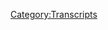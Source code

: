 {{DEFAULTSORT:
    #_TRANSCRIPT_0258:April 12-13, 2009
}}{{Transcript
    | title         = [[258: April 12-13, 2009]]
    | caption       = [https://knowledgefight.libsyn.com/knowledge-fight-april-12-13-2009 Listen to this episode on Libsyn]
    | episodeNumber = [[258: April 12-13, 2009|258]]
    | length        = 01:40:02
}}

{{MessageBox
    | header     = Warning: Bot Generated Content
    | text       = This transcript was automatically generated by transcription software and likely contains many mistakes and misattributions. Please check the audio for definitive quotes, attribution, and context.
    | image      = N3yvass4myg91.webp
    | imagewidth = 50px
    | id         = warning
}}

{{TranscriptBlock
    | name      = Unknown Speaker
    | timestamp = 00:00:00.000
    | text      = Hey everybody, Dan here.
}}

{{TranscriptBlock
    | name      = Unknown Speaker
    | timestamp = 00:00:03.379
    | text      = Just wanted to jump in with a slight introduction for this episode.
}}

{{TranscriptBlock
    | name      = Unknown Speaker
    | timestamp = 00:00:07.980
    | text      = First piece of business that I feel is important is to make a little bit of an apology.
}}

{{TranscriptBlock
    | name      = Unknown Speaker
    | timestamp = 00:00:13.820
    | text      = On the last episode about Roger Stone being indicted, I said he had a six-count indictment.
}}

{{TranscriptBlock
    | name      = Unknown Speaker
    | timestamp = 00:00:17.820
    | text      = I apologize.
}}

{{TranscriptBlock
    | name      = Unknown Speaker
    | timestamp = 00:00:19.059
    | text      = It is a seven-count indictment.
}}

{{TranscriptBlock
    | name      = Unknown Speaker
    | timestamp = 00:00:20.339
    | text      = I did mix that up.
}}

{{TranscriptBlock
    | name      = Unknown Speaker
    | timestamp = 00:00:22.219
    | text      = I had a little bit of a brain mix-up in delivering that information because of the obstruction
}}

{{TranscriptBlock
    | name      = Unknown Speaker
    | timestamp = 00:00:27.940
    | text      = charge and the witness tampering, I just sort of blended them a tiny bit.
}}

{{TranscriptBlock
    | name      = Unknown Speaker
    | timestamp = 00:00:32.700
    | text      = So sorry if anyone was confused by that.
}}

{{TranscriptBlock
    | name      = Unknown Speaker
    | timestamp = 00:00:36.000
    | text      = Beyond that, today we got an episode for you and here's the situation.
}}

{{TranscriptBlock
    | name      = Unknown Speaker
    | timestamp = 00:00:41.399
    | text      = We recorded this episode intending for it to be Monday's episode, but because of the
}}

{{TranscriptBlock
    | name      = Unknown Speaker
    | timestamp = 00:00:46.259
    | text      = old Roger Stone business we had to shuffle things around and so here we are with a 2009
}}

{{TranscriptBlock
    | name      = Unknown Speaker
    | timestamp = 00:00:52.880
    | text      = episode on Wednesday.
}}

{{TranscriptBlock
    | name      = Unknown Speaker
    | timestamp = 00:00:53.880
    | text      = I hope no one is too confused by that either.
}}

{{TranscriptBlock
    | name      = Unknown Speaker
    | timestamp = 00:00:57.259
    | text      = But because we got our days screwed up though because the world is crazy and Roger Stone
}}

{{TranscriptBlock
    | name      = Unknown Speaker
    | timestamp = 00:01:02.100
    | text      = has troubles, we weren't able to give a very special shout-out to someone out there who's
}}

{{TranscriptBlock
    | name      = Unknown Speaker
    | timestamp = 00:01:08.500
    | text      = about to celebrate their birthday tomorrow, Sarah Dee.
}}

{{TranscriptBlock
    | name      = Unknown Speaker
    | timestamp = 00:01:12.799
    | text      = Happy birthday to you.
}}

{{TranscriptBlock
    | name      = Unknown Speaker
    | timestamp = 00:01:13.799
    | text      = I hope you're having a great one out there.
}}

{{TranscriptBlock
    | name      = Unknown Speaker
    | timestamp = 00:01:16.579
    | text      = Matt got in touch with us and wanted us to send the happiest of birthday messages out
}}

{{TranscriptBlock
    | name      = Unknown Speaker
    | timestamp = 00:01:21.519
    | text      = to you, so please accept on our behalf the well-wishes of a wonderful 23rd year here
}}

{{TranscriptBlock
    | name      = Unknown Speaker
    | timestamp = 00:01:28.920
    | text      = on this earth.
}}

{{TranscriptBlock
    | name      = Unknown Speaker
    | timestamp = 00:01:32.560
    | text      = That would have been in the episode if Roger Stone hadn't gotten indicted, so how about
}}

{{TranscriptBlock
    | name      = Unknown Speaker
    | timestamp = 00:01:36.019
    | text      = that?
}}

{{TranscriptBlock
    | name      = Unknown Speaker
    | timestamp = 00:01:37.019
    | text      = If you want to blame any sloppiness on our part for that, blame Roger Stone.
}}

{{TranscriptBlock
    | name      = Unknown Speaker
    | timestamp = 00:01:41.840
    | text      = Anyway guys, thank you all so much for the positive feedback about the Roger Stone episode
}}

{{TranscriptBlock
    | name      = Unknown Speaker
    | timestamp = 00:01:46.700
    | text      = and all that.
}}

{{TranscriptBlock
    | name      = Unknown Speaker
    | timestamp = 00:01:47.700
    | text      = I really do appreciate it.
}}

{{TranscriptBlock
    | name      = Unknown Speaker
    | timestamp = 00:01:50.859
    | text      = Enjoy the episode.
}}

{{TranscriptBlock
    | name      = Unknown Speaker
    | timestamp = 00:01:51.859
    | text      = Andy in Kansas.
}}

{{TranscriptBlock
    | name      = Unknown Speaker
    | timestamp = 00:01:52.859
    | text      = You're on the air.
}}

{{TranscriptBlock
    | name      = Unknown Speaker
    | timestamp = 00:01:53.859
    | text      = Thanks for holding.
}}

{{TranscriptBlock
    | name      = Unknown Speaker
    | timestamp = 00:01:54.859
    | text      = Hello, Alex.
}}

{{TranscriptBlock
    | name      = Unknown Speaker
    | timestamp = 00:01:55.859
    | text      = I'm a first name caller.
}}

{{TranscriptBlock
    | name      = Unknown Speaker
    | timestamp = 00:01:56.859
    | text      = I'm a huge fan.
}}

{{TranscriptBlock
    | name      = Unknown Speaker
    | timestamp = 00:01:57.859
    | text      = I love your work.
}}

{{TranscriptBlock
    | name      = Unknown Speaker
    | timestamp = 00:01:58.859
    | text      = I love you.
}}

{{TranscriptBlock
    | name      = Unknown Speaker
    | timestamp = 00:01:59.859
    | text      = Hey, everybody.
}}

{{TranscriptBlock
    | name      = Unknown Speaker
    | timestamp = 00:02:00.859
    | text      = Welcome back to Knowledge Fight.
}}

{{TranscriptBlock
    | name      = Unknown Speaker
    | timestamp = 00:02:01.859
    | text      = I'm Dan.
}}

{{TranscriptBlock
    | name      = Unknown Speaker
    | timestamp = 00:02:02.859
    | text      = I'm Jordan.
}}

{{TranscriptBlock
    | name      = Unknown Speaker
    | timestamp = 00:02:03.859
    | text      = We're a couple dudes.
}}

{{TranscriptBlock
    | name      = Unknown Speaker
    | timestamp = 00:02:04.859
    | text      = I like to sit around, drink novelty beverages, and talk just a little bit, just a touch about
}}

{{TranscriptBlock
    | name      = Unknown Speaker
    | timestamp = 00:02:07.540
    | text      = Alex Jones.
}}

{{TranscriptBlock
    | name      = Unknown Speaker
    | timestamp = 00:02:08.539
    | text      = Oh, indeed we are, Dan.
}}

{{TranscriptBlock
    | name      = Unknown Speaker
    | timestamp = 00:02:10.180
    | text      = Hi, Jordan.
}}

{{TranscriptBlock
    | name      = Unknown Speaker
    | timestamp = 00:02:11.180
    | text      = Dan!
}}

{{TranscriptBlock
    | name      = Unknown Speaker
    | timestamp = 00:02:12.180
    | text      = Yeah?
}}

{{TranscriptBlock
    | name      = Unknown Speaker
    | timestamp = 00:02:13.180
    | text      = When was the last time you heard a fart song live?
}}

{{TranscriptBlock
    | name      = Unknown Speaker
    | timestamp = 00:02:15.580
    | text      = A what song?
}}

{{TranscriptBlock
    | name      = Unknown Speaker
    | timestamp = 00:02:16.580
    | text      = You know, a parody fart song?
}}

{{TranscriptBlock
    | name      = Unknown Speaker
    | timestamp = 00:02:17.979
    | text      = You know those?
}}

{{TranscriptBlock
    | name      = Unknown Speaker
    | timestamp = 00:02:18.979
    | text      = Live?
}}

{{TranscriptBlock
    | name      = Unknown Speaker
    | timestamp = 00:02:19.979
    | text      = Yeah.
}}

{{TranscriptBlock
    | name      = Unknown Speaker
    | timestamp = 00:02:20.979
    | text      = Whenever you're at a comedy show and a comedian pulls out a guitar and just sings the theme
}}

{{TranscriptBlock
    | name      = Unknown Speaker
    | timestamp = 00:02:26.060
    | text      = from the bodyguard, but he puts farts in places.
}}

{{TranscriptBlock
    | name      = Unknown Speaker
    | timestamp = 00:02:28.979
    | text      = I can't think of any instance of that, and I'm very glad that I haven't.
}}

{{TranscriptBlock
    | name      = Unknown Speaker
    | timestamp = 00:02:32.939
    | text      = That can't be true.
}}

{{TranscriptBlock
    | name      = Unknown Speaker
    | timestamp = 00:02:33.939
    | text      = You were a comedian for like seven years.
}}

{{TranscriptBlock
    | name      = Unknown Speaker
    | timestamp = 00:02:36.139
    | text      = But I blocked out a lot of those open mic things.
}}

{{TranscriptBlock
    | name      = Unknown Speaker
    | timestamp = 00:02:39.379
    | text      = In Chicago, the only song guy that I remember was the Iceman.
}}

{{TranscriptBlock
    | name      = Unknown Speaker
    | timestamp = 00:02:43.979
    | text      = I don't know if you remember the Iceman.
}}

{{TranscriptBlock
    | name      = Unknown Speaker
    | timestamp = 00:02:45.939
    | text      = I don't think so.
}}

{{TranscriptBlock
    | name      = Unknown Speaker
    | timestamp = 00:02:46.939
    | text      = He would wear a suit to open mics and he would sing, he had one song called The Best Party
}}

{{TranscriptBlock
    | name      = Unknown Speaker
    | timestamp = 00:02:51.500
    | text      = Ever.
}}

{{TranscriptBlock
    | name      = Unknown Speaker
    | timestamp = 00:02:52.500
    | text      = I do remember that guy.
}}

{{TranscriptBlock
    | name      = Unknown Speaker
    | timestamp = 00:02:53.500
    | text      = Yeah, yeah, yeah.
}}

{{TranscriptBlock
    | name      = Unknown Speaker
    | timestamp = 00:02:54.500
    | text      = What was it about?
}}

{{TranscriptBlock
    | name      = Unknown Speaker
    | timestamp = 00:02:55.500
    | text      = The Best Party Ever.
}}

{{TranscriptBlock
    | name      = Unknown Speaker
    | timestamp = 00:02:56.500
    | text      = Oh, okay.
}}

{{TranscriptBlock
    | name      = Unknown Speaker
    | timestamp = 00:02:57.500
    | text      = It was a great party.
}}

{{TranscriptBlock
    | name      = Unknown Speaker
    | timestamp = 00:02:58.500
    | text      = What was the name of the song?
}}

{{TranscriptBlock
    | name      = Unknown Speaker
    | timestamp = 00:02:59.500
    | text      = Best Party Ever.
}}

{{TranscriptBlock
    | name      = Unknown Speaker
    | timestamp = 00:03:00.500
    | text      = Okay.
}}

{{TranscriptBlock
    | name      = Unknown Speaker
    | timestamp = 00:03:01.500
    | text      = Another song called The Couch Cow that I found really offensive.
}}

{{TranscriptBlock
    | name      = Unknown Speaker
    | timestamp = 00:03:02.819
    | text      = It was lazy and not funny, but it was about being at a party and hooking up with an overweight
}}

{{TranscriptBlock
    | name      = Unknown Speaker
    | timestamp = 00:03:08.259
    | text      = girl on the couch.
}}

{{TranscriptBlock
    | name      = Unknown Speaker
    | timestamp = 00:03:09.259
    | text      = Oh, that's really offensive.
}}

{{TranscriptBlock
    | name      = Unknown Speaker
    | timestamp = 00:03:10.860
    | text      = Yeah, gross.
}}

{{TranscriptBlock
    | name      = Unknown Speaker
    | timestamp = 00:03:11.860
    | text      = Yeah.
}}

{{TranscriptBlock
    | name      = Unknown Speaker
    | timestamp = 00:03:12.860
    | text      = That's bad.
}}

{{TranscriptBlock
    | name      = Unknown Speaker
    | timestamp = 00:03:13.860
    | text      = So I think that's worse than a fart song.
}}

{{TranscriptBlock
    | name      = Unknown Speaker
    | timestamp = 00:03:14.860
    | text      = That is worse than a fart song.
}}

{{TranscriptBlock
    | name      = Unknown Speaker
    | timestamp = 00:03:15.860
    | text      = I mean, that's as best I can do to fulfill your interview requests.
}}

{{TranscriptBlock
    | name      = Unknown Speaker
    | timestamp = 00:03:20.900
    | text      = But what we can do is thank some people who have signed up.
}}

{{TranscriptBlock
    | name      = Unknown Speaker
    | timestamp = 00:03:24.020
    | text      = Nicely done.
}}

{{TranscriptBlock
    | name      = Unknown Speaker
    | timestamp = 00:03:25.020
    | text      = And are supporting the show.
}}

{{TranscriptBlock
    | name      = Unknown Speaker
    | timestamp = 00:03:26.020
    | text      = We appreciate it very much.
}}

{{TranscriptBlock
    | name      = Unknown Speaker
    | timestamp = 00:03:27.020
    | text      = First of all, Martin.
}}

{{TranscriptBlock
    | name      = Unknown Speaker
    | timestamp = 00:03:28.020
    | text      = We appreciate it.
}}

{{TranscriptBlock
    | name      = Unknown Speaker
    | timestamp = 00:03:29.020
    | text      = Thank you so much.
}}

{{TranscriptBlock
    | name      = Unknown Speaker
    | timestamp = 00:03:30.020
    | text      = You are now a policy wonk.
}}

{{TranscriptBlock
    | name      = Unknown Speaker
    | timestamp = 00:03:31.020
    | text      = I'm a policy wonk.
}}

{{TranscriptBlock
    | name      = Unknown Speaker
    | timestamp = 00:03:32.259
    | text      = Thank you, Martin.
}}

{{TranscriptBlock
    | name      = Unknown Speaker
    | timestamp = 00:03:33.259
    | text      = Thank you, Martin.
}}

{{TranscriptBlock
    | name      = Unknown Speaker
    | timestamp = 00:03:34.259
    | text      = Next, James.
}}

{{TranscriptBlock
    | name      = Unknown Speaker
    | timestamp = 00:03:35.259
    | text      = You are now a policy wonk.
}}

{{TranscriptBlock
    | name      = Unknown Speaker
    | timestamp = 00:03:36.419
    | text      = I'm a policy wonk.
}}

{{TranscriptBlock
    | name      = Unknown Speaker
    | timestamp = 00:03:37.659
    | text      = Thank you, James.
}}

{{TranscriptBlock
    | name      = Unknown Speaker
    | timestamp = 00:03:38.659
    | text      = Thank you, James.
}}

{{TranscriptBlock
    | name      = Unknown Speaker
    | timestamp = 00:03:39.659
    | text      = Next, Pedro.
}}

{{TranscriptBlock
    | name      = Unknown Speaker
    | timestamp = 00:03:40.659
    | text      = Thank you so much.
}}

{{TranscriptBlock
    | name      = Unknown Speaker
    | timestamp = 00:03:41.659
    | text      = You are now a policy wonk.
}}

{{TranscriptBlock
    | name      = Unknown Speaker
    | timestamp = 00:03:42.659
    | text      = I'm a policy wonk.
}}

{{TranscriptBlock
    | name      = Unknown Speaker
    | timestamp = 00:03:43.659
    | text      = Thank you, Pedro.
}}

{{TranscriptBlock
    | name      = Unknown Speaker
    | timestamp = 00:03:44.659
    | text      = Next, Marius.
}}

{{TranscriptBlock
    | name      = Unknown Speaker
    | timestamp = 00:03:45.659
    | text      = Now, thank you so much.
}}

{{TranscriptBlock
    | name      = Unknown Speaker
    | timestamp = 00:03:46.659
    | text      = You are now a policy wonk.
}}

{{TranscriptBlock
    | name      = Unknown Speaker
    | timestamp = 00:03:48.460
    | text      = I'm a policy wonk.
}}

{{TranscriptBlock
    | name      = Unknown Speaker
    | timestamp = 00:03:49.740
    | text      = Thank you, Marius.
}}

{{TranscriptBlock
    | name      = Unknown Speaker
    | timestamp = 00:03:50.740
    | text      = Now, there's been some talk on the group, the Facebook group, that there hasn't been
}}

{{TranscriptBlock
    | name      = Unknown Speaker
    | timestamp = 00:03:55.319
    | text      = a raptor princess in a while, and people miss that drop.
}}

{{TranscriptBlock
    | name      = Unknown Speaker
    | timestamp = 00:03:58.960
    | text      = It's tough to become a raptor princess.
}}

{{TranscriptBlock
    | name      = Unknown Speaker
    | timestamp = 00:04:00.580
    | text      = And one of the reasons is that we've been very unspecific about what that actually means.
}}

{{TranscriptBlock
    | name      = Unknown Speaker
    | timestamp = 00:04:05.259
    | text      = Fairly intentionally so, because I don't want it to be some sort of thing where you donate
}}

{{TranscriptBlock
    | name      = Unknown Speaker
    | timestamp = 00:04:08.979
    | text      = above this amount, and then you get the... I don't want it to be a monetary thing.
}}

{{TranscriptBlock
    | name      = Unknown Speaker
    | timestamp = 00:04:13.659
    | text      = I want it to be more of a spiritual thing.
}}

{{TranscriptBlock
    | name      = Unknown Speaker
    | timestamp = 00:04:15.419
    | text      = Currently, our raptor princesses are people who have gone above and beyond what could
}}

{{TranscriptBlock
    | name      = Unknown Speaker
    | timestamp = 00:04:19.660
    | text      = be considered monetary gain.
}}

{{TranscriptBlock
    | name      = Unknown Speaker
    | timestamp = 00:04:21.939
    | text      = Yes.
}}

{{TranscriptBlock
    | name      = Unknown Speaker
    | timestamp = 00:04:22.939
    | text      = They have done wildly, wildly, just frighteningly nice things.
}}

{{TranscriptBlock
    | name      = Unknown Speaker
    | timestamp = 00:04:30.139
    | text      = Right.
}}

{{TranscriptBlock
    | name      = Unknown Speaker
    | timestamp = 00:04:31.139
    | text      = And I just feel like it's kind of shitty of us to not be specific about what it requires.
}}

{{TranscriptBlock
    | name      = Unknown Speaker
    | timestamp = 00:04:37.660
    | text      = And this person donated on an elevated level, and I think that they also were big supporters
}}

{{TranscriptBlock
    | name      = Unknown Speaker
    | timestamp = 00:04:44.420
    | text      = of the show, and I think that we can call this criteria met, and everybody wants to
}}

{{TranscriptBlock
    | name      = Unknown Speaker
    | timestamp = 00:04:49.740
    | text      = hear the drop, so let's hear it.
}}

{{TranscriptBlock
    | name      = Unknown Speaker
    | timestamp = 00:04:51.180
    | text      = Let's do it.
}}

{{TranscriptBlock
    | name      = Unknown Speaker
    | timestamp = 00:04:52.180
    | text      = Bob H., thank you so much.
}}

{{TranscriptBlock
    | name      = Unknown Speaker
    | timestamp = 00:04:53.500
    | text      = You are now a raptor princess.
}}

{{TranscriptBlock
    | name      = Unknown Speaker
    | timestamp = 00:04:55.860
    | text      = I'm a policy wonk.
}}

{{TranscriptBlock
    | name      = Unknown Speaker
    | timestamp = 00:04:56.860
    | text      = Four stars.
}}

{{TranscriptBlock
    | name      = Unknown Speaker
    | timestamp = 00:04:57.860
    | text      = Go home to your mother and tell her you're brilliant.
}}

{{TranscriptBlock
    | name      = Unknown Speaker
    | timestamp = 00:05:00.779
    | text      = Someone sodomized and sent me a bucket of poop.
}}

{{TranscriptBlock
    | name      = Unknown Speaker
    | timestamp = 00:05:02.459
    | text      = Daddy shark.
}}

{{TranscriptBlock
    | name      = Unknown Speaker
    | timestamp = 00:05:03.459
    | text      = Bomp, bomp, bomp, bomp, bomp.
}}

{{TranscriptBlock
    | name      = Unknown Speaker
    | timestamp = 00:05:04.860
    | text      = Jar Jar Binks has a Caribbean black accent.
}}

{{TranscriptBlock
    | name      = Unknown Speaker
    | timestamp = 00:05:09.300
    | text      = He's a loser little titty baby.
}}

{{TranscriptBlock
    | name      = Unknown Speaker
    | timestamp = 00:05:12.279
    | text      = I don't want to hate black people.
}}

{{TranscriptBlock
    | name      = Unknown Speaker
    | timestamp = 00:05:13.920
    | text      = I renounce Jesus Christ.
}}

{{TranscriptBlock
    | name      = Unknown Speaker
    | timestamp = 00:05:15.860
    | text      = I know how to read.
}}

{{TranscriptBlock
    | name      = Unknown Speaker
    | timestamp = 00:05:19.579
    | text      = I am out of control.
}}

{{TranscriptBlock
    | name      = Unknown Speaker
    | timestamp = 00:05:21.019
    | text      = I've never really seen a lot of white racism in my life.
}}

{{TranscriptBlock
    | name      = Unknown Speaker
    | timestamp = 00:05:23.500
    | text      = I've forgotten this.
}}

{{TranscriptBlock
    | name      = Unknown Speaker
    | timestamp = 00:05:24.500
    | text      = I bet you money.
}}

{{TranscriptBlock
    | name      = Unknown Speaker
    | timestamp = 00:05:25.500
    | text      = There are few living black people that have been abused by white people as much as I have
}}

{{TranscriptBlock
    | name      = Unknown Speaker
    | timestamp = 00:05:30.620
    | text      = been abused by black people.
}}

{{TranscriptBlock
    | name      = Unknown Speaker
    | timestamp = 00:05:32.220
    | text      = Adolf Hitler, Joseph Stalin, both those guys were complete badasses, complete studs.
}}

{{TranscriptBlock
    | name      = Unknown Speaker
    | timestamp = 00:05:39.100
    | text      = Welcome to McDonald's.
}}

{{TranscriptBlock
    | name      = Unknown Speaker
    | timestamp = 00:05:40.100
    | text      = May I help you?
}}

{{TranscriptBlock
    | name      = Unknown Speaker
    | timestamp = 00:05:41.100
    | text      = I'm Bernie Sanders.
}}

{{TranscriptBlock
    | name      = Unknown Speaker
    | timestamp = 00:05:42.100
    | text      = Thank you so much, Bob.
}}

{{TranscriptBlock
    | name      = Unknown Speaker
    | timestamp = 00:05:43.100
    | text      = I forgot that our raptor princess drop gets really dark.
}}

{{TranscriptBlock
    | name      = Unknown Speaker
    | timestamp = 00:05:49.180
    | text      = People are prone to forget that.
}}

{{TranscriptBlock
    | name      = Unknown Speaker
    | timestamp = 00:05:51.439
    | text      = But if you were out there and you're listening and you'd like to support the show, we would
}}

{{TranscriptBlock
    | name      = Unknown Speaker
    | timestamp = 00:05:54.279
    | text      = appreciate it.
}}

{{TranscriptBlock
    | name      = Unknown Speaker
    | timestamp = 00:05:55.279
    | text      = You can do that by going to knowledgefight.com, clicking the button that says, support the
}}

{{TranscriptBlock
    | name      = Unknown Speaker
    | timestamp = 00:05:58.620
    | text      = show.
}}

{{TranscriptBlock
    | name      = Unknown Speaker
    | timestamp = 00:05:59.620
    | text      = Please do.
}}

{{TranscriptBlock
    | name      = Unknown Speaker
    | timestamp = 00:06:00.620
    | text      = Thank you so much.
}}

{{TranscriptBlock
    | name      = Unknown Speaker
    | timestamp = 00:06:01.620
    | text      = That was a weird voice.
}}

{{TranscriptBlock
    | name      = Unknown Speaker
    | timestamp = 00:06:02.620
    | text      = Yeah, it was.
}}

{{TranscriptBlock
    | name      = Unknown Speaker
    | timestamp = 00:06:03.620
    | text      = Yeah.
}}

{{TranscriptBlock
    | name      = Unknown Speaker
    | timestamp = 00:06:04.620
    | text      = Weird tone.
}}

{{TranscriptBlock
    | name      = Unknown Speaker
    | timestamp = 00:06:05.620
    | text      = So Jordan, like I said.
}}

{{TranscriptBlock
    | name      = Unknown Speaker
    | timestamp = 00:06:06.620
    | text      = Was that your Bernie Sanders impression?
}}

{{TranscriptBlock
    | name      = Unknown Speaker
    | timestamp = 00:06:07.620
    | text      = It was.
}}

{{TranscriptBlock
    | name      = Unknown Speaker
    | timestamp = 00:06:08.620
    | text      = Yeah.
}}

{{TranscriptBlock
    | name      = Unknown Speaker
    | timestamp = 00:06:09.620
    | text      = Okay.
}}

{{TranscriptBlock
    | name      = Unknown Speaker
    | timestamp = 00:06:10.620
    | text      = So today we're going to be going over April 12th and 13th and guess what?
}}

{{TranscriptBlock
    | name      = Unknown Speaker
    | timestamp = 00:06:11.620
    | text      = April 12th is a best of.
}}

{{TranscriptBlock
    | name      = Unknown Speaker
    | timestamp = 00:06:14.860
    | text      = Took me 10 minutes of listening to the show to realize, oh, this is the same Chuck Norris
}}

{{TranscriptBlock
    | name      = Unknown Speaker
    | timestamp = 00:06:19.300
    | text      = interview I've already heard.
}}

{{TranscriptBlock
    | name      = Unknown Speaker
    | timestamp = 00:06:21.500
    | text      = You know, it'd be really fun because we've seen so many times we would do a present day
}}

{{TranscriptBlock
    | name      = Unknown Speaker
    | timestamp = 00:06:25.139
    | text      = episode and then we go back into 2009 and it's so relevant.
}}

{{TranscriptBlock
    | name      = Unknown Speaker
    | timestamp = 00:06:28.660
    | text      = It'd be hilarious if this episode was like, I don't know who this Roger Stone guy is,
}}

{{TranscriptBlock
    | name      = Unknown Speaker
    | timestamp = 00:06:33.040
    | text      = but he's probably going to jail someday.
}}

{{TranscriptBlock
    | name      = Unknown Speaker
    | timestamp = 00:06:34.779
    | text      = Roger doesn't come into Alex's life for four years after the point in 2009 that we're covering.
}}

{{TranscriptBlock
    | name      = Unknown Speaker
    | timestamp = 00:06:39.620
    | text      = So that would be prescientia.
}}

{{TranscriptBlock
    | name      = Unknown Speaker
    | timestamp = 00:06:40.620
    | text      = Exactly.
}}

{{TranscriptBlock
    | name      = Unknown Speaker
    | timestamp = 00:06:41.620
    | text      = Like this guy's a real, real piece of shit.
}}

{{TranscriptBlock
    | name      = Unknown Speaker
    | timestamp = 00:06:46.339
    | text      = It totally sounds like something that could happen.
}}

{{TranscriptBlock
    | name      = Unknown Speaker
    | timestamp = 00:06:48.420
    | text      = If sometime down the line, I trust that guy, someone fucking pinch me.
}}

{{TranscriptBlock
    | name      = Unknown Speaker
    | timestamp = 00:06:55.100
    | text      = Can you believe he has a tattoo of Nixon's face on his back?
}}

{{TranscriptBlock
    | name      = Unknown Speaker
    | timestamp = 00:06:59.139
    | text      = There's no way I would ever hang out with that guy.
}}

{{TranscriptBlock
    | name      = Unknown Speaker
    | timestamp = 00:07:01.379
    | text      = He's going to jail.
}}

{{TranscriptBlock
    | name      = Unknown Speaker
    | timestamp = 00:07:02.740
    | text      = Someone keep this clip and play it for me in the future.
}}

{{TranscriptBlock
    | name      = Unknown Speaker
    | timestamp = 00:07:06.300
    | text      = If I ever, I'm so stupid as to trust Roger Stone.
}}

{{TranscriptBlock
    | name      = Unknown Speaker
    | timestamp = 00:07:11.939
    | text      = Okay.
}}

{{TranscriptBlock
    | name      = Unknown Speaker
    | timestamp = 00:07:13.459
    | text      = This is actually, I think this is going to be kind of fun, maybe a little bit.
}}

{{TranscriptBlock
    | name      = Unknown Speaker
    | timestamp = 00:07:16.980
    | text      = The 13th is an interesting day and it always is nice to remind people that on April 8th,
}}

{{TranscriptBlock
    | name      = Unknown Speaker
    | timestamp = 00:07:22.899
    | text      = Alex turned real hard on Soros and then immediately started talking about how he liked Somali
}}

{{TranscriptBlock
    | name      = Unknown Speaker
    | timestamp = 00:07:28.939
    | text      = Pirates.
}}

{{TranscriptBlock
    | name      = Unknown Speaker
    | timestamp = 00:07:30.939
    | text      = And then what?
}}

{{TranscriptBlock
    | name      = Unknown Speaker
    | timestamp = 00:07:33.699
    | text      = Who knows?
}}

{{TranscriptBlock
    | name      = Unknown Speaker
    | timestamp = 00:07:36.420
    | text      = And so we find ourselves here on the 12th is a Sunday and Monday, I'm kind of expecting
}}

{{TranscriptBlock
    | name      = Unknown Speaker
    | timestamp = 00:07:42.540
    | text      = to hear Somali Pirate talk.
}}

{{TranscriptBlock
    | name      = Unknown Speaker
    | timestamp = 00:07:44.699
    | text      = No, I know Somali Pirate was a one off.
}}

{{TranscriptBlock
    | name      = Unknown Speaker
    | timestamp = 00:07:49.620
    | text      = At least somebody talked to him or was like, listen, don't talk about Somali Pirates anymore.
}}

{{TranscriptBlock
    | name      = Unknown Speaker
    | timestamp = 00:07:56.259
    | text      = You can't be, you can't be that guy.
}}

{{TranscriptBlock
    | name      = Unknown Speaker
    | timestamp = 00:07:57.860
    | text      = Hey man, you might not have a grasp on this story.
}}

{{TranscriptBlock
    | name      = Unknown Speaker
    | timestamp = 00:08:01.019
    | text      = You should, you should probably let it go.
}}

{{TranscriptBlock
    | name      = Unknown Speaker
    | timestamp = 00:08:05.620
    | text      = The thing is though that on the 13th, Alex should be talking about the Somali Pirate
}}

{{TranscriptBlock
    | name      = Unknown Speaker
    | timestamp = 00:08:11.339
    | text      = stuff because on the 12th they freed Captain Phillips.
}}

{{TranscriptBlock
    | name      = Unknown Speaker
    | timestamp = 00:08:14.259
    | text      = Right.
}}

{{TranscriptBlock
    | name      = Unknown Speaker
    | timestamp = 00:08:15.259
    | text      = Like the story came to a head on that Sunday when he had the day off playing a best of
}}

{{TranscriptBlock
    | name      = Unknown Speaker
    | timestamp = 00:08:19.060
    | text      = episode, he should come in and be like, hey, remember how I said you got to give it to
}}

{{TranscriptBlock
    | name      = Unknown Speaker
    | timestamp = 00:08:22.339
    | text      = him?
}}

{{TranscriptBlock
    | name      = Unknown Speaker
    | timestamp = 00:08:23.339
    | text      = Holy shit.
}}

{{TranscriptBlock
    | name      = Unknown Speaker
    | timestamp = 00:08:24.339
    | text      = That situation was nuts.
}}

{{TranscriptBlock
    | name      = Unknown Speaker
    | timestamp = 00:08:25.459
    | text      = One way or another, either like our sort of valorous kind of narrative where it's like,
}}

{{TranscriptBlock
    | name      = Unknown Speaker
    | timestamp = 00:08:29.779
    | text      = how dare they snipe them?
}}

{{TranscriptBlock
    | name      = Unknown Speaker
    | timestamp = 00:08:31.100
    | text      = You know, that sort of thing.
}}

{{TranscriptBlock
    | name      = Unknown Speaker
    | timestamp = 00:08:32.100
    | text      = Or being like, thank God we got this guy free from the clutches of these terrorists.
}}

{{TranscriptBlock
    | name      = Unknown Speaker
    | timestamp = 00:08:36.860
    | text      = You'd expect something, nothing.
}}

{{TranscriptBlock
    | name      = Unknown Speaker
    | timestamp = 00:08:38.860
    | text      = The day after Captain Phillips is freed, nothing.
}}

{{TranscriptBlock
    | name      = Unknown Speaker
    | timestamp = 00:08:41.419
    | text      = Zero.
}}

{{TranscriptBlock
    | name      = Unknown Speaker
    | timestamp = 00:08:42.419
    | text      = I think it's because he was suddenly disappointed in the Somali Pirates.
}}

{{TranscriptBlock
    | name      = Unknown Speaker
    | timestamp = 00:08:44.779
    | text      = He was like, what, you guys are going to lose to the, what is it, who are you even fighting
}}

{{TranscriptBlock
    | name      = Unknown Speaker
    | timestamp = 00:08:49.139
    | text      = against?
}}

{{TranscriptBlock
    | name      = Unknown Speaker
    | timestamp = 00:08:50.139
    | text      = Oh, the Amer, okay.
}}

{{TranscriptBlock
    | name      = Unknown Speaker
    | timestamp = 00:08:51.139
    | text      = Yeah.
}}

{{TranscriptBlock
    | name      = Unknown Speaker
    | timestamp = 00:08:52.139
    | text      = Well yeah, you are going to lose.
}}

{{TranscriptBlock
    | name      = Unknown Speaker
    | timestamp = 00:08:53.139
    | text      = You got no real Soros talk to speak of, nothing.
}}

{{TranscriptBlock
    | name      = Unknown Speaker
    | timestamp = 00:08:56.460
    | text      = None of these trends are continuing at all.
}}

{{TranscriptBlock
    | name      = Unknown Speaker
    | timestamp = 00:08:59.019
    | text      = Everything is just, every day is random.
}}

{{TranscriptBlock
    | name      = Unknown Speaker
    | timestamp = 00:09:02.580
    | text      = It's like it's a different show.
}}

{{TranscriptBlock
    | name      = Unknown Speaker
    | timestamp = 00:09:04.299
    | text      = There's no serialized aspect to it.
}}

{{TranscriptBlock
    | name      = Unknown Speaker
    | timestamp = 00:09:06.139
    | text      = I like it.
}}

{{TranscriptBlock
    | name      = Unknown Speaker
    | timestamp = 00:09:07.139
    | text      = There's very little continuity in anything to the point where I was second guessing myself.
}}

{{TranscriptBlock
    | name      = Unknown Speaker
    | timestamp = 00:09:11.460
    | text      = I'm like, did I mislabel these episodes?
}}

{{TranscriptBlock
    | name      = Unknown Speaker
    | timestamp = 00:09:14.019
    | text      = Is this from 2010 or something like that?
}}

{{TranscriptBlock
    | name      = Unknown Speaker
    | timestamp = 00:09:16.419
    | text      = Yeah, yeah, yeah.
}}

{{TranscriptBlock
    | name      = Unknown Speaker
    | timestamp = 00:09:17.419
    | text      = And I didn't.
}}

{{TranscriptBlock
    | name      = Unknown Speaker
    | timestamp = 00:09:18.419
    | text      = I checked, double checked because it's so incongruous.
}}

{{TranscriptBlock
    | name      = Unknown Speaker
    | timestamp = 00:09:21.740
    | text      = But like I said, Alex had Sunday off on the 12th and he comes in on the 13th and here's
}}

{{TranscriptBlock
    | name      = Unknown Speaker
    | timestamp = 00:09:26.519
    | text      = where he's at.
}}

{{TranscriptBlock
    | name      = Unknown Speaker
    | timestamp = 00:09:27.519
    | text      = Oh wait, here's an out of context drop first.
}}

{{TranscriptBlock
    | name      = Unknown Speaker
    | timestamp = 00:09:30.419
    | text      = And I really have never been wrong.
}}

{{TranscriptBlock
    | name      = Unknown Speaker
    | timestamp = 00:09:31.899
    | text      = Cool.
}}

{{TranscriptBlock
    | name      = Unknown Speaker
    | timestamp = 00:09:32.899
    | text      = Okay.
}}

{{TranscriptBlock
    | name      = Unknown Speaker
    | timestamp = 00:09:33.899
    | text      = Hold on to that thought.
}}

{{TranscriptBlock
    | name      = Unknown Speaker
    | timestamp = 00:09:34.899
    | text      = All right.
}}

{{TranscriptBlock
    | name      = Unknown Speaker
    | timestamp = 00:09:35.899
    | text      = Anyway, here's where he starts the show.
}}

{{TranscriptBlock
    | name      = Unknown Speaker
    | timestamp = 00:09:36.899
    | text      = And it feels like I had a month off, very, very relaxing to actually have two full days
}}

{{TranscriptBlock
    | name      = Unknown Speaker
    | timestamp = 00:09:41.259
    | text      = off.
}}

{{TranscriptBlock
    | name      = Unknown Speaker
    | timestamp = 00:09:42.259
    | text      = I didn't do any work Saturday or Sunday.
}}

{{TranscriptBlock
    | name      = Unknown Speaker
    | timestamp = 00:09:47.259
    | text      = Well that's not really true.
}}

{{TranscriptBlock
    | name      = Unknown Speaker
    | timestamp = 00:09:48.259
    | text      = I only did four or five hours of research Saturday night and Sunday night, but I don't
}}

{{TranscriptBlock
    | name      = Unknown Speaker
    | timestamp = 00:09:52.980
    | text      = really call that work.
}}

{{TranscriptBlock
    | name      = Unknown Speaker
    | timestamp = 00:09:54.019
    | text      = So I am focused.
}}

{{TranscriptBlock
    | name      = Unknown Speaker
    | timestamp = 00:09:55.980
    | text      = I have a ton of news and information to cover today.
}}

{{TranscriptBlock
    | name      = Unknown Speaker
    | timestamp = 00:09:59.899
    | text      = Very important broadcast, just tons of just amazingly important news and information.
}}

{{TranscriptBlock
    | name      = Unknown Speaker
    | timestamp = 00:10:07.100
    | text      = Okay.
}}

{{TranscriptBlock
    | name      = Unknown Speaker
    | timestamp = 00:10:08.100
    | text      = So there's no chance that any of that is real.
}}

{{TranscriptBlock
    | name      = Unknown Speaker
    | timestamp = 00:10:11.899
    | text      = I mean, he did take two days off.
}}

{{TranscriptBlock
    | name      = Unknown Speaker
    | timestamp = 00:10:13.500
    | text      = That is 100% true.
}}

{{TranscriptBlock
    | name      = Unknown Speaker
    | timestamp = 00:10:15.100
    | text      = Four to five hours of studying on your desk.
}}

{{TranscriptBlock
    | name      = Unknown Speaker
    | timestamp = 00:10:17.500
    | text      = Get the fuck out of here, Alex.
}}

{{TranscriptBlock
    | name      = Unknown Speaker
    | timestamp = 00:10:18.940
    | text      = Yeah.
}}

{{TranscriptBlock
    | name      = Unknown Speaker
    | timestamp = 00:10:19.940
    | text      = What are you, Dan?
}}

{{TranscriptBlock
    | name      = Unknown Speaker
    | timestamp = 00:10:20.940
    | text      = Yeah, get the fuck out of here.
}}

{{TranscriptBlock
    | name      = Unknown Speaker
    | timestamp = 00:10:22.899
    | text      = So what he comes in with, his main narrative that he starts off the show with is bird flu.
}}

{{TranscriptBlock
    | name      = Unknown Speaker
    | timestamp = 00:10:30.139
    | text      = Right.
}}

{{TranscriptBlock
    | name      = Unknown Speaker
    | timestamp = 00:10:31.139
    | text      = But it's confusing to me because the narrative hasn't developed at all.
}}

{{TranscriptBlock
    | name      = Unknown Speaker
    | timestamp = 00:10:36.139
    | text      = It's the exact same sort of lies that we heard in the Baxter pharmaceutical narrative that
}}

{{TranscriptBlock
    | name      = Unknown Speaker
    | timestamp = 00:10:41.539
    | text      = we heard a little ways back.
}}

{{TranscriptBlock
    | name      = Unknown Speaker
    | timestamp = 00:10:44.220
    | text      = So here's Alex jumping back into that narrative and just, I mean, listen, there's nothing
}}

{{TranscriptBlock
    | name      = Unknown Speaker
    | timestamp = 00:10:47.740
    | text      = new here.
}}

{{TranscriptBlock
    | name      = Unknown Speaker
    | timestamp = 00:10:48.740
    | text      = Then I've got another one here, bird flu.
}}

{{TranscriptBlock
    | name      = Unknown Speaker
    | timestamp = 00:10:52.019
    | text      = There's all these incredible admissions of just ultra massive people dying, being injected
}}

{{TranscriptBlock
    | name      = Unknown Speaker
    | timestamp = 00:10:58.539
    | text      = with live bird flu shots, bird flu in 18 countries mixed with the vaccines, the vaccines being
}}

{{TranscriptBlock
    | name      = Unknown Speaker
    | timestamp = 00:11:04.120
    | text      = shipped out.
}}

{{TranscriptBlock
    | name      = Unknown Speaker
    | timestamp = 00:11:05.120
    | text      = They were actually being injected with live birds.
}}

{{TranscriptBlock
    | name      = Unknown Speaker
    | timestamp = 00:11:07.940
    | text      = That's why the conspiracy theory gossip sites don't cover it.
}}

{{TranscriptBlock
    | name      = Unknown Speaker
    | timestamp = 00:11:11.419
    | text      = They don't discuss it.
}}

{{TranscriptBlock
    | name      = Unknown Speaker
    | timestamp = 00:11:12.659
    | text      = They don't touch it when it's in the Toronto Star and Reuters and or Spiegel and Bloomberg
}}

{{TranscriptBlock
    | name      = Unknown Speaker
    | timestamp = 00:11:17.860
    | text      = and right here on this radio show.
}}

{{TranscriptBlock
    | name      = Unknown Speaker
    | timestamp = 00:11:21.100
    | text      = Forget that.
}}

{{TranscriptBlock
    | name      = Unknown Speaker
    | timestamp = 00:11:22.340
    | text      = Forget discussing that weaponized bird flu mixed with regular human flu.
}}

{{TranscriptBlock
    | name      = Unknown Speaker
    | timestamp = 00:11:31.419
    | text      = The media won't investigate it.
}}

{{TranscriptBlock
    | name      = Unknown Speaker
    | timestamp = 00:11:32.879
    | text      = No one discusses it.
}}

{{TranscriptBlock
    | name      = Unknown Speaker
    | timestamp = 00:11:34.299
    | text      = It's admitted out in the open for the last month.
}}

{{TranscriptBlock
    | name      = Unknown Speaker
    | timestamp = 00:11:40.100
    | text      = Nobody wants to touch it because it's real.
}}

{{TranscriptBlock
    | name      = Unknown Speaker
    | timestamp = 00:11:42.100
    | text      = Nope.
}}

{{TranscriptBlock
    | name      = Unknown Speaker
    | timestamp = 00:11:43.100
    | text      = That's not why.
}}

{{TranscriptBlock
    | name      = Unknown Speaker
    | timestamp = 00:11:44.100
    | text      = So we don't need to go into this cause we already did a full breakdown of this, this
}}

{{TranscriptBlock
    | name      = Unknown Speaker
    | timestamp = 00:11:47.620
    | text      = whole narrative.
}}

{{TranscriptBlock
    | name      = Unknown Speaker
    | timestamp = 00:11:48.620
    | text      = But you can see here he's just hitting those same points about that story all over again.
}}

{{TranscriptBlock
    | name      = Unknown Speaker
    | timestamp = 00:11:54.299
    | text      = And if you recall, much of the information about this story was based on a post that
}}

{{TranscriptBlock
    | name      = Unknown Speaker
    | timestamp = 00:11:58.299
    | text      = was written by Paul Joseph Watson on Info Wars.
}}

{{TranscriptBlock
    | name      = Unknown Speaker
    | timestamp = 00:12:02.580
    | text      = Why not just keep throwing shit in there like, oh, this is bird flu that's mixed with human
}}

{{TranscriptBlock
    | name      = Unknown Speaker
    | timestamp = 00:12:08.500
    | text      = regular flu and there's swine flu and they have hip dysplasia and all of that.
}}

{{TranscriptBlock
    | name      = Unknown Speaker
    | timestamp = 00:12:15.980
    | text      = It's all in there.
}}

{{TranscriptBlock
    | name      = Unknown Speaker
    | timestamp = 00:12:16.980
    | text      = Why not?
}}

{{TranscriptBlock
    | name      = Unknown Speaker
    | timestamp = 00:12:17.980
    | text      = It's the same thing we talk about a long time.
}}

{{TranscriptBlock
    | name      = Unknown Speaker
    | timestamp = 00:12:20.220
    | text      = You can lie on a lie.
}}

{{TranscriptBlock
    | name      = Unknown Speaker
    | timestamp = 00:12:21.500
    | text      = Why not?
}}

{{TranscriptBlock
    | name      = Unknown Speaker
    | timestamp = 00:12:22.500
    | text      = Who gives a shit?
}}

{{TranscriptBlock
    | name      = Unknown Speaker
    | timestamp = 00:12:23.620
    | text      = So I was questioning, like, why is he bringing this back up?
}}

{{TranscriptBlock
    | name      = Unknown Speaker
    | timestamp = 00:12:26.340
    | text      = This doesn't make any sense from like a timeline standpoint.
}}

{{TranscriptBlock
    | name      = Unknown Speaker
    | timestamp = 00:12:28.779
    | text      = It just doesn't, it doesn't seem to be relevant.
}}

{{TranscriptBlock
    | name      = Unknown Speaker
    | timestamp = 00:12:31.740
    | text      = And then he says this and I kind of figured out exactly why.
}}

{{TranscriptBlock
    | name      = Unknown Speaker
    | timestamp = 00:12:34.340
    | text      = I mean, I've seen it a million times and I've seen it once.
}}

{{TranscriptBlock
    | name      = Unknown Speaker
    | timestamp = 00:12:38.080
    | text      = People love to obsess on what can't be proven or what's nebulous.
}}

{{TranscriptBlock
    | name      = Unknown Speaker
    | timestamp = 00:12:41.059
    | text      = And I guess it's like a whodunit or something, a mystery theater on PBS brought to you by
}}

{{TranscriptBlock
    | name      = Unknown Speaker
    | timestamp = 00:12:47.860
    | text      = Exxon Mobil or something, I don't know.
}}

{{TranscriptBlock
    | name      = Unknown Speaker
    | timestamp = 00:12:52.820
    | text      = But you know, I suddenly get all these emails Saturday night because I didn't do any research
}}

{{TranscriptBlock
    | name      = Unknown Speaker
    | timestamp = 00:12:57.899
    | text      = Saturday.
}}

{{TranscriptBlock
    | name      = Unknown Speaker
    | timestamp = 00:12:58.899
    | text      = I spent all day with my children playing in the backyard and playing in the sandbox and
}}

{{TranscriptBlock
    | name      = Unknown Speaker
    | timestamp = 00:13:02.700
    | text      = playing with cars on the floor and all sorts of evil things like that.
}}

{{TranscriptBlock
    | name      = Unknown Speaker
    | timestamp = 00:13:06.500
    | text      = And I finally go in and open my email up and it's like, you're covering up the bird flu.
}}

{{TranscriptBlock
    | name      = Unknown Speaker
    | timestamp = 00:13:11.620
    | text      = Why aren't you covering this?
}}

{{TranscriptBlock
    | name      = Unknown Speaker
    | timestamp = 00:13:14.179
    | text      = So he's responding in a defensive way about someone, like people have emailed him, accusing
}}

{{TranscriptBlock
    | name      = Unknown Speaker
    | timestamp = 00:13:19.620
    | text      = him of covering up the bird flu.
}}

{{TranscriptBlock
    | name      = Unknown Speaker
    | timestamp = 00:13:21.419
    | text      = So that's why he's got to bring back up the narrative.
}}

{{TranscriptBlock
    | name      = Unknown Speaker
    | timestamp = 00:13:24.500
    | text      = People are saying that he's covering it up.
}}

{{TranscriptBlock
    | name      = Unknown Speaker
    | timestamp = 00:13:29.059
    | text      = Like he's actively working for the opposition now to hide the bird flu.
}}

{{TranscriptBlock
    | name      = Unknown Speaker
    | timestamp = 00:13:33.860
    | text      = Or just not talking about it.
}}

{{TranscriptBlock
    | name      = Unknown Speaker
    | timestamp = 00:13:37.379
    | text      = So I think that we get a nice little window into how Alex's brain operates.
}}

{{TranscriptBlock
    | name      = Unknown Speaker
    | timestamp = 00:13:40.860
    | text      = Like he absolutely negotiates with trolls and terrorists of the message board variety.
}}

{{TranscriptBlock
    | name      = Unknown Speaker
    | timestamp = 00:13:47.659
    | text      = Somali pirates, if you will.
}}

{{TranscriptBlock
    | name      = Unknown Speaker
    | timestamp = 00:13:50.100
    | text      = Sure.
}}

{{TranscriptBlock
    | name      = Unknown Speaker
    | timestamp = 00:13:51.100
    | text      = In as much at least as like they'll say, hey, you're doing this.
}}

{{TranscriptBlock
    | name      = Unknown Speaker
    | timestamp = 00:13:54.299
    | text      = And then he'll be like, no, I'm not.
}}

{{TranscriptBlock
    | name      = Unknown Speaker
    | timestamp = 00:13:55.539
    | text      = And then he'll go too far the other direction.
}}

{{TranscriptBlock
    | name      = Unknown Speaker
    | timestamp = 00:13:57.139
    | text      = So he's bringing back up all the bird flu stuff.
}}

{{TranscriptBlock
    | name      = Unknown Speaker
    | timestamp = 00:13:59.539
    | text      = But it's interesting because Alex can trace back where this criticism of him online is
}}

{{TranscriptBlock
    | name      = Unknown Speaker
    | timestamp = 00:14:03.779
    | text      = coming from.
}}

{{TranscriptBlock
    | name      = Unknown Speaker
    | timestamp = 00:14:05.059
    | text      = And lo and behold, it's another GCN talk show.
}}

{{TranscriptBlock
    | name      = Unknown Speaker
    | timestamp = 00:14:08.779
    | text      = Then I go to info wars.com, read the comments, you're covering it up.
}}

{{TranscriptBlock
    | name      = Unknown Speaker
    | timestamp = 00:14:15.779
    | text      = Spamming every, you know, page and I'm like, okay, let me look at it.
}}

{{TranscriptBlock
    | name      = Unknown Speaker
    | timestamp = 00:14:20.899
    | text      = So I sit there and I listened to it and it's a caller to Genesis radio show and no blame
}}

{{TranscriptBlock
    | name      = Unknown Speaker
    | timestamp = 00:14:31.580
    | text      = on the fine talk show host.
}}

{{TranscriptBlock
    | name      = Unknown Speaker
    | timestamp = 00:14:35.379
    | text      = Who's Mark Mary and I just wish that caller called me so I could challenge him.
}}

{{TranscriptBlock
    | name      = Unknown Speaker
    | timestamp = 00:14:39.700
    | text      = In fact, uh, you're that lady from calling from New York, freaking out one 800-259-9231.
}}

{{TranscriptBlock
    | name      = Unknown Speaker
    | timestamp = 00:14:49.340
    | text      = We don't have open phones right now, but if you want to call in, cause I got some questions
}}

{{TranscriptBlock
    | name      = Unknown Speaker
    | timestamp = 00:14:52.620
    | text      = for you.
}}

{{TranscriptBlock
    | name      = Unknown Speaker
    | timestamp = 00:14:53.620
    | text      = Anyways, this lady calls in.
}}

{{TranscriptBlock
    | name      = Unknown Speaker
    | timestamp = 00:14:55.740
    | text      = What's your address?
}}

{{TranscriptBlock
    | name      = Unknown Speaker
    | timestamp = 00:14:56.740
    | text      = She says, she says, Oh my gosh, there's this truck driver.
}}

{{TranscriptBlock
    | name      = Unknown Speaker
    | timestamp = 00:15:03.019
    | text      = He's Spanish and he gets taken down to these silos and he gets given an injection.
}}

{{TranscriptBlock
    | name      = Unknown Speaker
    | timestamp = 00:15:07.740
    | text      = He just told for the safety of his family.
}}

{{TranscriptBlock
    | name      = Unknown Speaker
    | timestamp = 00:15:10.019
    | text      = And then it's all iced and it's delivered and it goes all over the place to Homeland
}}

{{TranscriptBlock
    | name      = Unknown Speaker
    | timestamp = 00:15:16.179
    | text      = security and here's the addresses of the, and the health department.
}}

{{TranscriptBlock
    | name      = Unknown Speaker
    | timestamp = 00:15:20.120
    | text      = And they tell him, here's your number.
}}

{{TranscriptBlock
    | name      = Unknown Speaker
    | timestamp = 00:15:21.120
    | text      = And he goes to a back room at bank of America and they pay him in cash and it's all secret
}}

{{TranscriptBlock
    | name      = Unknown Speaker
    | timestamp = 00:15:25.820
    | text      = and you listen to it.
}}

{{TranscriptBlock
    | name      = Unknown Speaker
    | timestamp = 00:15:26.820
    | text      = And I just know what's real and I know it's not, and I know this is bull.
}}

{{TranscriptBlock
    | name      = Unknown Speaker
    | timestamp = 00:15:30.100
    | text      = So another Genesis Communications Network show got a caller who has this extravagant
}}

{{TranscriptBlock
    | name      = Unknown Speaker
    | timestamp = 00:15:35.919
    | text      = other bird flu conspiracy theory.
}}

{{TranscriptBlock
    | name      = Unknown Speaker
    | timestamp = 00:15:39.500
    | text      = And Alex demonstrates pretty clearly that he's able to engage in critical thinking when
}}

{{TranscriptBlock
    | name      = Unknown Speaker
    | timestamp = 00:15:43.980
    | text      = he wants to.
}}

{{TranscriptBlock
    | name      = Unknown Speaker
    | timestamp = 00:15:44.980
    | text      = It's odd.
}}

{{TranscriptBlock
    | name      = Unknown Speaker
    | timestamp = 00:15:45.980
    | text      = Yeah, that is a little bit of a tell.
}}

{{TranscriptBlock
    | name      = Unknown Speaker
    | timestamp = 00:15:47.860
    | text      = But so he, a number of people who have listened to this other Genesis show and heard this
}}

{{TranscriptBlock
    | name      = Unknown Speaker
    | timestamp = 00:15:52.320
    | text      = caller believe that conspiracy theory and have accused Alex of covering up this stuff.
}}

{{TranscriptBlock
    | name      = Unknown Speaker
    | timestamp = 00:15:58.139
    | text      = So this leads to about a 40 minute chunk of Alex's show where he's super defensive about
}}

{{TranscriptBlock
    | name      = Unknown Speaker
    | timestamp = 00:16:03.179
    | text      = that and how like, I know this is bullshit cause I know how everything operates.
}}

{{TranscriptBlock
    | name      = Unknown Speaker
    | timestamp = 00:16:06.980
    | text      = Right, right, right.
}}

{{TranscriptBlock
    | name      = Unknown Speaker
    | timestamp = 00:16:07.980
    | text      = I know how this stuff works and no, they're not going to take them to the back room at
}}

{{TranscriptBlock
    | name      = Unknown Speaker
    | timestamp = 00:16:10.679
    | text      = a bank of America.
}}

{{TranscriptBlock
    | name      = Unknown Speaker
    | timestamp = 00:16:11.679
    | text      = They're not going to take them down at a silo.
}}

{{TranscriptBlock
    | name      = Unknown Speaker
    | timestamp = 00:16:13.659
    | text      = They just ship out the bad vaccines through FedEx like man.
}}

{{TranscriptBlock
    | name      = Unknown Speaker
    | timestamp = 00:16:17.419
    | text      = So when, when this was written down, uh, uh, Oh, what a tangled web we weave when first
}}

{{TranscriptBlock
    | name      = Unknown Speaker
    | timestamp = 00:16:26.620
    | text      = we practiced to deceive, uh, William Shakespeare, uh, he had no fucking clue about conspiracy
}}

{{TranscriptBlock
    | name      = Unknown Speaker
    | timestamp = 00:16:34.620
    | text      = theorists, man.
}}

{{TranscriptBlock
    | name      = Unknown Speaker
    | timestamp = 00:16:35.620
    | text      = He had no idea what shit was going to go down.
}}

{{TranscriptBlock
    | name      = Unknown Speaker
    | timestamp = 00:16:37.620
    | text      = People are bitching at each other.
}}

{{TranscriptBlock
    | name      = Unknown Speaker
    | timestamp = 00:16:38.620
    | text      = Didn't know about the radio, didn't know about message boards, didn't know about, he had
}}

{{TranscriptBlock
    | name      = Unknown Speaker
    | timestamp = 00:16:42.460
    | text      = no clue.
}}

{{TranscriptBlock
    | name      = Unknown Speaker
    | timestamp = 00:16:43.460
    | text      = Yeah, I know.
}}

{{TranscriptBlock
    | name      = Unknown Speaker
    | timestamp = 00:16:44.460
    | text      = Nope.
}}

{{TranscriptBlock
    | name      = Unknown Speaker
    | timestamp = 00:16:45.460
    | text      = The web is far more tangled than, uh, one could imagine.
}}

{{TranscriptBlock
    | name      = Unknown Speaker
    | timestamp = 00:16:49.379
    | text      = In the 1500s.
}}

{{TranscriptBlock
    | name      = Unknown Speaker
    | timestamp = 00:16:50.379
    | text      = I was trying to find a word I could mispronounce, and I just didn't find one, and that was
}}

{{TranscriptBlock
    | name      = Unknown Speaker
    | timestamp = 00:16:56.299
    | text      = disappointing.
}}

{{TranscriptBlock
    | name      = Unknown Speaker
    | timestamp = 00:16:57.299
    | text      = What you couldn't miss, I imagine.
}}

{{TranscriptBlock
    | name      = Unknown Speaker
    | timestamp = 00:16:59.700
    | text      = Yeah.
}}

{{TranscriptBlock
    | name      = Unknown Speaker
    | timestamp = 00:17:00.700
    | text      = So I don't give a fuck about listening to Alex playing that caller cause he fairly accurately
}}

{{TranscriptBlock
    | name      = Unknown Speaker
    | timestamp = 00:17:06.460
    | text      = describes what she said in that clip, and that he just, he doesn't really have much
}}

{{TranscriptBlock
    | name      = Unknown Speaker
    | timestamp = 00:17:10.460
    | text      = analysis other than this lady's nuts and she's wrong.
}}

{{TranscriptBlock
    | name      = Unknown Speaker
    | timestamp = 00:17:14.420
    | text      = And I know the truth.
}}

{{TranscriptBlock
    | name      = Unknown Speaker
    | timestamp = 00:17:15.700
    | text      = I know like my version of stuff is the right version.
}}

{{TranscriptBlock
    | name      = Unknown Speaker
    | timestamp = 00:17:19.099
    | text      = And so it's just, it's pointless for us to really talk about past that and there's bigger
}}

{{TranscriptBlock
    | name      = Unknown Speaker
    | timestamp = 00:17:23.380
    | text      = fish to fry on this episode.
}}

{{TranscriptBlock
    | name      = Unknown Speaker
    | timestamp = 00:17:25.140
    | text      = You're lying bad.
}}

{{TranscriptBlock
    | name      = Unknown Speaker
    | timestamp = 00:17:26.980
    | text      = That's his argument.
}}

{{TranscriptBlock
    | name      = Unknown Speaker
    | timestamp = 00:17:27.980
    | text      = Yeah, yeah, yeah.
}}

{{TranscriptBlock
    | name      = Unknown Speaker
    | timestamp = 00:17:28.980
    | text      = Yeah, yeah.
}}

{{TranscriptBlock
    | name      = Unknown Speaker
    | timestamp = 00:17:29.980
    | text      = You're lying too far.
}}

{{TranscriptBlock
    | name      = Unknown Speaker
    | timestamp = 00:17:30.980
    | text      = Yeah, yeah, yeah.
}}

{{TranscriptBlock
    | name      = Unknown Speaker
    | timestamp = 00:17:31.980
    | text      = The back room of Bank of America and these, uh, these, uh, these disease silos or whatever.
}}

{{TranscriptBlock
    | name      = Unknown Speaker
    | timestamp = 00:17:37.460
    | text      = It's a bridge too far, lady.
}}

{{TranscriptBlock
    | name      = Unknown Speaker
    | timestamp = 00:17:39.019
    | text      = Also, lady, also lady, you know, you didn't mean from Spain.
}}

{{TranscriptBlock
    | name      = Unknown Speaker
    | timestamp = 00:17:42.339
    | text      = No.
}}

{{TranscriptBlock
    | name      = Unknown Speaker
    | timestamp = 00:17:43.339
    | text      = You know, you didn't mean from Spain.
}}

{{TranscriptBlock
    | name      = Unknown Speaker
    | timestamp = 00:17:44.339
    | text      = Nope.
}}

{{TranscriptBlock
    | name      = Unknown Speaker
    | timestamp = 00:17:45.339
    | text      = You know, when you said Spanish, you didn't mean a Spanish man.
}}

{{TranscriptBlock
    | name      = Unknown Speaker
    | timestamp = 00:17:47.660
    | text      = No, sir.
}}

{{TranscriptBlock
    | name      = Unknown Speaker
    | timestamp = 00:17:48.660
    | text      = Um, so like I said, there's bigger fish to fry.
}}

{{TranscriptBlock
    | name      = Unknown Speaker
    | timestamp = 00:17:51.700
    | text      = Um, and before we get to those big fish, we need to know, we need to know one thing and
}}

{{TranscriptBlock
    | name      = Unknown Speaker
    | timestamp = 00:17:57.180
    | text      = something that I don't know.
}}

{{TranscriptBlock
    | name      = Unknown Speaker
    | timestamp = 00:17:58.180
    | text      = I don't know if we agree with this statement.
}}

{{TranscriptBlock
    | name      = Unknown Speaker
    | timestamp = 00:17:59.660
    | text      = I don't know if we have ever considered things this way, but Alex is about to tell us why
}}

{{TranscriptBlock
    | name      = Unknown Speaker
    | timestamp = 00:18:05.140
    | text      = he's successful.
}}

{{TranscriptBlock
    | name      = Unknown Speaker
    | timestamp = 00:18:06.140
    | text      = You know, you know why I'm successful in reaching people on this radio show.
}}

{{TranscriptBlock
    | name      = Unknown Speaker
    | timestamp = 00:18:12.579
    | text      = My hyperventilating isn't the reason I'm successful.
}}

{{TranscriptBlock
    | name      = Unknown Speaker
    | timestamp = 00:18:14.900
    | text      = My free cows aren't the reason I'm successful.
}}

{{TranscriptBlock
    | name      = Unknown Speaker
    | timestamp = 00:18:16.619
    | text      = No, it's because we at least cover what can be proven.
}}

{{TranscriptBlock
    | name      = Unknown Speaker
    | timestamp = 00:18:21.779
    | text      = Bullshit.
}}

{{TranscriptBlock
    | name      = Unknown Speaker
    | timestamp = 00:18:24.220
    | text      = That is a fucking statement.
}}

{{TranscriptBlock
    | name      = Unknown Speaker
    | timestamp = 00:18:27.420
    | text      = Yeah, it is.
}}

{{TranscriptBlock
    | name      = Unknown Speaker
    | timestamp = 00:18:28.940
    | text      = Wow.
}}

{{TranscriptBlock
    | name      = Unknown Speaker
    | timestamp = 00:18:29.940
    | text      = We only focus on what can be proven.
}}

{{TranscriptBlock
    | name      = Unknown Speaker
    | timestamp = 00:18:33.700
    | text      = That's, that's unfair.
}}

{{TranscriptBlock
    | name      = Unknown Speaker
    | timestamp = 00:18:35.579
    | text      = That's unfair to say that that that is rude, but that is a mean spirited thing to say,
}}

{{TranscriptBlock
    | name      = Unknown Speaker
    | timestamp = 00:18:42.140
    | text      = especially so strident and forceful with it.
}}

{{TranscriptBlock
    | name      = Unknown Speaker
    | timestamp = 00:18:44.980
    | text      = Like you can't be that convinced of the thing, you know, you're not doing.
}}

{{TranscriptBlock
    | name      = Unknown Speaker
    | timestamp = 00:18:51.059
    | text      = Yeah, it is weird.
}}

{{TranscriptBlock
    | name      = Unknown Speaker
    | timestamp = 00:18:52.059
    | text      = And especially where this episode is going to go, like he just reports on tons of stuff
}}

{{TranscriptBlock
    | name      = Unknown Speaker
    | timestamp = 00:18:56.980
    | text      = he can't prove.
}}

{{TranscriptBlock
    | name      = Unknown Speaker
    | timestamp = 00:18:57.980
    | text      = Uh, and they're kind of big things.
}}

{{TranscriptBlock
    | name      = Unknown Speaker
    | timestamp = 00:19:00.539
    | text      = Like we, this episode is going to end up being like, uh, there's, there's big way points
}}

{{TranscriptBlock
    | name      = Unknown Speaker
    | timestamp = 00:19:05.400
    | text      = from Alex Jones, his entire career that are established on this episode.
}}

{{TranscriptBlock
    | name      = Unknown Speaker
    | timestamp = 00:19:09.059
    | text      = Um, and in this next clip, he brings up one of them.
}}

{{TranscriptBlock
    | name      = Unknown Speaker
    | timestamp = 00:19:12.380
    | text      = He can't prove anything he's saying about this.
}}

{{TranscriptBlock
    | name      = Unknown Speaker
    | timestamp = 00:19:15.099
    | text      = Last night I got home and saw Kurt had posted an article just minutes before saying, purported
}}

{{TranscriptBlock
    | name      = Unknown Speaker
    | timestamp = 00:19:25.700
    | text      = Homeland security document says gun owners are terrorists.
}}

{{TranscriptBlock
    | name      = Unknown Speaker
    | timestamp = 00:19:29.380
    | text      = So I just went and read the document in about 20 minutes.
}}

{{TranscriptBlock
    | name      = Unknown Speaker
    | timestamp = 00:19:31.940
    | text      = It's uh, I don't know, 10, 15 pages long.
}}

{{TranscriptBlock
    | name      = Unknown Speaker
    | timestamp = 00:19:35.539
    | text      = And I was sure it was real because I've seen the exact same font, the exact same paragraphs
}}

{{TranscriptBlock
    | name      = Unknown Speaker
    | timestamp = 00:19:39.980
    | text      = in other reports going back over the years, I knew that the font, you know, the nomenclature,
}}

{{TranscriptBlock
    | name      = Unknown Speaker
    | timestamp = 00:19:46.539
    | text      = the font, the way it was written, the latest info, the control numbers matched other series
}}

{{TranscriptBlock
    | name      = Unknown Speaker
    | timestamp = 00:19:51.220
    | text      = of federal control numbers I've seen on documents, but I went ahead and tested the emails.
}}

{{TranscriptBlock
    | name      = Unknown Speaker
    | timestamp = 00:19:57.339
    | text      = I went ahead and called, uh, the FBI phone number.
}}

{{TranscriptBlock
    | name      = Unknown Speaker
    | timestamp = 00:20:01.259
    | text      = I went ahead and called the infrastructure protection fusion center numbers on it and
}}

{{TranscriptBlock
    | name      = Unknown Speaker
    | timestamp = 00:20:09.220
    | text      = talked to the watch captains and confirmed that it was their document.
}}

{{TranscriptBlock
    | name      = Unknown Speaker
    | timestamp = 00:20:13.220
    | text      = They were very upset that I had it and were asking me to tell them who gave it to me.
}}

{{TranscriptBlock
    | name      = Unknown Speaker
    | timestamp = 00:20:17.140
    | text      = And I explained, uh, no, this has been posted on the big libertarian sites that had just
}}

{{TranscriptBlock
    | name      = Unknown Speaker
    | timestamp = 00:20:24.940
    | text      = broken the last 12 hours.
}}

{{TranscriptBlock
    | name      = Unknown Speaker
    | timestamp = 00:20:27.180
    | text      = And we learned of it with the classic tickets being sent to us saying, why are you covering
}}

{{TranscriptBlock
    | name      = Unknown Speaker
    | timestamp = 00:20:31.500
    | text      = this up?
}}

{{TranscriptBlock
    | name      = Unknown Speaker
    | timestamp = 00:20:32.500
    | text      = Uh, cause we weren't aware of it, please folks, it's kind of, it's a little insulting.
}}

{{TranscriptBlock
    | name      = Unknown Speaker
    | timestamp = 00:20:36.539
    | text      = We're not, I think people think I'm like Superman or something.
}}

{{TranscriptBlock
    | name      = Unknown Speaker
    | timestamp = 00:20:39.420
    | text      = So two narratives on this show, both of them have been the result of people bullying him
}}

{{TranscriptBlock
    | name      = Unknown Speaker
    | timestamp = 00:20:44.140
    | text      = into covering these things, which isn't good.
}}

{{TranscriptBlock
    | name      = Unknown Speaker
    | timestamp = 00:20:46.660
    | text      = That doesn't seem like a good way to go about things.
}}

{{TranscriptBlock
    | name      = Unknown Speaker
    | timestamp = 00:20:48.900
    | text      = Um, so there's a DHS department of Homeland security document, uh, that Alex is reporting
}}

{{TranscriptBlock
    | name      = Unknown Speaker
    | timestamp = 00:20:55.220
    | text      = on and he's gone and he's checked in with all these, these folks and he's proven that
}}

{{TranscriptBlock
    | name      = Unknown Speaker
    | timestamp = 00:20:58.900
    | text      = it's real.
}}

{{TranscriptBlock
    | name      = Unknown Speaker
    | timestamp = 00:20:59.900
    | text      = Um, uh, listen to this next clip and then I'll address that.
}}

{{TranscriptBlock
    | name      = Unknown Speaker
    | timestamp = 00:21:02.900
    | text      = Uh, so I called the FBI, I called the other phone numbers confirmed.
}}

{{TranscriptBlock
    | name      = Unknown Speaker
    | timestamp = 00:21:06.779
    | text      = Yes.
}}

{{TranscriptBlock
    | name      = Unknown Speaker
    | timestamp = 00:21:07.779
    | text      = This is a federal report.
}}

{{TranscriptBlock
    | name      = Unknown Speaker
    | timestamp = 00:21:09.059
    | text      = Just like we called the Myak office in Missouri and talked to them and they said, yeah, that's
}}

{{TranscriptBlock
    | name      = Unknown Speaker
    | timestamp = 00:21:13.539
    | text      = our report, but we're not going to comment on it.
}}

{{TranscriptBlock
    | name      = Unknown Speaker
    | timestamp = 00:21:15.579
    | text      = Are you noticing anything that seems really strange about the way he's speaking?
}}

{{TranscriptBlock
    | name      = Unknown Speaker
    | timestamp = 00:21:19.579
    | text      = Um, I would say I don't understand what the infrastructure fusion thing was about.
}}

{{TranscriptBlock
    | name      = Unknown Speaker
    | timestamp = 00:21:24.940
    | text      = That's just word salad that he's using.
}}

{{TranscriptBlock
    | name      = Unknown Speaker
    | timestamp = 00:21:26.460
    | text      = Yeah.
}}

{{TranscriptBlock
    | name      = Unknown Speaker
    | timestamp = 00:21:27.460
    | text      = I would like to know more about that department of the government.
}}

{{TranscriptBlock
    | name      = Unknown Speaker
    | timestamp = 00:21:29.220
    | text      = Well, here's the thing.
}}

{{TranscriptBlock
    | name      = Unknown Speaker
    | timestamp = 00:21:30.220
    | text      = Alex keeps claiming that he called the FBI about this DHS document, which makes no sense.
}}

{{TranscriptBlock
    | name      = Unknown Speaker
    | timestamp = 00:21:34.859
    | text      = The FBI exists within the department of justice, which is a separate government body from the
}}

{{TranscriptBlock
    | name      = Unknown Speaker
    | timestamp = 00:21:38.980
    | text      = department of Homeland security.
}}

{{TranscriptBlock
    | name      = Unknown Speaker
    | timestamp = 00:21:40.779
    | text      = Beyond the fact that the FBI and the DHS aren't the same thing, this document doesn't actually
}}

{{TranscriptBlock
    | name      = Unknown Speaker
    | timestamp = 00:21:44.859
    | text      = have phone numbers on it.
}}

{{TranscriptBlock
    | name      = Unknown Speaker
    | timestamp = 00:21:46.579
    | text      = There are contact emails listed, but they're all dhs.gov email addresses, not FBI email
}}

{{TranscriptBlock
    | name      = Unknown Speaker
    | timestamp = 00:21:51.859
    | text      = addresses.
}}

{{TranscriptBlock
    | name      = Unknown Speaker
    | timestamp = 00:21:52.859
    | text      = The FBI doesn't factor into this at all.
}}

{{TranscriptBlock
    | name      = Unknown Speaker
    | timestamp = 00:21:54.519
    | text      = The only place the FBI comes up is in a footnote that says that people should report potential
}}

{{TranscriptBlock
    | name      = Unknown Speaker
    | timestamp = 00:21:59.000
    | text      = terrorist activity to the DHS or FBI and says that FBI phone numbers can be found on the
}}

{{TranscriptBlock
    | name      = Unknown Speaker
    | timestamp = 00:22:04.460
    | text      = FBI's website.
}}

{{TranscriptBlock
    | name      = Unknown Speaker
    | timestamp = 00:22:06.079
    | text      = So Alex is clearly just making shit up.
}}

{{TranscriptBlock
    | name      = Unknown Speaker
    | timestamp = 00:22:09.019
    | text      = He might've emailed those, those numbers or those, uh, those addresses.
}}

{{TranscriptBlock
    | name      = Unknown Speaker
    | timestamp = 00:22:12.619
    | text      = That's entirely possible.
}}

{{TranscriptBlock
    | name      = Unknown Speaker
    | timestamp = 00:22:13.619
    | text      = Um, but, uh, he could not have called the FBI from this document or anything actually
}}

{{TranscriptBlock
    | name      = Unknown Speaker
    | timestamp = 00:22:19.180
    | text      = just to correct myself a little bit.
}}

{{TranscriptBlock
    | name      = Unknown Speaker
    | timestamp = 00:22:21.099
    | text      = Uh, there are, um, there are some numbers for the DHS in that footnote about a call
}}

{{TranscriptBlock
    | name      = Unknown Speaker
    | timestamp = 00:22:27.079
    | text      = them if there's potential terrorist activity and stuff like that.
}}

{{TranscriptBlock
    | name      = Unknown Speaker
    | timestamp = 00:22:29.619
    | text      = So there are those phone numbers, but what the port, the point was more that I'm making
}}

{{TranscriptBlock
    | name      = Unknown Speaker
    | timestamp = 00:22:33.759
    | text      = is that Alex is saying he called the FBI and that's absurd for a myriad number of reasons.
}}

{{TranscriptBlock
    | name      = Unknown Speaker
    | timestamp = 00:22:40.579
    | text      = Quite a few.
}}

{{TranscriptBlock
    | name      = Unknown Speaker
    | timestamp = 00:22:41.579
    | text      = Yeah.
}}

{{TranscriptBlock
    | name      = Unknown Speaker
    | timestamp = 00:22:42.579
    | text      = I wonder if you could, uh, like Google Hangouts with the DHS through those email addresses,
}}

{{TranscriptBlock
    | name      = Unknown Speaker
    | timestamp = 00:22:47.539
    | text      = you know, you get, you know, they used to be able to video chat and Google Hangouts.
}}

{{TranscriptBlock
    | name      = Unknown Speaker
    | timestamp = 00:22:51.619
    | text      = I bet that that's a form of calling.
}}

{{TranscriptBlock
    | name      = Unknown Speaker
    | timestamp = 00:22:54.059
    | text      = Maybe each one of those email addresses actually has its own in 2009.
}}

{{TranscriptBlock
    | name      = Unknown Speaker
    | timestamp = 00:22:59.539
    | text      = I don't know.
}}

{{TranscriptBlock
    | name      = Unknown Speaker
    | timestamp = 00:23:00.539
    | text      = In 2009.
}}

{{TranscriptBlock
    | name      = Unknown Speaker
    | timestamp = 00:23:01.539
    | text      = Yeah, probably not.
}}

{{TranscriptBlock
    | name      = Unknown Speaker
    | timestamp = 00:23:02.539
    | text      = So you might be asking yourself, all right, Alex has confirmed by calling the FBI that
}}

{{TranscriptBlock
    | name      = Unknown Speaker
    | timestamp = 00:23:06.259
    | text      = this DHS document is real.
}}

{{TranscriptBlock
    | name      = Unknown Speaker
    | timestamp = 00:23:08.539
    | text      = Whatever.
}}

{{TranscriptBlock
    | name      = Unknown Speaker
    | timestamp = 00:23:09.539
    | text      = Hey FBI, you guys know this document is real.
}}

{{TranscriptBlock
    | name      = Unknown Speaker
    | timestamp = 00:23:12.220
    | text      = Yeah, sure.
}}

{{TranscriptBlock
    | name      = Unknown Speaker
    | timestamp = 00:23:13.220
    | text      = Alex, go the fuck away.
}}

{{TranscriptBlock
    | name      = Unknown Speaker
    | timestamp = 00:23:14.220
    | text      = But you're probably not clear at this point what the document even is.
}}

{{TranscriptBlock
    | name      = Unknown Speaker
    | timestamp = 00:23:18.180
    | text      = What is it about?
}}

{{TranscriptBlock
    | name      = Unknown Speaker
    | timestamp = 00:23:19.180
    | text      = It says people in terms of the second amendment, the most frightening, the most out of control
}}

{{TranscriptBlock
    | name      = Unknown Speaker
    | timestamp = 00:23:23.180
    | text      = is this a secret for official use only department of Homeland Security document put out April
}}

{{TranscriptBlock
    | name      = Unknown Speaker
    | timestamp = 00:23:28.700
    | text      = 7th.
}}

{{TranscriptBlock
    | name      = Unknown Speaker
    | timestamp = 00:23:29.700
    | text      = So put out last week and I have confirmed its authenticity and uh, it says gun owners
}}

{{TranscriptBlock
    | name      = Unknown Speaker
    | timestamp = 00:23:36.400
    | text      = are terrorists period, period.
}}

{{TranscriptBlock
    | name      = Unknown Speaker
    | timestamp = 00:23:39.380
    | text      = So this is just off the charts.
}}

{{TranscriptBlock
    | name      = Unknown Speaker
    | timestamp = 00:23:45.859
    | text      = Hardcore sure.
}}

{{TranscriptBlock
    | name      = Unknown Speaker
    | timestamp = 00:23:47.859
    | text      = Off the charts.
}}

{{TranscriptBlock
    | name      = Unknown Speaker
    | timestamp = 00:23:48.859
    | text      = Long pause.
}}

{{TranscriptBlock
    | name      = Unknown Speaker
    | timestamp = 00:23:49.859
    | text      = Hardcore.
}}

{{TranscriptBlock
    | name      = Unknown Speaker
    | timestamp = 00:23:50.859
    | text      = So gun owners are terrible.
}}

{{TranscriptBlock
    | name      = Unknown Speaker
    | timestamp = 00:23:51.859
    | text      = What do you know?
}}

{{TranscriptBlock
    | name      = Unknown Speaker
    | timestamp = 00:23:52.859
    | text      = Alex Jones' editorial line is backed up by this secret document that's been released.
}}

{{TranscriptBlock
    | name      = Unknown Speaker
    | timestamp = 00:23:58.019
    | text      = Yes.
}}

{{TranscriptBlock
    | name      = Unknown Speaker
    | timestamp = 00:23:59.019
    | text      = Isn't that amazing?
}}

{{TranscriptBlock
    | name      = Unknown Speaker
    | timestamp = 00:24:00.019
    | text      = Every single thing he finds seems to be evidence that the government thinks all people with
}}

{{TranscriptBlock
    | name      = Unknown Speaker
    | timestamp = 00:24:03.539
    | text      = guns are terrorists.
}}

{{TranscriptBlock
    | name      = Unknown Speaker
    | timestamp = 00:24:04.700
    | text      = It's strange.
}}

{{TranscriptBlock
    | name      = Unknown Speaker
    | timestamp = 00:24:05.700
    | text      = It either means that they do or he can't read.
}}

{{TranscriptBlock
    | name      = Unknown Speaker
    | timestamp = 00:24:09.740
    | text      = Spoiler alert.
}}

{{TranscriptBlock
    | name      = Unknown Speaker
    | timestamp = 00:24:10.740
    | text      = It's the second one.
}}

{{TranscriptBlock
    | name      = Unknown Speaker
    | timestamp = 00:24:11.740
    | text      = So we just heard that he knows how to read.
}}

{{TranscriptBlock
    | name      = Unknown Speaker
    | timestamp = 00:24:16.380
    | text      = It turns out he is not a reliable source.
}}

{{TranscriptBlock
    | name      = Unknown Speaker
    | timestamp = 00:24:18.700
    | text      = Oh, that's disappointing.
}}

{{TranscriptBlock
    | name      = Unknown Speaker
    | timestamp = 00:24:20.099
    | text      = Yeah.
}}

{{TranscriptBlock
    | name      = Unknown Speaker
    | timestamp = 00:24:21.099
    | text      = So he can't read the book about how he can't read that I have written.
}}

{{TranscriptBlock
    | name      = Unknown Speaker
    | timestamp = 00:24:24.740
    | text      = Right.
}}

{{TranscriptBlock
    | name      = Unknown Speaker
    | timestamp = 00:24:25.740
    | text      = Um, so in this next clip, and it's an audio book, in this next clip, he talks a little
}}

{{TranscriptBlock
    | name      = Unknown Speaker
    | timestamp = 00:24:30.579
    | text      = bit more about this, uh, report and, uh, how, uh, full of shit he is.
}}

{{TranscriptBlock
    | name      = Unknown Speaker
    | timestamp = 00:24:36.299
    | text      = Again ladies and gentlemen, American gun owners buying guns, buying ammo, you are a terrorist.
}}

{{TranscriptBlock
    | name      = Unknown Speaker
    | timestamp = 00:24:42.059
    | text      = You are the number one threat to the federal government and police.
}}

{{TranscriptBlock
    | name      = Unknown Speaker
    | timestamp = 00:24:45.220
    | text      = That's what document number one, a dash oh two five seven dash oh nine nine nine four
}}

{{TranscriptBlock
    | name      = Unknown Speaker
    | timestamp = 00:24:52.740
    | text      = four six four nine dash oh two five seven dash oh nine.
}}

{{TranscriptBlock
    | name      = Unknown Speaker
    | timestamp = 00:24:56.819
    | text      = And you can call the FBI up right now and they'll tell you it's their document.
}}

{{TranscriptBlock
    | name      = Unknown Speaker
    | timestamp = 00:24:59.980
    | text      = It's not their document.
}}

{{TranscriptBlock
    | name      = Unknown Speaker
    | timestamp = 00:25:00.980
    | text      = Why would you call the FBI?
}}

{{TranscriptBlock
    | name      = Unknown Speaker
    | timestamp = 00:25:02.220
    | text      = It's the DHS.
}}

{{TranscriptBlock
    | name      = Unknown Speaker
    | timestamp = 00:25:03.740
    | text      = So look, this document that Alex is touting is yet another in a long line of my AC reports
}}

{{TranscriptBlock
    | name      = Unknown Speaker
    | timestamp = 00:25:08.980
    | text      = is called the right wing, uh, right wing extremism, current economic and political climate fueling
}}

{{TranscriptBlock
    | name      = Unknown Speaker
    | timestamp = 00:25:14.099
    | text      = resurgence and radicalization and recruitment.
}}

{{TranscriptBlock
    | name      = Unknown Speaker
    | timestamp = 00:25:16.680
    | text      = And it's not a classified document or anything like that.
}}

{{TranscriptBlock
    | name      = Unknown Speaker
    | timestamp = 00:25:19.519
    | text      = It's definitely a real document and it's marked as for official use only, which is a designation
}}

{{TranscriptBlock
    | name      = Unknown Speaker
    | timestamp = 00:25:24.539
    | text      = that's applied to documents that the relevant departments of government have a reasonable
}}

{{TranscriptBlock
    | name      = Unknown Speaker
    | timestamp = 00:25:28.200
    | text      = expectation would cause harm to an ongoing effort should the information be made public.
}}

{{TranscriptBlock
    | name      = Unknown Speaker
    | timestamp = 00:25:33.480
    | text      = You could think of it as something akin to like an interdepartmental equivalent of like
}}

{{TranscriptBlock
    | name      = Unknown Speaker
    | timestamp = 00:25:37.380
    | text      = attorney client privilege, that sort of thing.
}}

{{TranscriptBlock
    | name      = Unknown Speaker
    | timestamp = 00:25:40.380
    | text      = So this document is an even thinner soup than Alex's take on the my AC report, but it's
}}

{{TranscriptBlock
    | name      = Unknown Speaker
    | timestamp = 00:25:45.259
    | text      = a soup made of the same ingredients.
}}

{{TranscriptBlock
    | name      = Unknown Speaker
    | timestamp = 00:25:47.420
    | text      = In both cases, Alex is misreading a document that's meant to describe legitimately dangerous
}}

{{TranscriptBlock
    | name      = Unknown Speaker
    | timestamp = 00:25:51.599
    | text      = militia and extremist activities.
}}

{{TranscriptBlock
    | name      = Unknown Speaker
    | timestamp = 00:25:53.819
    | text      = And because a lot of it is stuff he's pretty into a lot of those descriptions, he gets
}}

{{TranscriptBlock
    | name      = Unknown Speaker
    | timestamp = 00:25:57.660
    | text      = defensive and screams about how the document is secretly about him.
}}

{{TranscriptBlock
    | name      = Unknown Speaker
    | timestamp = 00:26:01.259
    | text      = It's not, there's nothing in this document to suggest that the authors of this report
}}

{{TranscriptBlock
    | name      = Unknown Speaker
    | timestamp = 00:26:04.700
    | text      = saw gun-owning Americans as their main enemy for fuck's sake, on page seven of the report,
}}

{{TranscriptBlock
    | name      = Unknown Speaker
    | timestamp = 00:26:10.539
    | text      = it literally says, quote, both right-wing extremists and law abiding citizens share
}}

{{TranscriptBlock
    | name      = Unknown Speaker
    | timestamp = 00:26:14.700
    | text      = a belief that rising crime rates attributed to a slumping economy make the purchase of
}}

{{TranscriptBlock
    | name      = Unknown Speaker
    | timestamp = 00:26:19.160
    | text      = legitimate firearms a wise move at this time.
}}

{{TranscriptBlock
    | name      = Unknown Speaker
    | timestamp = 00:26:22.359
    | text      = That's a weird thing for people looking to demonize gun ownership to say.
}}

{{TranscriptBlock
    | name      = Unknown Speaker
    | timestamp = 00:26:27.819
    | text      = Legitimate firearms, law abiding citizens.
}}

{{TranscriptBlock
    | name      = Unknown Speaker
    | timestamp = 00:26:31.579
    | text      = That's not what gun demonizers would say.
}}

{{TranscriptBlock
    | name      = Unknown Speaker
    | timestamp = 00:26:35.359
    | text      = And mysteriously, that passage is absent from all reporting that Alex Jones has done.
}}

{{TranscriptBlock
    | name      = Unknown Speaker
    | timestamp = 00:26:40.019
    | text      = Oh, really?
}}

{{TranscriptBlock
    | name      = Unknown Speaker
    | timestamp = 00:26:41.019
    | text      = Oh, yeah.
}}

{{TranscriptBlock
    | name      = Unknown Speaker
    | timestamp = 00:26:42.019
    | text      = Oh, okay.
}}

{{TranscriptBlock
    | name      = Unknown Speaker
    | timestamp = 00:26:43.019
    | text      = So the strongest statement the document makes about guns is this.
}}

{{TranscriptBlock
    | name      = Unknown Speaker
    | timestamp = 00:26:46.180
    | text      = And I think it's a measured and reasonable statement.
}}

{{TranscriptBlock
    | name      = Unknown Speaker
    | timestamp = 00:26:48.940
    | text      = Quote, weapons rights and gun control legislation are likely to be hotly contested subjects
}}

{{TranscriptBlock
    | name      = Unknown Speaker
    | timestamp = 00:26:53.200
    | text      = of political debate in light of the 2008 Supreme Court decision and DC versus Heller, in which
}}

{{TranscriptBlock
    | name      = Unknown Speaker
    | timestamp = 00:26:59.440
    | text      = the court reaffirmed an individual's right to keep and bear arms under the Second Amendment
}}

{{TranscriptBlock
    | name      = Unknown Speaker
    | timestamp = 00:27:03.480
    | text      = to the US Constitution, but left open the debate, the precise contours of that right.
}}

{{TranscriptBlock
    | name      = Unknown Speaker
    | timestamp = 00:27:09.019
    | text      = Because debates over constitutional rights are intense, and parties on all sides have
}}

{{TranscriptBlock
    | name      = Unknown Speaker
    | timestamp = 00:27:12.740
    | text      = deeply held sincere but vastly divergent beliefs, violent extremists may attempt to co-opt the
}}

{{TranscriptBlock
    | name      = Unknown Speaker
    | timestamp = 00:27:18.880
    | text      = debate and use the controversy as a radicalization tool.
}}

{{TranscriptBlock
    | name      = Unknown Speaker
    | timestamp = 00:27:22.940
    | text      = That is very correct.
}}

{{TranscriptBlock
    | name      = Unknown Speaker
    | timestamp = 00:27:26.299
    | text      = Not to editorialize on my own, but this report also could have been called, I think a good
}}

{{TranscriptBlock
    | name      = Unknown Speaker
    | timestamp = 00:27:36.579
    | text      = name for it would have been, there's a black president, these shits are going crazy.
}}

{{TranscriptBlock
    | name      = Unknown Speaker
    | timestamp = 00:27:42.059
    | text      = Let's keep an eye on it.
}}

{{TranscriptBlock
    | name      = Unknown Speaker
    | timestamp = 00:27:43.779
    | text      = Everybody's buying guns because everybody's going crazy.
}}

{{TranscriptBlock
    | name      = Unknown Speaker
    | timestamp = 00:27:47.099
    | text      = But there's a piece of that in terms of the like Obama fueling this stuff in the report.
}}

{{TranscriptBlock
    | name      = Unknown Speaker
    | timestamp = 00:27:53.900
    | text      = Absolutely.
}}

{{TranscriptBlock
    | name      = Unknown Speaker
    | timestamp = 00:27:54.900
    | text      = That is a piece of it.
}}

{{TranscriptBlock
    | name      = Unknown Speaker
    | timestamp = 00:27:55.980
    | text      = And there's a lot of heavy overlap with Alex's worldview and what this document describes
}}

{{TranscriptBlock
    | name      = Unknown Speaker
    | timestamp = 00:27:59.859
    | text      = as the ideology that motivates right-wing extremists.
}}

{{TranscriptBlock
    | name      = Unknown Speaker
    | timestamp = 00:28:03.019
    | text      = But it's important to point out that this does not mean in any way that they're implying
}}

{{TranscriptBlock
    | name      = Unknown Speaker
    | timestamp = 00:28:06.500
    | text      = that Alex or anyone who shares that worldview are terrorists or even extremists.
}}

{{TranscriptBlock
    | name      = Unknown Speaker
    | timestamp = 00:28:10.779
    | text      = I would put it to you this way, I believe strongly in animal rights, which is a position
}}

{{TranscriptBlock
    | name      = Unknown Speaker
    | timestamp = 00:28:14.660
    | text      = that I share with groups like the Animal Liberation Front.
}}

{{TranscriptBlock
    | name      = Unknown Speaker
    | timestamp = 00:28:17.579
    | text      = If I were to read a DHS report about how extremists for animal rights believe that animals shouldn't
}}

{{TranscriptBlock
    | name      = Unknown Speaker
    | timestamp = 00:28:21.940
    | text      = be tested on, I wouldn't think that applied to me just because I agree that animals shouldn't
}}

{{TranscriptBlock
    | name      = Unknown Speaker
    | timestamp = 00:28:26.579
    | text      = be tested on.
}}

{{TranscriptBlock
    | name      = Unknown Speaker
    | timestamp = 00:28:27.579
    | text      = This is very elementary stuff and the idea that Alex seems not to get it could be seen
}}

{{TranscriptBlock
    | name      = Unknown Speaker
    | timestamp = 00:28:32.299
    | text      = as proof that he's dumb as a rock, but he's not.
}}

{{TranscriptBlock
    | name      = Unknown Speaker
    | timestamp = 00:28:35.700
    | text      = It's very clear that he's intentionally misusing this report like he did with the Mayak report
}}

{{TranscriptBlock
    | name      = Unknown Speaker
    | timestamp = 00:28:39.740
    | text      = to create the image of a repressive government that's going to turn on the noble white gun-owning
}}

{{TranscriptBlock
    | name      = Unknown Speaker
    | timestamp = 00:28:44.059
    | text      = Christians anytime now.
}}

{{TranscriptBlock
    | name      = Unknown Speaker
    | timestamp = 00:28:46.140
    | text      = He's doing this because he needs to create an enemy and he needs to do that to help him
}}

{{TranscriptBlock
    | name      = Unknown Speaker
    | timestamp = 00:28:50.099
    | text      = recruit, which is ironically a large part of what this report is about.
}}

{{TranscriptBlock
    | name      = Unknown Speaker
    | timestamp = 00:28:55.220
    | text      = Radicalizing people?
}}

{{TranscriptBlock
    | name      = Unknown Speaker
    | timestamp = 00:28:56.220
    | text      = Mm-hmm.
}}

{{TranscriptBlock
    | name      = Unknown Speaker
    | timestamp = 00:28:57.220
    | text      = Using the threat of the government taking away your guns as an avenue to radicalize
}}

{{TranscriptBlock
    | name      = Unknown Speaker
    | timestamp = 00:29:01.299
    | text      = people.
}}

{{TranscriptBlock
    | name      = Unknown Speaker
    | timestamp = 00:29:02.299
    | text      = And recruit people.
}}

{{TranscriptBlock
    | name      = Unknown Speaker
    | timestamp = 00:29:03.299
    | text      = To become violent extremists.
}}

{{TranscriptBlock
    | name      = Unknown Speaker
    | timestamp = 00:29:04.299
    | text      = Well, not necessarily in the case of Alex like recruiting them to be violent extremists,
}}

{{TranscriptBlock
    | name      = Unknown Speaker
    | timestamp = 00:29:08.099
    | text      = but recruiting them nonetheless into the info warrior fold where maybe you're not violent,
}}

{{TranscriptBlock
    | name      = Unknown Speaker
    | timestamp = 00:29:12.740
    | text      = but you just give Alex money.
}}

{{TranscriptBlock
    | name      = Unknown Speaker
    | timestamp = 00:29:14.480
    | text      = So I mean, it is the same system.
}}

{{TranscriptBlock
    | name      = Unknown Speaker
    | timestamp = 00:29:16.500
    | text      = Like this report is... about Alex.
}}

{{TranscriptBlock
    | name      = Unknown Speaker
    | timestamp = 00:29:20.259
    | text      = Well, it's not about him because here's the deal.
}}

{{TranscriptBlock
    | name      = Unknown Speaker
    | timestamp = 00:29:23.380
    | text      = But that's...
}}

{{TranscriptBlock
    | name      = Unknown Speaker
    | timestamp = 00:29:24.380
    | text      = Okay, go for it.
}}

{{TranscriptBlock
    | name      = Unknown Speaker
    | timestamp = 00:29:25.380
    | text      = Sorry, I didn't mean to interrupt you.
}}

{{TranscriptBlock
    | name      = Unknown Speaker
    | timestamp = 00:29:26.380
    | text      = The only way Alex appears guilty of anything in this report is based on his response to
}}

{{TranscriptBlock
    | name      = Unknown Speaker
    | timestamp = 00:29:30.740
    | text      = it.
}}

{{TranscriptBlock
    | name      = Unknown Speaker
    | timestamp = 00:29:31.740
    | text      = Sure, the document says that right-wing extremists are using fears of illegal immigration to
}}

{{TranscriptBlock
    | name      = Unknown Speaker
    | timestamp = 00:29:35.819
    | text      = recruit and radicalize new members, but it also goes on to specify that they're talking
}}

{{TranscriptBlock
    | name      = Unknown Speaker
    | timestamp = 00:29:39.779
    | text      = about things like how, quote, in April 2007, six militia members were arrested for various
}}

{{TranscriptBlock
    | name      = Unknown Speaker
    | timestamp = 00:29:45.220
    | text      = weapons and explosive violations.
}}

{{TranscriptBlock
    | name      = Unknown Speaker
    | timestamp = 00:29:47.460
    | text      = One open source reporting alleged that those arrested had discussed and conducted surveillance
}}

{{TranscriptBlock
    | name      = Unknown Speaker
    | timestamp = 00:29:52.619
    | text      = for a machine gun attack on Hispanics.
}}

{{TranscriptBlock
    | name      = Unknown Speaker
    | timestamp = 00:29:54.940
    | text      = Sure, the report says that fears about the election of the first African-American president
}}

{{TranscriptBlock
    | name      = Unknown Speaker
    | timestamp = 00:29:59.160
    | text      = were being used by extremists.
}}

{{TranscriptBlock
    | name      = Unknown Speaker
    | timestamp = 00:30:01.119
    | text      = But it then says that it's talking about things like how, quote, in two instances in the run-up
}}

{{TranscriptBlock
    | name      = Unknown Speaker
    | timestamp = 00:30:05.660
    | text      = to the election, extremists appeared to be in the early planning stages of some threatening
}}

{{TranscriptBlock
    | name      = Unknown Speaker
    | timestamp = 00:30:09.920
    | text      = activity targeting the Democratic nominee, but law enforcement interceded.
}}

{{TranscriptBlock
    | name      = Unknown Speaker
    | timestamp = 00:30:14.579
    | text      = You can be a racist, gun-loving, New World Order-fearing Christian identitarian all you
}}

{{TranscriptBlock
    | name      = Unknown Speaker
    | timestamp = 00:30:18.920
    | text      = want, and the Department of Homeland Security is not going to give a fuck about you.
}}

{{TranscriptBlock
    | name      = Unknown Speaker
    | timestamp = 00:30:23.460
    | text      = They start caring when you start committing and planning terrorist attacks, and that's
}}

{{TranscriptBlock
    | name      = Unknown Speaker
    | timestamp = 00:30:27.299
    | text      = what this report is about.
}}

{{TranscriptBlock
    | name      = Unknown Speaker
    | timestamp = 00:30:28.940
    | text      = And since Alex isn't doing that, he shouldn't take it personally.
}}

{{TranscriptBlock
    | name      = Unknown Speaker
    | timestamp = 00:30:32.059
    | text      = The fact that he does take it so personally and seeks to create so much drama about this
}}

{{TranscriptBlock
    | name      = Unknown Speaker
    | timestamp = 00:30:36.059
    | text      = kind of leaves me with a sense that he identifies with and supports the goals of terrorists
}}

{{TranscriptBlock
    | name      = Unknown Speaker
    | timestamp = 00:30:40.980
    | text      = that this report is actually about.
}}

{{TranscriptBlock
    | name      = Unknown Speaker
    | timestamp = 00:30:42.980
    | text      = I am very glad I did not interrupt you, because I was about to say that I feel like one of
}}

{{TranscriptBlock
    | name      = Unknown Speaker
    | timestamp = 00:30:47.380
    | text      = the big reasons that he's taking it so personally is because he feels like they are talking
}}

{{TranscriptBlock
    | name      = Unknown Speaker
    | timestamp = 00:30:51.119
    | text      = about him and his ilk.
}}

{{TranscriptBlock
    | name      = Unknown Speaker
    | timestamp = 00:30:53.059
    | text      = It kind of betrays...
}}

{{TranscriptBlock
    | name      = Unknown Speaker
    | timestamp = 00:30:54.059
    | text      = As opposed to just a regular, gun-owning American.
}}

{{TranscriptBlock
    | name      = Unknown Speaker
    | timestamp = 00:30:57.779
    | text      = Right, we keep going back to this, like, in terms of every time he has one of these new
}}

{{TranscriptBlock
    | name      = Unknown Speaker
    | timestamp = 00:31:01.819
    | text      = documents that proves all of his bullshit about how the government's trying to stop
}}

{{TranscriptBlock
    | name      = Unknown Speaker
    | timestamp = 00:31:07.859
    | text      = anyone who has a right-leaning opinion or whatever.
}}

{{TranscriptBlock
    | name      = Unknown Speaker
    | timestamp = 00:31:10.299
    | text      = Yeah, yeah, yeah.
}}

{{TranscriptBlock
    | name      = Unknown Speaker
    | timestamp = 00:31:11.299
    | text      = Every single time, we just get more and more indications that it's about you, Alex, and
}}

{{TranscriptBlock
    | name      = Unknown Speaker
    | timestamp = 00:31:16.819
    | text      = because of your response, you're clearly indicating that you identify with these...
}}

{{TranscriptBlock
    | name      = Unknown Speaker
    | timestamp = 00:31:23.420
    | text      = It's very clear.
}}

{{TranscriptBlock
    | name      = Unknown Speaker
    | timestamp = 00:31:24.420
    | text      = If you read the document, it's not about a blowhard on a radio show.
}}

{{TranscriptBlock
    | name      = Unknown Speaker
    | timestamp = 00:31:28.759
    | text      = It's not about Johnny-come-lately who's got a gun.
}}

{{TranscriptBlock
    | name      = Unknown Speaker
    | timestamp = 00:31:31.859
    | text      = They don't give a fuck.
}}

{{TranscriptBlock
    | name      = Unknown Speaker
    | timestamp = 00:31:32.859
    | text      = They don't care.
}}

{{TranscriptBlock
    | name      = Unknown Speaker
    | timestamp = 00:31:33.859
    | text      = It's about militia members, of which, Alex, you kind of act like you want to be one.
}}

{{TranscriptBlock
    | name      = Unknown Speaker
    | timestamp = 00:31:37.519
    | text      = They don't even care about militia members.
}}

{{TranscriptBlock
    | name      = Unknown Speaker
    | timestamp = 00:31:39.740
    | text      = They care about militia members that plan violent attacks.
}}

{{TranscriptBlock
    | name      = Unknown Speaker
    | timestamp = 00:31:43.000
    | text      = It's clear.
}}

{{TranscriptBlock
    | name      = Unknown Speaker
    | timestamp = 00:31:44.140
    | text      = It is very, very clear.
}}

{{TranscriptBlock
    | name      = Unknown Speaker
    | timestamp = 00:31:46.259
    | text      = The report is specifically about people who plan violence, and if you don't plan violence
}}

{{TranscriptBlock
    | name      = Unknown Speaker
    | timestamp = 00:31:50.619
    | text      = and you're not in some kind of, you know, violent group, then, you know, you shouldn't
}}

{{TranscriptBlock
    | name      = Unknown Speaker
    | timestamp = 00:31:56.819
    | text      = be...
}}

{{TranscriptBlock
    | name      = Unknown Speaker
    | timestamp = 00:31:57.819
    | text      = Offended?
}}

{{TranscriptBlock
    | name      = Unknown Speaker
    | timestamp = 00:31:58.819
    | text      = Yeah.
}}

{{TranscriptBlock
    | name      = Unknown Speaker
    | timestamp = 00:31:59.819
    | text      = In fact, I think you have a greater impetus to support this report, because you don't
}}

{{TranscriptBlock
    | name      = Unknown Speaker
    | timestamp = 00:32:04.660
    | text      = want those violent people cluttering up your movement.
}}

{{TranscriptBlock
    | name      = Unknown Speaker
    | timestamp = 00:32:07.539
    | text      = Fucking up your deal.
}}

{{TranscriptBlock
    | name      = Unknown Speaker
    | timestamp = 00:32:08.539
    | text      = Exactly.
}}

{{TranscriptBlock
    | name      = Unknown Speaker
    | timestamp = 00:32:09.539
    | text      = Those violent people are involved in the same...
}}

{{TranscriptBlock
    | name      = Unknown Speaker
    | timestamp = 00:32:11.259
    | text      = Like, if you legitimately believe all of the things that those militias believe, but you
}}

{{TranscriptBlock
    | name      = Unknown Speaker
    | timestamp = 00:32:16.140
    | text      = don't want to believe armed rebellion against the United States, their existence kind of
}}

{{TranscriptBlock
    | name      = Unknown Speaker
    | timestamp = 00:32:22.380
    | text      = hurts you.
}}

{{TranscriptBlock
    | name      = Unknown Speaker
    | timestamp = 00:32:24.019
    | text      = You would think.
}}

{{TranscriptBlock
    | name      = Unknown Speaker
    | timestamp = 00:32:25.019
    | text      = Yeah.
}}

{{TranscriptBlock
    | name      = Unknown Speaker
    | timestamp = 00:32:26.019
    | text      = You would think.
}}

{{TranscriptBlock
    | name      = Unknown Speaker
    | timestamp = 00:32:27.019
    | text      = When was the...
}}

{{TranscriptBlock
    | name      = Unknown Speaker
    | timestamp = 00:32:28.019
    | text      = What Supreme Court case was it where they used the Second Amendment to protect their
}}

{{TranscriptBlock
    | name      = Unknown Speaker
    | timestamp = 00:32:33.900
    | text      = right to plan violence?
}}

{{TranscriptBlock
    | name      = Unknown Speaker
    | timestamp = 00:32:36.119
    | text      = That's just free speech, Dan.
}}

{{TranscriptBlock
    | name      = Unknown Speaker
    | timestamp = 00:32:37.119
    | text      = That was DC versus Heller 2, the sequel.
}}

{{TranscriptBlock
    | name      = Unknown Speaker
    | timestamp = 00:32:40.900
    | text      = Love that.
}}

{{TranscriptBlock
    | name      = Unknown Speaker
    | timestamp = 00:32:41.900
    | text      = Too fast to Heller.
}}

{{TranscriptBlock
    | name      = Unknown Speaker
    | timestamp = 00:32:42.900
    | text      = Too fast to Heller, yeah.
}}

{{TranscriptBlock
    | name      = Unknown Speaker
    | timestamp = 00:32:43.900
    | text      = Yeah, yeah.
}}

{{TranscriptBlock
    | name      = Unknown Speaker
    | timestamp = 00:32:44.900
    | text      = So Alex jumps off this topic for now, but I assure you, he will get back to it.
}}

{{TranscriptBlock
    | name      = Unknown Speaker
    | timestamp = 00:32:49.079
    | text      = But he gets distracted.
}}

{{TranscriptBlock
    | name      = Unknown Speaker
    | timestamp = 00:32:50.740
    | text      = And in this next clip, he describes what the globalists want, like the ideal situation
}}

{{TranscriptBlock
    | name      = Unknown Speaker
    | timestamp = 00:32:55.819
    | text      = that they're working towards.
}}

{{TranscriptBlock
    | name      = Unknown Speaker
    | timestamp = 00:32:57.400
    | text      = If you listen to this, I think you'll see some familiarities.
}}

{{TranscriptBlock
    | name      = Unknown Speaker
    | timestamp = 00:33:01.019
    | text      = You understand what they're setting up here?
}}

{{TranscriptBlock
    | name      = Unknown Speaker
    | timestamp = 00:33:03.900
    | text      = Where there'll be highly controlled government and private corporate reservations, there'll
}}

{{TranscriptBlock
    | name      = Unknown Speaker
    | timestamp = 00:33:08.299
    | text      = be high technology zones, there'll be technological, there already are technological spheres.
}}

{{TranscriptBlock
    | name      = Unknown Speaker
    | timestamp = 00:33:14.019
    | text      = They're called cities.
}}

{{TranscriptBlock
    | name      = Unknown Speaker
    | timestamp = 00:33:15.019
    | text      = That are on pedestals, protected under the shroud of national security, outside will
}}

{{TranscriptBlock
    | name      = Unknown Speaker
    | timestamp = 00:33:21.140
    | text      = be the highly controlled, compact city slave grids and the rich living in the private manors
}}

{{TranscriptBlock
    | name      = Unknown Speaker
    | timestamp = 00:33:31.460
    | text      = and plantation-type situations outside the megacities.
}}

{{TranscriptBlock
    | name      = Unknown Speaker
    | timestamp = 00:33:35.059
    | text      = And this is all stated by them.
}}

{{TranscriptBlock
    | name      = Unknown Speaker
    | timestamp = 00:33:36.700
    | text      = You want them...
}}

{{TranscriptBlock
    | name      = Unknown Speaker
    | timestamp = 00:33:37.700
    | text      = People keep saying, oh, Alex, they totally had a world government, a new world order,
}}

{{TranscriptBlock
    | name      = Unknown Speaker
    | timestamp = 00:33:41.460
    | text      = this would have already happened and you wouldn't be on air.
}}

{{TranscriptBlock
    | name      = Unknown Speaker
    | timestamp = 00:33:43.380
    | text      = That's right.
}}

{{TranscriptBlock
    | name      = Unknown Speaker
    | timestamp = 00:33:44.380
    | text      = They don't have it yet.
}}

{{TranscriptBlock
    | name      = Unknown Speaker
    | timestamp = 00:33:45.380
    | text      = They're very close to completing it.
}}

{{TranscriptBlock
    | name      = Unknown Speaker
    | timestamp = 00:33:46.960
    | text      = They're very close.
}}

{{TranscriptBlock
    | name      = Unknown Speaker
    | timestamp = 00:33:47.960
    | text      = How close?
}}

{{TranscriptBlock
    | name      = Unknown Speaker
    | timestamp = 00:33:48.960
    | text      = They're very close.
}}

{{TranscriptBlock
    | name      = Unknown Speaker
    | timestamp = 00:33:49.960
    | text      = Be afraid, but they're not there yet.
}}

{{TranscriptBlock
    | name      = Unknown Speaker
    | timestamp = 00:33:52.380
    | text      = It's that balance that always strikes.
}}

{{TranscriptBlock
    | name      = Unknown Speaker
    | timestamp = 00:33:54.859
    | text      = Also, what I would say is that like, okay, if you're talking, are you just trying to
}}

{{TranscriptBlock
    | name      = Unknown Speaker
    | timestamp = 00:33:58.339
    | text      = describe gated communities?
}}

{{TranscriptBlock
    | name      = Unknown Speaker
    | timestamp = 00:33:59.839
    | text      = Is that what he's doing?
}}

{{TranscriptBlock
    | name      = Unknown Speaker
    | timestamp = 00:34:00.839
    | text      = I think so.
}}

{{TranscriptBlock
    | name      = Unknown Speaker
    | timestamp = 00:34:01.839
    | text      = I don't think that what he's describing is anything different than the situation that's
}}

{{TranscriptBlock
    | name      = Unknown Speaker
    | timestamp = 00:34:06.819
    | text      = been going on for a bit now.
}}

{{TranscriptBlock
    | name      = Unknown Speaker
    | timestamp = 00:34:08.500
    | text      = The rich living in cloistered, isolated, nice manors, and then everybody else struggling
}}

{{TranscriptBlock
    | name      = Unknown Speaker
    | timestamp = 00:34:18.539
    | text      = to survive.
}}

{{TranscriptBlock
    | name      = Unknown Speaker
    | timestamp = 00:34:19.539
    | text      = Yeah, I agree with that.
}}

{{TranscriptBlock
    | name      = Unknown Speaker
    | timestamp = 00:34:20.539
    | text      = It's really tough to hear that and not think that he's kind of talking about the real world,
}}

{{TranscriptBlock
    | name      = Unknown Speaker
    | timestamp = 00:34:24.699
    | text      = but just through such a like a...
}}

{{TranscriptBlock
    | name      = Unknown Speaker
    | timestamp = 00:34:27.219
    | text      = Distorted and twisted lens.
}}

{{TranscriptBlock
    | name      = Unknown Speaker
    | timestamp = 00:34:28.500
    | text      = Yeah, like a crazy house mirror, fun house mirror.
}}

{{TranscriptBlock
    | name      = Unknown Speaker
    | timestamp = 00:34:31.099
    | text      = Well, and we go back to the same thing where he's talking about something real that is
}}

{{TranscriptBlock
    | name      = Unknown Speaker
    | timestamp = 00:34:36.059
    | text      = a huge problem, and yet he is defending the people who have created that problem as being
}}

{{TranscriptBlock
    | name      = Unknown Speaker
    | timestamp = 00:34:42.219
    | text      = perfect capitalists.
}}

{{TranscriptBlock
    | name      = Unknown Speaker
    | timestamp = 00:34:43.219
    | text      = Well, they're the middle class compared to the globalists.
}}

{{TranscriptBlock
    | name      = Unknown Speaker
    | timestamp = 00:34:47.380
    | text      = Okay, fair enough.
}}

{{TranscriptBlock
    | name      = Unknown Speaker
    | timestamp = 00:34:49.079
    | text      = That's kind of how he looks at it.
}}

{{TranscriptBlock
    | name      = Unknown Speaker
    | timestamp = 00:34:50.380
    | text      = Yeah, that's true.
}}

{{TranscriptBlock
    | name      = Unknown Speaker
    | timestamp = 00:34:51.380
    | text      = So in this next clip, Alex has seen a documentary on his two days off and this made me laugh
}}

{{TranscriptBlock
    | name      = Unknown Speaker
    | timestamp = 00:34:56.820
    | text      = so fucking hard.
}}

{{TranscriptBlock
    | name      = Unknown Speaker
    | timestamp = 00:34:57.820
    | text      = It wasn't square?
}}

{{TranscriptBlock
    | name      = Unknown Speaker
    | timestamp = 00:34:58.820
    | text      = It wasn't.
}}

{{TranscriptBlock
    | name      = Unknown Speaker
    | timestamp = 00:34:59.820
    | text      = Also, I saw this crazy documentary this weekend, The King of America, about the Reverend Moon.
}}

{{TranscriptBlock
    | name      = Unknown Speaker
    | timestamp = 00:35:07.619
    | text      = I mean, I knew that guy was whacked out, but this thing is just crazy.
}}

{{TranscriptBlock
    | name      = Unknown Speaker
    | timestamp = 00:35:11.500
    | text      = Alex has seen a documentary about Reverend Sun Yung Moon and he is like, that guy is
}}

{{TranscriptBlock
    | name      = Unknown Speaker
    | timestamp = 00:35:16.820
    | text      = crazy.
}}

{{TranscriptBlock
    | name      = Unknown Speaker
    | timestamp = 00:35:17.820
    | text      = At no point does Alex recognize that one of his biggest sources of information is the
}}

{{TranscriptBlock
    | name      = Unknown Speaker
    | timestamp = 00:35:22.500
    | text      = Washington fucking Times that is owned by the Moonies.
}}

{{TranscriptBlock
    | name      = Unknown Speaker
    | timestamp = 00:35:29.980
    | text      = So hilarious.
}}

{{TranscriptBlock
    | name      = Unknown Speaker
    | timestamp = 00:35:31.340
    | text      = That's ridiculous.
}}

{{TranscriptBlock
    | name      = Unknown Speaker
    | timestamp = 00:35:32.340
    | text      = Yeah.
}}

{{TranscriptBlock
    | name      = Unknown Speaker
    | timestamp = 00:35:33.340
    | text      = I was hoping he was referencing a documentary about the guy from San Francisco a hundred
}}

{{TranscriptBlock
    | name      = Unknown Speaker
    | timestamp = 00:35:36.980
    | text      = years ago who became a king, who declared himself the King of America.
}}

{{TranscriptBlock
    | name      = Unknown Speaker
    | timestamp = 00:35:41.539
    | text      = He's also not talking about the gentleman in Columbia, Missouri when I was growing up.
}}

{{TranscriptBlock
    | name      = Unknown Speaker
    | timestamp = 00:35:46.860
    | text      = That's right.
}}

{{TranscriptBlock
    | name      = Unknown Speaker
    | timestamp = 00:35:47.860
    | text      = We talked about that guy.
}}

{{TranscriptBlock
    | name      = Unknown Speaker
    | timestamp = 00:35:48.860
    | text      = Yeah, there was a dude who kept getting taken to the outskirts of town by the police and
}}

{{TranscriptBlock
    | name      = Unknown Speaker
    | timestamp = 00:35:51.599
    | text      = left there because he wouldn't stop bothering people downtown wearing a Burger King crown,
}}

{{TranscriptBlock
    | name      = Unknown Speaker
    | timestamp = 00:35:56.420
    | text      = declaring himself the King of Columbia.
}}

{{TranscriptBlock
    | name      = Unknown Speaker
    | timestamp = 00:35:57.940
    | text      = He is the King of Columbia though.
}}

{{TranscriptBlock
    | name      = Unknown Speaker
    | timestamp = 00:35:59.300
    | text      = Yeah, I recognize him as such.
}}

{{TranscriptBlock
    | name      = Unknown Speaker
    | timestamp = 00:36:00.780
    | text      = Yeah, yeah, yeah.
}}

{{TranscriptBlock
    | name      = Unknown Speaker
    | timestamp = 00:36:01.780
    | text      = If we need to have a coup of Columbia.
}}

{{TranscriptBlock
    | name      = Unknown Speaker
    | timestamp = 00:36:02.780
    | text      = Look, if we're going to talk about sovereign nations, it doesn't get more sovereign than
}}

{{TranscriptBlock
    | name      = Unknown Speaker
    | timestamp = 00:36:05.940
    | text      = a Burger King crown.
}}

{{TranscriptBlock
    | name      = Unknown Speaker
    | timestamp = 00:36:07.500
    | text      = Undoubtedly.
}}

{{TranscriptBlock
    | name      = Unknown Speaker
    | timestamp = 00:36:08.500
    | text      = Yeah.
}}

{{TranscriptBlock
    | name      = Unknown Speaker
    | timestamp = 00:36:09.500
    | text      = So I just think that's fucking hilarious that Alex can see that Sun Yung Moon is crazy,
}}

{{TranscriptBlock
    | name      = Unknown Speaker
    | timestamp = 00:36:14.840
    | text      = but can't recognize that he gets a lot of his information from his cult.
}}

{{TranscriptBlock
    | name      = Unknown Speaker
    | timestamp = 00:36:18.940
    | text      = So we've been looking at the tea party stuff in the course of 2009.
}}

{{TranscriptBlock
    | name      = Unknown Speaker
    | timestamp = 00:36:23.860
    | text      = I completely forgot we were looking at tea party stuff.
}}

{{TranscriptBlock
    | name      = Unknown Speaker
    | timestamp = 00:36:27.179
    | text      = We got bogged down in Somali pirates.
}}

{{TranscriptBlock
    | name      = Unknown Speaker
    | timestamp = 00:36:28.820
    | text      = I forgot about the tea party entirely.
}}

{{TranscriptBlock
    | name      = Unknown Speaker
    | timestamp = 00:36:30.380
    | text      = Well, and honestly, I think that question's kind of been answered.
}}

{{TranscriptBlock
    | name      = Unknown Speaker
    | timestamp = 00:36:33.539
    | text      = And actually I think that there's something to be said for, we might be about done with
}}

{{TranscriptBlock
    | name      = Unknown Speaker
    | timestamp = 00:36:37.539
    | text      = the main questions of 2009.
}}

{{TranscriptBlock
    | name      = Unknown Speaker
    | timestamp = 00:36:40.460
    | text      = I still think that there's a lot of interesting stuff going on.
}}

{{TranscriptBlock
    | name      = Unknown Speaker
    | timestamp = 00:36:42.880
    | text      = We see these like real formative blocks here.
}}

{{TranscriptBlock
    | name      = Unknown Speaker
    | timestamp = 00:36:46.059
    | text      = Like this DHS report is really important.
}}

{{TranscriptBlock
    | name      = Unknown Speaker
    | timestamp = 00:36:48.380
    | text      = The Mayak report is really important.
}}

{{TranscriptBlock
    | name      = Unknown Speaker
    | timestamp = 00:36:51.380
    | text      = The bird flu narrative is really important to Alex's, like what he builds to from here.
}}

{{TranscriptBlock
    | name      = Unknown Speaker
    | timestamp = 00:36:58.019
    | text      = So I think there's value in seeing these things, but like we set out to figure out when he
}}

{{TranscriptBlock
    | name      = Unknown Speaker
    | timestamp = 00:37:01.699
    | text      = started talking about George Soros.
}}

{{TranscriptBlock
    | name      = Unknown Speaker
    | timestamp = 00:37:03.639
    | text      = We found that April 8th, 2009 episode.
}}

{{TranscriptBlock
    | name      = Unknown Speaker
    | timestamp = 00:37:06.739
    | text      = And then I think it's going to be a while until he gets back to it.
}}

{{TranscriptBlock
    | name      = Unknown Speaker
    | timestamp = 00:37:09.860
    | text      = I think that was a one-off.
}}

{{TranscriptBlock
    | name      = Unknown Speaker
    | timestamp = 00:37:11.539
    | text      = I don't think that...
}}

{{TranscriptBlock
    | name      = Unknown Speaker
    | timestamp = 00:37:12.539
    | text      = You think so?
}}

{{TranscriptBlock
    | name      = Unknown Speaker
    | timestamp = 00:37:13.539
    | text      = Yeah.
}}

{{TranscriptBlock
    | name      = Unknown Speaker
    | timestamp = 00:37:14.539
    | text      = I don't, from the episodes that I've listened to after it, I don't think, like he was in
}}

{{TranscriptBlock
    | name      = Unknown Speaker
    | timestamp = 00:37:17.900
    | text      = a mood that day or something like that.
}}

{{TranscriptBlock
    | name      = Unknown Speaker
    | timestamp = 00:37:19.900
    | text      = I don't know exactly what was going on, but I feel kind of resolved about like when it
}}

{{TranscriptBlock
    | name      = Unknown Speaker
    | timestamp = 00:37:24.659
    | text      = started, when it flared up.
}}

{{TranscriptBlock
    | name      = Unknown Speaker
    | timestamp = 00:37:26.539
    | text      = And then secondarily, the other question was, you know, when did he get on board with the
}}

{{TranscriptBlock
    | name      = Unknown Speaker
    | timestamp = 00:37:30.900
    | text      = Tea Party?
}}

{{TranscriptBlock
    | name      = Unknown Speaker
    | timestamp = 00:37:31.900
    | text      = And I think based on the fact that we've seen these interviews with Stuart Rhodes, the Oath
}}

{{TranscriptBlock
    | name      = Unknown Speaker
    | timestamp = 00:37:35.760
    | text      = Keepers guy, the I hate Glenn Beck stuff, I think we're starting to see exactly what
}}

{{TranscriptBlock
    | name      = Unknown Speaker
    | timestamp = 00:37:41.539
    | text      = happened there.
}}

{{TranscriptBlock
    | name      = Unknown Speaker
    | timestamp = 00:37:42.539
    | text      = I don't think it's a mystery.
}}

{{TranscriptBlock
    | name      = Unknown Speaker
    | timestamp = 00:37:43.539
    | text      = He decided that there's large groups of people who are close enough to his beliefs.
}}

{{TranscriptBlock
    | name      = Unknown Speaker
    | timestamp = 00:37:46.900
    | text      = Yep.
}}

{{TranscriptBlock
    | name      = Unknown Speaker
    | timestamp = 00:37:47.900
    | text      = Let's go fuck with them.
}}

{{TranscriptBlock
    | name      = Unknown Speaker
    | timestamp = 00:37:48.900
    | text      = Let's try it out.
}}

{{TranscriptBlock
    | name      = Unknown Speaker
    | timestamp = 00:37:49.900
    | text      = Yeah.
}}

{{TranscriptBlock
    | name      = Unknown Speaker
    | timestamp = 00:37:50.900
    | text      = Yeah.
}}

{{TranscriptBlock
    | name      = Unknown Speaker
    | timestamp = 00:37:51.900
    | text      = I think that those main questions are kind of answered.
}}

{{TranscriptBlock
    | name      = Unknown Speaker
    | timestamp = 00:37:52.900
    | text      = I believe I do remember this, reading this new story on April 8th, 2009 at around 8 a.m.
}}

{{TranscriptBlock
    | name      = Unknown Speaker
    | timestamp = 00:38:01.300
    | text      = George Soros did cut off Alex in traffic and that makes all the sense.
}}

{{TranscriptBlock
    | name      = Unknown Speaker
    | timestamp = 00:38:07.059
    | text      = Totally.
}}

{{TranscriptBlock
    | name      = Unknown Speaker
    | timestamp = 00:38:08.059
    | text      = Yeah.
}}

{{TranscriptBlock
    | name      = Unknown Speaker
    | timestamp = 00:38:09.059
    | text      = I missed that story.
}}

{{TranscriptBlock
    | name      = Unknown Speaker
    | timestamp = 00:38:10.059
    | text      = I don't read judge.
}}

{{TranscriptBlock
    | name      = Unknown Speaker
    | timestamp = 00:38:11.059
    | text      = He was driving his truck.
}}

{{TranscriptBlock
    | name      = Unknown Speaker
    | timestamp = 00:38:12.059
    | text      = Yeah.
}}

{{TranscriptBlock
    | name      = Unknown Speaker
    | timestamp = 00:38:13.059
    | text      = Soros!
}}

{{TranscriptBlock
    | name      = Unknown Speaker
    | timestamp = 00:38:14.059
    | text      = So when I say that I think that we kind of have answered the question about the Tea Party,
}}

{{TranscriptBlock
    | name      = Unknown Speaker
    | timestamp = 00:38:18.340
    | text      = it also involves the clips that we're about to hear because I think this kind of made
}}

{{TranscriptBlock
    | name      = Unknown Speaker
    | timestamp = 00:38:23.039
    | text      = my mind up.
}}

{{TranscriptBlock
    | name      = Unknown Speaker
    | timestamp = 00:38:24.039
    | text      = Yeah.
}}

{{TranscriptBlock
    | name      = Unknown Speaker
    | timestamp = 00:38:25.039
    | text      = I think I figured, this is what's going on.
}}

{{TranscriptBlock
    | name      = Unknown Speaker
    | timestamp = 00:38:27.440
    | text      = So he gets a call from a guy who is in San Antonio and he's got some news about the San
}}

{{TranscriptBlock
    | name      = Unknown Speaker
    | timestamp = 00:38:34.159
    | text      = Antonio Tea Party that's coming up.
}}

{{TranscriptBlock
    | name      = Unknown Speaker
    | timestamp = 00:38:37.119
    | text      = Matthew in Texas, you're on the air.
}}

{{TranscriptBlock
    | name      = Unknown Speaker
    | timestamp = 00:38:40.059
    | text      = Welcome.
}}

{{TranscriptBlock
    | name      = Unknown Speaker
    | timestamp = 00:38:41.059
    | text      = Hey, God bless you Alex, this is Matthew from San Antonio Change reporting in on a pre-Tea
}}

{{TranscriptBlock
    | name      = Unknown Speaker
    | timestamp = 00:38:48.820
    | text      = Party update.
}}

{{TranscriptBlock
    | name      = Unknown Speaker
    | timestamp = 00:38:49.820
    | text      = Okay.
}}

{{TranscriptBlock
    | name      = Unknown Speaker
    | timestamp = 00:38:50.820
    | text      = Okay.
}}

{{TranscriptBlock
    | name      = Unknown Speaker
    | timestamp = 00:38:51.820
    | text      = What we're doing with here is the San Antonio Tea Party is basically saying they don't want
}}

{{TranscriptBlock
    | name      = Unknown Speaker
    | timestamp = 00:38:57.420
    | text      = any bullhorns because they don't want Alex Jones here.
}}

{{TranscriptBlock
    | name      = Unknown Speaker
    | timestamp = 00:39:01.380
    | text      = And they said, one of our guys has infiltrated their group and he's basically getting intel
}}

{{TranscriptBlock
    | name      = Unknown Speaker
    | timestamp = 00:39:05.579
    | text      = for us.
}}

{{TranscriptBlock
    | name      = Unknown Speaker
    | timestamp = 00:39:06.579
    | text      = And he said, yeah, they don't want any bullhorns because they're troublemakers, so anybody
}}

{{TranscriptBlock
    | name      = Unknown Speaker
    | timestamp = 00:39:10.820
    | text      = with a bullhorn is a troublemaker.
}}

{{TranscriptBlock
    | name      = Unknown Speaker
    | timestamp = 00:39:14.500
    | text      = And we've got another guy who's actually volunteered.
}}

{{TranscriptBlock
    | name      = Unknown Speaker
    | timestamp = 00:39:16.900
    | text      = Sounds like they should be working for the Redcoats.
}}

{{TranscriptBlock
    | name      = Unknown Speaker
    | timestamp = 00:39:18.659
    | text      = I mean, there's not need, ninnying, there's no freedom, we'll just have your own Tea Party.
}}

{{TranscriptBlock
    | name      = Unknown Speaker
    | timestamp = 00:39:24.099
    | text      = But no, that's why Fox News and Glenn Beck are trying to take over the Tea Parties.
}}

{{TranscriptBlock
    | name      = Unknown Speaker
    | timestamp = 00:39:29.539
    | text      = Fox News and Glenn Beck are trying to take over the Tea Parties.
}}

{{TranscriptBlock
    | name      = Unknown Speaker
    | timestamp = 00:39:33.420
    | text      = Alex Jones is now taking ownership in retrospect of the Tea Parties.
}}

{{TranscriptBlock
    | name      = Unknown Speaker
    | timestamp = 00:39:39.840
    | text      = That's what he's already doing here in April 2009.
}}

{{TranscriptBlock
    | name      = Unknown Speaker
    | timestamp = 00:39:43.219
    | text      = Which also Fox News and Glenn Beck created the Tea Parties.
}}

{{TranscriptBlock
    | name      = Unknown Speaker
    | timestamp = 00:39:46.460
    | text      = They're not trying to take them over.
}}

{{TranscriptBlock
    | name      = Unknown Speaker
    | timestamp = 00:39:47.860
    | text      = Yeah, yeah.
}}

{{TranscriptBlock
    | name      = Unknown Speaker
    | timestamp = 00:39:48.860
    | text      = The Koch brothers paid for the Tea Parties.
}}

{{TranscriptBlock
    | name      = Unknown Speaker
    | timestamp = 00:39:50.860
    | text      = Right.
}}

{{TranscriptBlock
    | name      = Unknown Speaker
    | timestamp = 00:39:51.860
    | text      = They literally owned the Tea Parties.
}}

{{TranscriptBlock
    | name      = Unknown Speaker
    | timestamp = 00:39:53.699
    | text      = Well, and after this next clip, I have another thing to say about that.
}}

{{TranscriptBlock
    | name      = Unknown Speaker
    | timestamp = 00:39:56.940
    | text      = Look, the wicked fleeth when none pursue it.
}}

{{TranscriptBlock
    | name      = Unknown Speaker
    | timestamp = 00:39:59.980
    | text      = And so, yeah, you guys have folks inside the Tea Parties and they don't want Alex Jones.
}}

{{TranscriptBlock
    | name      = Unknown Speaker
    | timestamp = 00:40:06.099
    | text      = Notice how they're co-opting the Ron Paul in the Fed movement.
}}

{{TranscriptBlock
    | name      = Unknown Speaker
    | timestamp = 00:40:09.579
    | text      = Notice how they're trying to take over what we're doing.
}}

{{TranscriptBlock
    | name      = Unknown Speaker
    | timestamp = 00:40:11.460
    | text      = It's disgusting.
}}

{{TranscriptBlock
    | name      = Unknown Speaker
    | timestamp = 00:40:12.460
    | text      = The Republican, fake Republicans, show up at our movement and then tell us we're not
}}

{{TranscriptBlock
    | name      = Unknown Speaker
    | timestamp = 00:40:17.099
    | text      = welcome.
}}

{{TranscriptBlock
    | name      = Unknown Speaker
    | timestamp = 00:40:18.099
    | text      = Don't you love it?
}}

{{TranscriptBlock
    | name      = Unknown Speaker
    | timestamp = 00:40:19.099
    | text      = You gotta love it.
}}

{{TranscriptBlock
    | name      = Unknown Speaker
    | timestamp = 00:40:20.099
    | text      = So the issue is that, you know, the Tea Party was largely astroturfed and funded by the
}}

{{TranscriptBlock
    | name      = Unknown Speaker
    | timestamp = 00:40:29.059
    | text      = Koch brothers through FreedomWorks.
}}

{{TranscriptBlock
    | name      = Unknown Speaker
    | timestamp = 00:40:31.019
    | text      = And that's who was paying Glenn Beck and Sean Hannity at that time.
}}

{{TranscriptBlock
    | name      = Unknown Speaker
    | timestamp = 00:40:34.579
    | text      = Or at least were giving them tons of money.
}}

{{TranscriptBlock
    | name      = Unknown Speaker
    | timestamp = 00:40:38.139
    | text      = FreedomWorks and Americans for Prosperity split.
}}

{{TranscriptBlock
    | name      = Unknown Speaker
    | timestamp = 00:40:41.960
    | text      = They came from a split in the group Citizens for a Sound Economy.
}}

{{TranscriptBlock
    | name      = Unknown Speaker
    | timestamp = 00:40:46.420
    | text      = That group, their first chairman was Ron Paul.
}}

{{TranscriptBlock
    | name      = Unknown Speaker
    | timestamp = 00:40:50.340
    | text      = It was funded by the Koch brothers.
}}

{{TranscriptBlock
    | name      = Unknown Speaker
    | timestamp = 00:40:53.219
    | text      = Citizens for a Sound Economy had registered a Tea Party website in 2002.
}}

{{TranscriptBlock
    | name      = Unknown Speaker
    | timestamp = 00:41:00.500
    | text      = They had already had some sort of plans of trying to do something like this before, but
}}

{{TranscriptBlock
    | name      = Unknown Speaker
    | timestamp = 00:41:06.260
    | text      = the climate wasn't right.
}}

{{TranscriptBlock
    | name      = Unknown Speaker
    | timestamp = 00:41:07.960
    | text      = There wasn't the ability to make these things stick and make it a real, quote unquote, movement.
}}

{{TranscriptBlock
    | name      = Unknown Speaker
    | timestamp = 00:41:15.619
    | text      = There is no reason to believe that the idea that Ron Paul is behind the real Tea Party
}}

{{TranscriptBlock
    | name      = Unknown Speaker
    | timestamp = 00:41:22.699
    | text      = and Glenn Beck and his Koch funding through FreedomWorks is behind the real...
}}

{{TranscriptBlock
    | name      = Unknown Speaker
    | timestamp = 00:41:27.539
    | text      = Those aren't contradictory.
}}

{{TranscriptBlock
    | name      = Unknown Speaker
    | timestamp = 00:41:29.260
    | text      = They're the same.
}}

{{TranscriptBlock
    | name      = Unknown Speaker
    | timestamp = 00:41:30.260
    | text      = Yeah.
}}

{{TranscriptBlock
    | name      = Unknown Speaker
    | timestamp = 00:41:31.260
    | text      = They're exactly the same.
}}

{{TranscriptBlock
    | name      = Unknown Speaker
    | timestamp = 00:41:33.139
    | text      = This is the left and the right hand, basically.
}}

{{TranscriptBlock
    | name      = Unknown Speaker
    | timestamp = 00:41:35.300
    | text      = But I don't think Alex understands that.
}}

{{TranscriptBlock
    | name      = Unknown Speaker
    | timestamp = 00:41:37.500
    | text      = Probably not.
}}

{{TranscriptBlock
    | name      = Unknown Speaker
    | timestamp = 00:41:38.500
    | text      = It's interesting to see, because I...
}}

{{TranscriptBlock
    | name      = Unknown Speaker
    | timestamp = 00:41:39.739
    | text      = I'm interested to know if he understands...
}}

{{TranscriptBlock
    | name      = Unknown Speaker
    | timestamp = 00:41:41.780
    | text      = I think it is all pettiness.
}}

{{TranscriptBlock
    | name      = Unknown Speaker
    | timestamp = 00:41:43.619
    | text      = Yeah.
}}

{{TranscriptBlock
    | name      = Unknown Speaker
    | timestamp = 00:41:44.619
    | text      = Well, that's kind of what I would be interested in finding out if he actually knows that it
}}

{{TranscriptBlock
    | name      = Unknown Speaker
    | timestamp = 00:41:49.340
    | text      = is the Koch brothers funding the entire thing, or if he thinks it is an organic movement.
}}

{{TranscriptBlock
    | name      = Unknown Speaker
    | timestamp = 00:41:54.699
    | text      = I find this fascinating because, I mean, what you've got is a movement that Alex thinks
}}

{{TranscriptBlock
    | name      = Unknown Speaker
    | timestamp = 00:42:01.300
    | text      = is being taken over by Glenn Beck and the like, not recognizing that they're really
}}

{{TranscriptBlock
    | name      = Unknown Speaker
    | timestamp = 00:42:06.539
    | text      = behind it.
}}

{{TranscriptBlock
    | name      = Unknown Speaker
    | timestamp = 00:42:08.059
    | text      = Alex wants to take ownership of it, so he's predating his check.
}}

{{TranscriptBlock
    | name      = Unknown Speaker
    | timestamp = 00:42:13.940
    | text      = He's backdating his check to make it look like he bought this before.
}}

{{TranscriptBlock
    | name      = Unknown Speaker
    | timestamp = 00:42:17.900
    | text      = When we've been going over this from the beginning, what was it?
}}

{{TranscriptBlock
    | name      = Unknown Speaker
    | timestamp = 00:42:21.860
    | text      = The first Tea Party was on the 27th of February, and we've been going over it since then.
}}

{{TranscriptBlock
    | name      = Unknown Speaker
    | timestamp = 00:42:27.340
    | text      = When that happened, and in the immediate aftermath of it, Alex had no idea what it was.
}}

{{TranscriptBlock
    | name      = Unknown Speaker
    | timestamp = 00:42:32.420
    | text      = You know who did back then?
}}

{{TranscriptBlock
    | name      = Unknown Speaker
    | timestamp = 00:42:33.960
    | text      = The goddamn Koch brothers knew what it was.
}}

{{TranscriptBlock
    | name      = Unknown Speaker
    | timestamp = 00:42:36.380
    | text      = So I don't know.
}}

{{TranscriptBlock
    | name      = Unknown Speaker
    | timestamp = 00:42:38.659
    | text      = I don't know what this means other than there's no mystery to me anymore.
}}

{{TranscriptBlock
    | name      = Unknown Speaker
    | timestamp = 00:42:43.420
    | text      = Alex just believes he's the true version of it and always has, and he's mad at Glenn Beck
}}

{{TranscriptBlock
    | name      = Unknown Speaker
    | timestamp = 00:42:47.659
    | text      = because he thinks he's co-opting it.
}}

{{TranscriptBlock
    | name      = Unknown Speaker
    | timestamp = 00:42:50.260
    | text      = That's about it.
}}

{{TranscriptBlock
    | name      = Unknown Speaker
    | timestamp = 00:42:52.440
    | text      = There's no mystery left in the Tea Party.
}}

{{TranscriptBlock
    | name      = Unknown Speaker
    | timestamp = 00:42:54.699
    | text      = I think my favorite part of those clips is when the dude from San Antonio just opens
}}

{{TranscriptBlock
    | name      = Unknown Speaker
    | timestamp = 00:43:01.300
    | text      = out with, I'm here to give you an update on the San Antonio Tea Party.
}}

{{TranscriptBlock
    | name      = Unknown Speaker
    | timestamp = 00:43:06.460
    | text      = And he's like, okay, dude, I didn't ask for updates on shit.
}}

{{TranscriptBlock
    | name      = Unknown Speaker
    | timestamp = 00:43:14.619
    | text      = Why are you giving me an update?
}}

{{TranscriptBlock
    | name      = Unknown Speaker
    | timestamp = 00:43:16.139
    | text      = I didn't get the first date, let alone the, I don't care.
}}

{{TranscriptBlock
    | name      = Unknown Speaker
    | timestamp = 00:43:18.980
    | text      = Are you an old keeper?
}}

{{TranscriptBlock
    | name      = Unknown Speaker
    | timestamp = 00:43:19.980
    | text      = Yeah, exactly.
}}

{{TranscriptBlock
    | name      = Unknown Speaker
    | timestamp = 00:43:20.980
    | text      = Get to stepping.
}}

{{TranscriptBlock
    | name      = Unknown Speaker
    | timestamp = 00:43:21.980
    | text      = Exactly.
}}

{{TranscriptBlock
    | name      = Unknown Speaker
    | timestamp = 00:43:22.980
    | text      = And I like to get the dude, the caller is like, we've infiltrated it.
}}

{{TranscriptBlock
    | name      = Unknown Speaker
    | timestamp = 00:43:25.500
    | text      = What do you mean?
}}

{{TranscriptBlock
    | name      = Unknown Speaker
    | timestamp = 00:43:26.500
    | text      = You went to a meeting?
}}

{{TranscriptBlock
    | name      = Unknown Speaker
    | timestamp = 00:43:27.500
    | text      = Yeah, I know.
}}

{{TranscriptBlock
    | name      = Unknown Speaker
    | timestamp = 00:43:28.500
    | text      = What do you mean you infiltrated it?
}}

{{TranscriptBlock
    | name      = Unknown Speaker
    | timestamp = 00:43:29.500
    | text      = You went to the cover at the San Antonio Tea Party.
}}

{{TranscriptBlock
    | name      = Unknown Speaker
    | timestamp = 00:43:32.860
    | text      = It was hard to pull off because they were all black.
}}

{{TranscriptBlock
    | name      = Unknown Speaker
    | timestamp = 00:43:35.460
    | text      = No.
}}

{{TranscriptBlock
    | name      = Unknown Speaker
    | timestamp = 00:43:36.460
    | text      = It was tough to blend in with all the Confederate flag t-shirts.
}}

{{TranscriptBlock
    | name      = Unknown Speaker
    | timestamp = 00:43:39.699
    | text      = Yeah.
}}

{{TranscriptBlock
    | name      = Unknown Speaker
    | timestamp = 00:43:40.699
    | text      = I mean, whatever, who gives a shit?
}}

{{TranscriptBlock
    | name      = Unknown Speaker
    | timestamp = 00:43:44.820
    | text      = Yep.
}}

{{TranscriptBlock
    | name      = Unknown Speaker
    | timestamp = 00:43:45.820
    | text      = So Alex has a lot of complaints about Glenn Beck.
}}

{{TranscriptBlock
    | name      = Unknown Speaker
    | timestamp = 00:43:47.780
    | text      = He thinks that he's stealing his movement, Alex's goddamn movement, but that's not his
}}

{{TranscriptBlock
    | name      = Unknown Speaker
    | timestamp = 00:43:52.099
    | text      = only complaint.
}}

{{TranscriptBlock
    | name      = Unknown Speaker
    | timestamp = 00:43:53.099
    | text      = He also thinks that Glenn Beck is gay.
}}

{{TranscriptBlock
    | name      = Unknown Speaker
    | timestamp = 00:43:55.099
    | text      = Whoa.
}}

{{TranscriptBlock
    | name      = Unknown Speaker
    | timestamp = 00:43:56.099
    | text      = Can you imagine Glenn Beck, that ninny, I mean, he's a ninny.
}}

{{TranscriptBlock
    | name      = Unknown Speaker
    | timestamp = 00:44:02.260
    | text      = He sits up there and ninny's and does all these effeminate gestures and I mean, I feel
}}

{{TranscriptBlock
    | name      = Unknown Speaker
    | timestamp = 00:44:07.219
    | text      = like I'm, well, you know what I feel like, I mean, it's just nothing, you know, against
}}

{{TranscriptBlock
    | name      = Unknown Speaker
    | timestamp = 00:44:14.099
    | text      = men that are effeminate.
}}

{{TranscriptBlock
    | name      = Unknown Speaker
    | timestamp = 00:44:16.099
    | text      = It's just that...
}}

{{TranscriptBlock
    | name      = Unknown Speaker
    | timestamp = 00:44:17.099
    | text      = You're about to say something against them.
}}

{{TranscriptBlock
    | name      = Unknown Speaker
    | timestamp = 00:44:19.099
    | text      = I mean, he fits the effeminate scammer archetype for me.
}}

{{TranscriptBlock
    | name      = Unknown Speaker
    | timestamp = 00:44:22.340
    | text      = What?
}}

{{TranscriptBlock
    | name      = Unknown Speaker
    | timestamp = 00:44:23.340
    | text      = Which one is that?
}}

{{TranscriptBlock
    | name      = Unknown Speaker
    | timestamp = 00:44:24.340
    | text      = You know, that...
}}

{{TranscriptBlock
    | name      = Unknown Speaker
    | timestamp = 00:44:25.340
    | text      = Classic archetype.
}}

{{TranscriptBlock
    | name      = Unknown Speaker
    | timestamp = 00:44:26.340
    | text      = Really?
}}

{{TranscriptBlock
    | name      = Unknown Speaker
    | timestamp = 00:44:27.340
    | text      = I call it fake ninny charm.
}}

{{TranscriptBlock
    | name      = Unknown Speaker
    | timestamp = 00:44:28.340
    | text      = Ever run into folks in business and life and once you get enough live experience, you learn
}}

{{TranscriptBlock
    | name      = Unknown Speaker
    | timestamp = 00:44:32.980
    | text      = people with a fake ninny charm that these are people to watch.
}}

{{TranscriptBlock
    | name      = Unknown Speaker
    | timestamp = 00:44:39.219
    | text      = These are people that will stab you in the back in five seconds.
}}

{{TranscriptBlock
    | name      = Unknown Speaker
    | timestamp = 00:44:42.579
    | text      = And he is off the charts with the fake ninny charm.
}}

{{TranscriptBlock
    | name      = Unknown Speaker
    | timestamp = 00:44:46.380
    | text      = You gotta define ninny, man.
}}

{{TranscriptBlock
    | name      = Unknown Speaker
    | timestamp = 00:44:47.739
    | text      = You really gotta stop saying fake ninny charm either like it means something.
}}

{{TranscriptBlock
    | name      = Unknown Speaker
    | timestamp = 00:44:52.019
    | text      = What does that even mean?
}}

{{TranscriptBlock
    | name      = Unknown Speaker
    | timestamp = 00:44:53.019
    | text      = Fake ninny charm?
}}

{{TranscriptBlock
    | name      = Unknown Speaker
    | timestamp = 00:44:54.260
    | text      = I think that Alex thinks that he's not sincere.
}}

{{TranscriptBlock
    | name      = Unknown Speaker
    | timestamp = 00:44:57.980
    | text      = That's part of it.
}}

{{TranscriptBlock
    | name      = Unknown Speaker
    | timestamp = 00:44:58.980
    | text      = Okay.
}}

{{TranscriptBlock
    | name      = Unknown Speaker
    | timestamp = 00:44:59.980
    | text      = And then the other part is he's threatened by his effeminateness because it's not masculine
}}

{{TranscriptBlock
    | name      = Unknown Speaker
    | timestamp = 00:45:03.420
    | text      = enough for him and he labels that as being gay.
}}

{{TranscriptBlock
    | name      = Unknown Speaker
    | timestamp = 00:45:07.059
    | text      = That's...
}}

{{TranscriptBlock
    | name      = Unknown Speaker
    | timestamp = 00:45:08.059
    | text      = Yeah.
}}

{{TranscriptBlock
    | name      = Unknown Speaker
    | timestamp = 00:45:09.059
    | text      = When you say ninny, that many times?
}}

{{TranscriptBlock
    | name      = Unknown Speaker
    | timestamp = 00:45:10.980
    | text      = That many times.
}}

{{TranscriptBlock
    | name      = Unknown Speaker
    | timestamp = 00:45:11.980
    | text      = That many times, you know what you're trying to say but you don't want to say.
}}

{{TranscriptBlock
    | name      = Unknown Speaker
    | timestamp = 00:45:16.940
    | text      = Exactly.
}}

{{TranscriptBlock
    | name      = Unknown Speaker
    | timestamp = 00:45:17.940
    | text      = And so in this next clip, Alex, he makes clear that if you are going to the tea party and
}}

{{TranscriptBlock
    | name      = Unknown Speaker
    | timestamp = 00:45:23.480
    | text      = you support Glenn Beck.
}}

{{TranscriptBlock
    | name      = Unknown Speaker
    | timestamp = 00:45:25.139
    | text      = You're a fake ninny.
}}

{{TranscriptBlock
    | name      = Unknown Speaker
    | timestamp = 00:45:26.139
    | text      = No.
}}

{{TranscriptBlock
    | name      = Unknown Speaker
    | timestamp = 00:45:27.139
    | text      = It's the equivalent of getting your balls chopped off.
}}

{{TranscriptBlock
    | name      = Unknown Speaker
    | timestamp = 00:45:29.340
    | text      = Okay.
}}

{{TranscriptBlock
    | name      = Unknown Speaker
    | timestamp = 00:45:30.340
    | text      = You know, I'm tempted now to saddle up and go down there myself because, you know, this
}}

{{TranscriptBlock
    | name      = Unknown Speaker
    | timestamp = 00:45:34.699
    | text      = is in Texas where Texas ancestors fought and died against tyranny and they're going to
}}

{{TranscriptBlock
    | name      = Unknown Speaker
    | timestamp = 00:45:39.860
    | text      = be sliming around in front of the Alamo telling people what they can and can't say.
}}

{{TranscriptBlock
    | name      = Unknown Speaker
    | timestamp = 00:45:43.739
    | text      = They were invading.
}}

{{TranscriptBlock
    | name      = Unknown Speaker
    | timestamp = 00:45:44.739
    | text      = Colonel William Travis, what he could and couldn't say, he'd say, shut up, tyrant.
}}

{{TranscriptBlock
    | name      = Unknown Speaker
    | timestamp = 00:45:49.780
    | text      = I mean, you know, this is where they castrate people.
}}

{{TranscriptBlock
    | name      = Unknown Speaker
    | timestamp = 00:45:54.699
    | text      = So if you're part of this event on Glenn Beck's side, you're just there to have your testicles
}}

{{TranscriptBlock
    | name      = Unknown Speaker
    | timestamp = 00:45:58.500
    | text      = chopped off.
}}

{{TranscriptBlock
    | name      = Unknown Speaker
    | timestamp = 00:46:00.380
    | text      = I think I know what William Travis would have said.
}}

{{TranscriptBlock
    | name      = Unknown Speaker
    | timestamp = 00:46:05.179
    | text      = That's probably a big part of his quote.
}}

{{TranscriptBlock
    | name      = Unknown Speaker
    | timestamp = 00:46:06.500
    | text      = He was a big old drunk.
}}

{{TranscriptBlock
    | name      = Unknown Speaker
    | timestamp = 00:46:08.699
    | text      = Second thing he would say is don't tell my wife where I am.
}}

{{TranscriptBlock
    | name      = Unknown Speaker
    | timestamp = 00:46:11.380
    | text      = I left her with our newborn second child because I was wanted by the police and didn't want
}}

{{TranscriptBlock
    | name      = Unknown Speaker
    | timestamp = 00:46:17.739
    | text      = to go to prison, ended up running a militia at the Alamo.
}}

{{TranscriptBlock
    | name      = Unknown Speaker
    | timestamp = 00:46:21.300
    | text      = That was a huge asshole.
}}

{{TranscriptBlock
    | name      = Unknown Speaker
    | timestamp = 00:46:22.860
    | text      = Yeah, yeah.
}}

{{TranscriptBlock
    | name      = Unknown Speaker
    | timestamp = 00:46:23.860
    | text      = You nailed it.
}}

{{TranscriptBlock
    | name      = Unknown Speaker
    | timestamp = 00:46:24.860
    | text      = That's part of his quote.
}}

{{TranscriptBlock
    | name      = Unknown Speaker
    | timestamp = 00:46:26.860
    | text      = He was also the man to invent brown bagging.
}}

{{TranscriptBlock
    | name      = Unknown Speaker
    | timestamp = 00:46:29.880
    | text      = It's true.
}}

{{TranscriptBlock
    | name      = Unknown Speaker
    | timestamp = 00:46:30.880
    | text      = Yep.
}}

{{TranscriptBlock
    | name      = Unknown Speaker
    | timestamp = 00:46:31.880
    | text      = Little known fact.
}}

{{TranscriptBlock
    | name      = Unknown Speaker
    | timestamp = 00:46:32.880
    | text      = So if you support Glenn Beck, who is a ninny, and you go to this event, you're going to
}}

{{TranscriptBlock
    | name      = Unknown Speaker
    | timestamp = 00:46:36.460
    | text      = get your balls chopped off or it's the spiritual equivalent of getting your balls chopped off.
}}

{{TranscriptBlock
    | name      = Unknown Speaker
    | timestamp = 00:46:40.780
    | text      = Whatever that is.
}}

{{TranscriptBlock
    | name      = Unknown Speaker
    | timestamp = 00:46:41.920
    | text      = So many masculinity issues here.
}}

{{TranscriptBlock
    | name      = Unknown Speaker
    | timestamp = 00:46:43.780
    | text      = Yeah.
}}

{{TranscriptBlock
    | name      = Unknown Speaker
    | timestamp = 00:46:44.780
    | text      = Not news.
}}

{{TranscriptBlock
    | name      = Unknown Speaker
    | timestamp = 00:46:45.780
    | text      = Yeah, so this is the last clip about the Tea Party and I just think like I'm putting this
}}

{{TranscriptBlock
    | name      = Unknown Speaker
    | timestamp = 00:46:49.940
    | text      = to bed in terms of questions I'm interested in.
}}

{{TranscriptBlock
    | name      = Unknown Speaker
    | timestamp = 00:46:53.820
    | text      = I think it is just a matter of thinking Glenn Beck stole his shit and wanting it back and
}}

{{TranscriptBlock
    | name      = Unknown Speaker
    | timestamp = 00:46:59.820
    | text      = then being the more extreme version of it by virtue of association more with the Oath
}}

{{TranscriptBlock
    | name      = Unknown Speaker
    | timestamp = 00:47:04.980
    | text      = Keepers than the Tea Party 912 middle of the road stuff.
}}

{{TranscriptBlock
    | name      = Unknown Speaker
    | timestamp = 00:47:09.380
    | text      = Right.
}}

{{TranscriptBlock
    | name      = Unknown Speaker
    | timestamp = 00:47:10.380
    | text      = And you can hear it here.
}}

{{TranscriptBlock
    | name      = Unknown Speaker
    | timestamp = 00:47:11.380
    | text      = Put that San Antonio Tea Party website back up.
}}

{{TranscriptBlock
    | name      = Unknown Speaker
    | timestamp = 00:47:15.019
    | text      = They've been going to these meetings, you know, it's Ron Paul, Griggs that started the
}}

{{TranscriptBlock
    | name      = Unknown Speaker
    | timestamp = 00:47:18.820
    | text      = Tea Parties.
}}

{{TranscriptBlock
    | name      = Unknown Speaker
    | timestamp = 00:47:19.820
    | text      = It's Gary Frangie and others that started the End of Fed protest.
}}

{{TranscriptBlock
    | name      = Unknown Speaker
    | timestamp = 00:47:26.179
    | text      = It's our movement against the private bankers that are looting and raping us, which is very
}}

{{TranscriptBlock
    | name      = Unknown Speaker
    | timestamp = 00:47:29.840
    | text      = popular right now.
}}

{{TranscriptBlock
    | name      = Unknown Speaker
    | timestamp = 00:47:31.179
    | text      = The people know it's the truth.
}}

{{TranscriptBlock
    | name      = Unknown Speaker
    | timestamp = 00:47:32.900
    | text      = We're the good guys.
}}

{{TranscriptBlock
    | name      = Unknown Speaker
    | timestamp = 00:47:33.900
    | text      = We're the good guys.
}}

{{TranscriptBlock
    | name      = Unknown Speaker
    | timestamp = 00:47:35.619
    | text      = They're the bad guys.
}}

{{TranscriptBlock
    | name      = Unknown Speaker
    | timestamp = 00:47:37.699
    | text      = So that's it.
}}

{{TranscriptBlock
    | name      = Unknown Speaker
    | timestamp = 00:47:38.699
    | text      = That's it.
}}

{{TranscriptBlock
    | name      = Unknown Speaker
    | timestamp = 00:47:39.699
    | text      = I mean, I think it was on one of our recent episodes, you're like, it's going to be such
}}

{{TranscriptBlock
    | name      = Unknown Speaker
    | timestamp = 00:47:43.980
    | text      = a bummer if the answer to this is team sports.
}}

{{TranscriptBlock
    | name      = Unknown Speaker
    | timestamp = 00:47:46.780
    | text      = It wasn't about the Tea Party, but turns out in terms of the Tea Party, it's team sports.
}}

{{TranscriptBlock
    | name      = Unknown Speaker
    | timestamp = 00:47:53.460
    | text      = It was the is the Oath Keepers bullshit was that organic or were they also funneled money?
}}

{{TranscriptBlock
    | name      = Unknown Speaker
    | timestamp = 00:48:00.500
    | text      = I'm sure they got some funding, but I don't I don't know enough.
}}

{{TranscriptBlock
    | name      = Unknown Speaker
    | timestamp = 00:48:03.139
    | text      = I can't speak on that.
}}

{{TranscriptBlock
    | name      = Unknown Speaker
    | timestamp = 00:48:04.139
    | text      = Yeah, I don't know.
}}

{{TranscriptBlock
    | name      = Unknown Speaker
    | timestamp = 00:48:05.139
    | text      = That's something worth looking into.
}}

{{TranscriptBlock
    | name      = Unknown Speaker
    | timestamp = 00:48:07.320
    | text      = But there's an outside chance that Stuart Rhodes is just a pretty radical dude and started
}}

{{TranscriptBlock
    | name      = Unknown Speaker
    | timestamp = 00:48:13.079
    | text      = this thing that ended up catching momentum through being on Alex's show as the alternative,
}}

{{TranscriptBlock
    | name      = Unknown Speaker
    | timestamp = 00:48:19.340
    | text      = the more militant alternative to the Tea Party and that also being accepted by the normal
}}

{{TranscriptBlock
    | name      = Unknown Speaker
    | timestamp = 00:48:24.059
    | text      = Tea Party.
}}

{{TranscriptBlock
    | name      = Unknown Speaker
    | timestamp = 00:48:25.179
    | text      = So I think there's a possibility that he served as like a middle ground.
}}

{{TranscriptBlock
    | name      = Unknown Speaker
    | timestamp = 00:48:28.739
    | text      = And that led to a ton of like a swelling of membership roles.
}}

{{TranscriptBlock
    | name      = Unknown Speaker
    | timestamp = 00:48:32.739
    | text      = And then along with that financing, I have no idea.
}}

{{TranscriptBlock
    | name      = Unknown Speaker
    | timestamp = 00:48:35.900
    | text      = I don't know entirely, but I wouldn't I wouldn't bet it was entirely organic.
}}

{{TranscriptBlock
    | name      = Unknown Speaker
    | timestamp = 00:48:40.019
    | text      = Yeah, that's probably true.
}}

{{TranscriptBlock
    | name      = Unknown Speaker
    | timestamp = 00:48:41.460
    | text      = But it's beginning.
}}

{{TranscriptBlock
    | name      = Unknown Speaker
    | timestamp = 00:48:42.460
    | text      = Yeah.
}}

{{TranscriptBlock
    | name      = Unknown Speaker
    | timestamp = 00:48:43.460
    | text      = It seems far more organic in beginning than the Tea Party.
}}

{{TranscriptBlock
    | name      = Unknown Speaker
    | timestamp = 00:48:46.780
    | text      = Absolutely.
}}

{{TranscriptBlock
    | name      = Unknown Speaker
    | timestamp = 00:48:47.780
    | text      = Like it was it does seem like the Tea Party was fully financed.
}}

{{TranscriptBlock
    | name      = Unknown Speaker
    | timestamp = 00:48:51.460
    | text      = Well, the Tea Party didn't start with Tea Party dot blogspot dot.
}}

{{TranscriptBlock
    | name      = Unknown Speaker
    | timestamp = 00:48:55.099
    | text      = Right.
}}

{{TranscriptBlock
    | name      = Unknown Speaker
    | timestamp = 00:48:56.099
    | text      = Right.
}}

{{TranscriptBlock
    | name      = Unknown Speaker
    | timestamp = 00:48:57.099
    | text      = Right.
}}

{{TranscriptBlock
    | name      = Unknown Speaker
    | timestamp = 00:48:58.099
    | text      = You know, like that sort of thing is a kind of an indication of like this guy didn't want
}}

{{TranscriptBlock
    | name      = Unknown Speaker
    | timestamp = 00:49:00.099
    | text      = to buy a domain name.
}}

{{TranscriptBlock
    | name      = Unknown Speaker
    | timestamp = 00:49:01.420
    | text      = Right.
}}

{{TranscriptBlock
    | name      = Unknown Speaker
    | timestamp = 00:49:02.420
    | text      = Which, you know, the only reason you wouldn't do that is if you couldn't.
}}

{{TranscriptBlock
    | name      = Unknown Speaker
    | timestamp = 00:49:05.659
    | text      = Yeah.
}}

{{TranscriptBlock
    | name      = Unknown Speaker
    | timestamp = 00:49:06.980
    | text      = Or you just didn't want to you know, you didn't have the cash to throw into it.
}}

{{TranscriptBlock
    | name      = Unknown Speaker
    | timestamp = 00:49:10.219
    | text      = Yeah.
}}

{{TranscriptBlock
    | name      = Unknown Speaker
    | timestamp = 00:49:11.219
    | text      = Well, at this point, Alex jumps back to the DHS report.
}}

{{TranscriptBlock
    | name      = Unknown Speaker
    | timestamp = 00:49:15.579
    | text      = But before he does, actually, he has Naomi Wolf on for an interview, which is strange
}}

{{TranscriptBlock
    | name      = Unknown Speaker
    | timestamp = 00:49:20.139
    | text      = considering she's a Democratic strategist and advisor.
}}

{{TranscriptBlock
    | name      = Unknown Speaker
    | timestamp = 00:49:25.300
    | text      = I expected that to be like a pretty contentious.
}}

{{TranscriptBlock
    | name      = Unknown Speaker
    | timestamp = 00:49:27.820
    | text      = Yeah, that's what I expected.
}}

{{TranscriptBlock
    | name      = Unknown Speaker
    | timestamp = 00:49:30.019
    | text      = But Alex's phone system keeps not working.
}}

{{TranscriptBlock
    | name      = Unknown Speaker
    | timestamp = 00:49:34.659
    | text      = And so she's like in the middle of a sentence and the phone just drops out.
}}

{{TranscriptBlock
    | name      = Unknown Speaker
    | timestamp = 00:49:38.619
    | text      = And Alex is like, guys, guys, what's going on?
}}

{{TranscriptBlock
    | name      = Unknown Speaker
    | timestamp = 00:49:42.860
    | text      = Her phone cut out.
}}

{{TranscriptBlock
    | name      = Unknown Speaker
    | timestamp = 00:49:44.260
    | text      = And so they get her back on the phone and then she's like, hey, Alex, I can't hear you
}}

{{TranscriptBlock
    | name      = Unknown Speaker
    | timestamp = 00:49:47.960
    | text      = at all.
}}

{{TranscriptBlock
    | name      = Unknown Speaker
    | timestamp = 00:49:48.960
    | text      = You could hear her saying that.
}}

{{TranscriptBlock
    | name      = Unknown Speaker
    | timestamp = 00:49:49.960
    | text      = It's like, I'm really sorry.
}}

{{TranscriptBlock
    | name      = Unknown Speaker
    | timestamp = 00:49:51.539
    | text      = I can't hear you there.
}}

{{TranscriptBlock
    | name      = Unknown Speaker
    | timestamp = 00:49:53.420
    | text      = And so clearly something's wrong with Alex's phones.
}}

{{TranscriptBlock
    | name      = Unknown Speaker
    | timestamp = 00:49:55.420
    | text      = It just doesn't work.
}}

{{TranscriptBlock
    | name      = Unknown Speaker
    | timestamp = 00:49:56.420
    | text      = And so the interview ends with nothing happening.
}}

{{TranscriptBlock
    | name      = Unknown Speaker
    | timestamp = 00:49:59.480
    | text      = They didn't.
}}

{{TranscriptBlock
    | name      = Unknown Speaker
    | timestamp = 00:50:00.480
    | text      = Did they even have like, how much talking did they actually do?
}}

{{TranscriptBlock
    | name      = Unknown Speaker
    | timestamp = 00:50:04.420
    | text      = Alex talked for a bit.
}}

{{TranscriptBlock
    | name      = Unknown Speaker
    | timestamp = 00:50:05.760
    | text      = She talked for like a minute, maybe.
}}

{{TranscriptBlock
    | name      = Unknown Speaker
    | timestamp = 00:50:07.420
    | text      = And that was it.
}}

{{TranscriptBlock
    | name      = Unknown Speaker
    | timestamp = 00:50:08.420
    | text      = And it was more friendly than you'd expect, possibly.
}}

{{TranscriptBlock
    | name      = Unknown Speaker
    | timestamp = 00:50:14.139
    | text      = And a little bit of that is because a lot of the positions she was bringing to the table
}}

{{TranscriptBlock
    | name      = Unknown Speaker
    | timestamp = 00:50:17.380
    | text      = were stuff that were critical of Obama in terms of not, at this point in April 2009,
}}

{{TranscriptBlock
    | name      = Unknown Speaker
    | timestamp = 00:50:24.980
    | text      = you know, he'd been in office a month or two and she had some of the similar complaints
}}

{{TranscriptBlock
    | name      = Unknown Speaker
    | timestamp = 00:50:29.659
    | text      = that Alex did, but more grounded in terms of him not getting rid of spying, that sort
}}

{{TranscriptBlock
    | name      = Unknown Speaker
    | timestamp = 00:50:35.179
    | text      = of thing.
}}

{{TranscriptBlock
    | name      = Unknown Speaker
    | timestamp = 00:50:36.179
    | text      = So she's coming from the center left position, I guess, making those criticisms.
}}

{{TranscriptBlock
    | name      = Unknown Speaker
    | timestamp = 00:50:42.900
    | text      = I think it could have been an interesting conversation.
}}

{{TranscriptBlock
    | name      = Unknown Speaker
    | timestamp = 00:50:44.619
    | text      = I'm actually kind of disappointed it didn't happen because it would be interesting to
}}

{{TranscriptBlock
    | name      = Unknown Speaker
    | timestamp = 00:50:48.019
    | text      = see how that dynamic played out.
}}

{{TranscriptBlock
    | name      = Unknown Speaker
    | timestamp = 00:50:50.619
    | text      = But we could just get a fucking broken phone.
}}

{{TranscriptBlock
    | name      = Unknown Speaker
    | timestamp = 00:50:52.940
    | text      = Yeah, that is kind of a, well, it's one of the, it's like a similar conversation to what
}}

{{TranscriptBlock
    | name      = Unknown Speaker
    | timestamp = 00:50:58.940
    | text      = I would have with, I would imagine my family in that they're like, I'm criticizing Obama
}}

{{TranscriptBlock
    | name      = Unknown Speaker
    | timestamp = 00:51:05.019
    | text      = for fake things.
}}

{{TranscriptBlock
    | name      = Unknown Speaker
    | timestamp = 00:51:06.579
    | text      = And I'm like, we're not fighting.
}}

{{TranscriptBlock
    | name      = Unknown Speaker
    | timestamp = 00:51:08.900
    | text      = I'm just criticizing him for real things.
}}

{{TranscriptBlock
    | name      = Unknown Speaker
    | timestamp = 00:51:12.139
    | text      = Our disagreement comes not from whether or not he is deserving of criticism, but that
}}

{{TranscriptBlock
    | name      = Unknown Speaker
    | timestamp = 00:51:16.659
    | text      = your criticism is insane.
}}

{{TranscriptBlock
    | name      = Unknown Speaker
    | timestamp = 00:51:19.099
    | text      = Or even, I don't know if your family would be on this side, but I think a sharper point
}}

{{TranscriptBlock
    | name      = Unknown Speaker
    | timestamp = 00:51:24.400
    | text      = to it of what this would be, I think, is making the same criticisms, but one side is making
}}

{{TranscriptBlock
    | name      = Unknown Speaker
    | timestamp = 00:51:31.039
    | text      = it as a legitimate criticism, and then the other side is exploiting and using that basis
}}

{{TranscriptBlock
    | name      = Unknown Speaker
    | timestamp = 00:51:37.860
    | text      = of a legitimate criticism to extrapolate into irresponsible, ludicrous places.
}}

{{TranscriptBlock
    | name      = Unknown Speaker
    | timestamp = 00:51:43.860
    | text      = That's I kind of think that's what the dynamic would be, and I think it's really interesting
}}

{{TranscriptBlock
    | name      = Unknown Speaker
    | timestamp = 00:51:47.940
    | text      = because of the superficial agreement that they would have probably had to see if she
}}

{{TranscriptBlock
    | name      = Unknown Speaker
    | timestamp = 00:51:53.880
    | text      = would have been able to pierce through like, oh, Alex, no, no, no, no, hold on.
}}

{{TranscriptBlock
    | name      = Unknown Speaker
    | timestamp = 00:51:58.380
    | text      = I'm not sure because the fucking phone broke, so I got nothing out of this.
}}

{{TranscriptBlock
    | name      = Unknown Speaker
    | timestamp = 00:52:02.260
    | text      = Because the reality of a conversation with my family would be they're arguing ridiculous
}}

{{TranscriptBlock
    | name      = Unknown Speaker
    | timestamp = 00:52:06.099
    | text      = shit in good faith because they believe it because they're the recipients of the bad
}}

{{TranscriptBlock
    | name      = Unknown Speaker
    | timestamp = 00:52:11.260
    | text      = faith criticisms that they are, yeah, bingo.
}}

{{TranscriptBlock
    | name      = Unknown Speaker
    | timestamp = 00:52:14.840
    | text      = That makes more sense.
}}

{{TranscriptBlock
    | name      = Unknown Speaker
    | timestamp = 00:52:15.840
    | text      = Yeah, it's the difference between arguing ludicrous things in good faith versus arguing
}}

{{TranscriptBlock
    | name      = Unknown Speaker
    | timestamp = 00:52:20.300
    | text      = decent things in bad faith.
}}

{{TranscriptBlock
    | name      = Unknown Speaker
    | timestamp = 00:52:22.219
    | text      = Exactly.
}}

{{TranscriptBlock
    | name      = Unknown Speaker
    | timestamp = 00:52:23.219
    | text      = I don't know.
}}

{{TranscriptBlock
    | name      = Unknown Speaker
    | timestamp = 00:52:24.219
    | text      = Anyway, we'll never know.
}}

{{TranscriptBlock
    | name      = Unknown Speaker
    | timestamp = 00:52:26.039
    | text      = Maybe until she comes back a week from now.
}}

{{TranscriptBlock
    | name      = Unknown Speaker
    | timestamp = 00:52:27.940
    | text      = I don't know.
}}

{{TranscriptBlock
    | name      = Unknown Speaker
    | timestamp = 00:52:28.940
    | text      = Maybe she will.
}}

{{TranscriptBlock
    | name      = Unknown Speaker
    | timestamp = 00:52:29.940
    | text      = Maybe she will.
}}

{{TranscriptBlock
    | name      = Unknown Speaker
    | timestamp = 00:52:30.940
    | text      = But Alex gets back to this DHS document, and it's interesting to hear him try and discuss
}}

{{TranscriptBlock
    | name      = Unknown Speaker
    | timestamp = 00:52:36.900
    | text      = this because he's just lying about everything, like legitimately, even lying about what's
}}

{{TranscriptBlock
    | name      = Unknown Speaker
    | timestamp = 00:52:42.460
    | text      = in the text.
}}

{{TranscriptBlock
    | name      = Unknown Speaker
    | timestamp = 00:52:44.019
    | text      = His first volley is about racism.
}}

{{TranscriptBlock
    | name      = Unknown Speaker
    | timestamp = 00:52:47.980
    | text      = This is Section U, key findings, the economic downturn in the election of the first African
}}

{{TranscriptBlock
    | name      = Unknown Speaker
    | timestamp = 00:52:52.420
    | text      = American president, present unique drivers for right wing radicalization and recruitment
}}

{{TranscriptBlock
    | name      = Unknown Speaker
    | timestamp = 00:52:57.440
    | text      = so they imply everybody's racist.
}}

{{TranscriptBlock
    | name      = Unknown Speaker
    | timestamp = 00:52:59.059
    | text      = They're not implying everybody's racist.
}}

{{TranscriptBlock
    | name      = Unknown Speaker
    | timestamp = 00:53:01.179
    | text      = That's not what that sentence means at all.
}}

{{TranscriptBlock
    | name      = Unknown Speaker
    | timestamp = 00:53:02.780
    | text      = Nope.
}}

{{TranscriptBlock
    | name      = Unknown Speaker
    | timestamp = 00:53:03.780
    | text      = Also, I mean, that's just that's on its face.
}}

{{TranscriptBlock
    | name      = Unknown Speaker
    | timestamp = 00:53:05.699
    | text      = You can understand that.
}}

{{TranscriptBlock
    | name      = Unknown Speaker
    | timestamp = 00:53:07.300
    | text      = At the beginning of that clip, he said this is in Section U.
}}

{{TranscriptBlock
    | name      = Unknown Speaker
    | timestamp = 00:53:11.820
    | text      = Every paragraph starts with U dash dash F O U O.
}}

{{TranscriptBlock
    | name      = Unknown Speaker
    | timestamp = 00:53:18.519
    | text      = That's the designation of it.
}}

{{TranscriptBlock
    | name      = Unknown Speaker
    | timestamp = 00:53:20.380
    | text      = F O U O means for official use only.
}}

{{TranscriptBlock
    | name      = Unknown Speaker
    | timestamp = 00:53:23.619
    | text      = U means unclassified.
}}

{{TranscriptBlock
    | name      = Unknown Speaker
    | timestamp = 00:53:26.860
    | text      = The fact that he's saying this is in Section U and doesn't understand that the U before
}}

{{TranscriptBlock
    | name      = Unknown Speaker
    | timestamp = 00:53:31.500
    | text      = the paragraph means unclassified and doesn't realize that all the paragraphs start with
}}

{{TranscriptBlock
    | name      = Unknown Speaker
    | timestamp = 00:53:36.500
    | text      = U, it leads me to believe that he doesn't have as much experience reading documents
}}

{{TranscriptBlock
    | name      = Unknown Speaker
    | timestamp = 00:53:40.780
    | text      = as he claims to.
}}

{{TranscriptBlock
    | name      = Unknown Speaker
    | timestamp = 00:53:42.179
    | text      = The fact that he says I can read this, I can I can I can look I spend all my time the last
}}

{{TranscriptBlock
    | name      = Unknown Speaker
    | timestamp = 00:53:47.500
    | text      = 20 years reading these secret official documents.
}}

{{TranscriptBlock
    | name      = Unknown Speaker
    | timestamp = 00:53:50.780
    | text      = And I'm so good at it that I understand what they're saying when it's not literally what
}}

{{TranscriptBlock
    | name      = Unknown Speaker
    | timestamp = 00:53:55.099
    | text      = they're saying.
}}

{{TranscriptBlock
    | name      = Unknown Speaker
    | timestamp = 00:53:56.099
    | text      = I can read between the lines.
}}

{{TranscriptBlock
    | name      = Unknown Speaker
    | timestamp = 00:53:57.579
    | text      = You don't even know what the U means, man.
}}

{{TranscriptBlock
    | name      = Unknown Speaker
    | timestamp = 00:54:00.260
    | text      = This is pathetic.
}}

{{TranscriptBlock
    | name      = Unknown Speaker
    | timestamp = 00:54:01.260
    | text      = Yeah.
}}

{{TranscriptBlock
    | name      = Unknown Speaker
    | timestamp = 00:54:02.260
    | text      = That's not good.
}}

{{TranscriptBlock
    | name      = Unknown Speaker
    | timestamp = 00:54:03.260
    | text      = No, that's when I heard that.
}}

{{TranscriptBlock
    | name      = Unknown Speaker
    | timestamp = 00:54:04.260
    | text      = I was like, oh, oh, Alex, Section U. Technically, he is right, because they are all Section
}}

{{TranscriptBlock
    | name      = Unknown Speaker
    | timestamp = 00:54:12.980
    | text      = U.
}}

{{TranscriptBlock
    | name      = Unknown Speaker
    | timestamp = 00:54:13.980
    | text      = Right.
}}

{{TranscriptBlock
    | name      = Unknown Speaker
    | timestamp = 00:54:14.980
    | text      = But he's trying to say this is the part of the document.
}}

{{TranscriptBlock
    | name      = Unknown Speaker
    | timestamp = 00:54:16.099
    | text      = It's yeah.
}}

{{TranscriptBlock
    | name      = Unknown Speaker
    | timestamp = 00:54:17.099
    | text      = That doesn't help you with that at all.
}}

{{TranscriptBlock
    | name      = Unknown Speaker
    | timestamp = 00:54:18.500
    | text      = No.
}}

{{TranscriptBlock
    | name      = Unknown Speaker
    | timestamp = 00:54:19.500
    | text      = Crazy, crazy.
}}

{{TranscriptBlock
    | name      = Unknown Speaker
    | timestamp = 00:54:20.579
    | text      = And I don't have experience reading like secret government documents.
}}

{{TranscriptBlock
    | name      = Unknown Speaker
    | timestamp = 00:54:25.940
    | text      = I don't.
}}

{{TranscriptBlock
    | name      = Unknown Speaker
    | timestamp = 00:54:26.940
    | text      = I can't trust you.
}}

{{TranscriptBlock
    | name      = Unknown Speaker
    | timestamp = 00:54:27.940
    | text      = I just was like, if you did have experience reading secret government documents, you wouldn't
}}

{{TranscriptBlock
    | name      = Unknown Speaker
    | timestamp = 00:54:31.460
    | text      = you wouldn't be able to tell me.
}}

{{TranscriptBlock
    | name      = Unknown Speaker
    | timestamp = 00:54:32.940
    | text      = I believe that you do have experience reading secret government documents.
}}

{{TranscriptBlock
    | name      = Unknown Speaker
    | timestamp = 00:54:36.940
    | text      = I believe this is an entirely controlled opposition situation.
}}

{{TranscriptBlock
    | name      = Unknown Speaker
    | timestamp = 00:54:41.420
    | text      = You are funded fully by the government.
}}

{{TranscriptBlock
    | name      = Unknown Speaker
    | timestamp = 00:54:43.940
    | text      = This is all a wish.
}}

{{TranscriptBlock
    | name      = Unknown Speaker
    | timestamp = 00:54:46.019
    | text      = This is all a weak facade.
}}

{{TranscriptBlock
    | name      = Unknown Speaker
    | timestamp = 00:54:47.699
    | text      = It's like a recording out in your apartment.
}}

{{TranscriptBlock
    | name      = Unknown Speaker
    | timestamp = 00:54:50.980
    | text      = Right.
}}

{{TranscriptBlock
    | name      = Unknown Speaker
    | timestamp = 00:54:51.980
    | text      = You could walk out of here and go into your fully furnished mansion, which is how the
}}

{{TranscriptBlock
    | name      = Unknown Speaker
    | timestamp = 00:54:58.179
    | text      = government works, I guess.
}}

{{TranscriptBlock
    | name      = Unknown Speaker
    | timestamp = 00:54:59.260
    | text      = I don't actually live here.
}}

{{TranscriptBlock
    | name      = Unknown Speaker
    | timestamp = 00:55:00.559
    | text      = That's why you see this bag of chips sitting on my desk, clearly from eating chips earlier.
}}

{{TranscriptBlock
    | name      = Unknown Speaker
    | timestamp = 00:55:06.019
    | text      = You have a calendar on your wall that says February twenty seventeen.
}}

{{TranscriptBlock
    | name      = Unknown Speaker
    | timestamp = 00:55:10.260
    | text      = What else could that mean?
}}

{{TranscriptBlock
    | name      = Unknown Speaker
    | timestamp = 00:55:11.659
    | text      = But that you're a secret government operative.
}}

{{TranscriptBlock
    | name      = Unknown Speaker
    | timestamp = 00:55:13.980
    | text      = You haven't lived real for two years.
}}

{{TranscriptBlock
    | name      = Unknown Speaker
    | timestamp = 00:55:16.739
    | text      = Could mean that wall calendars are ineffective.
}}

{{TranscriptBlock
    | name      = Unknown Speaker
    | timestamp = 00:55:19.860
    | text      = That's a possibility.
}}

{{TranscriptBlock
    | name      = Unknown Speaker
    | timestamp = 00:55:22.619
    | text      = Could mean in February twenty seventeen, I had aspirations of organization and they have
}}

{{TranscriptBlock
    | name      = Unknown Speaker
    | timestamp = 00:55:27.260
    | text      = since lapsed.
}}

{{TranscriptBlock
    | name      = Unknown Speaker
    | timestamp = 00:55:28.260
    | text      = Look, dude, that's big to me.
}}

{{TranscriptBlock
    | name      = Unknown Speaker
    | timestamp = 00:55:30.900
    | text      = That's big because it is an indication of him not having the bona fides that he pretends
}}

{{TranscriptBlock
    | name      = Unknown Speaker
    | timestamp = 00:55:36.400
    | text      = to have.
}}

{{TranscriptBlock
    | name      = Unknown Speaker
    | timestamp = 00:55:37.400
    | text      = Yeah.
}}

{{TranscriptBlock
    | name      = Unknown Speaker
    | timestamp = 00:55:38.400
    | text      = Because up to this point, I would have been willing to believe that he'd read a bunch
}}

{{TranscriptBlock
    | name      = Unknown Speaker
    | timestamp = 00:55:40.260
    | text      = of like unclassified declassified documents and stuff like that.
}}

{{TranscriptBlock
    | name      = Unknown Speaker
    | timestamp = 00:55:44.460
    | text      = Like I bet he didn't understand what he was reading or he was just making up stuff about
}}

{{TranscriptBlock
    | name      = Unknown Speaker
    | timestamp = 00:55:48.480
    | text      = them as he read them.
}}

{{TranscriptBlock
    | name      = Unknown Speaker
    | timestamp = 00:55:49.980
    | text      = Something like that.
}}

{{TranscriptBlock
    | name      = Unknown Speaker
    | timestamp = 00:55:50.980
    | text      = But the fact that he reads this document and he's like in Section U, like that's beyond
}}

{{TranscriptBlock
    | name      = Unknown Speaker
    | timestamp = 00:55:54.619
    | text      = the pale to me.
}}

{{TranscriptBlock
    | name      = Unknown Speaker
    | timestamp = 00:55:56.059
    | text      = That's where anybody who's listening who actually does understand any of this stuff should also
}}

{{TranscriptBlock
    | name      = Unknown Speaker
    | timestamp = 00:56:01.400
    | text      = be like, oh, no, Alex, you just gave it up.
}}

{{TranscriptBlock
    | name      = Unknown Speaker
    | timestamp = 00:56:06.300
    | text      = You just indicated that you don't know what you're talking about.
}}

{{TranscriptBlock
    | name      = Unknown Speaker
    | timestamp = 00:56:08.820
    | text      = So that makes it hard for me to believe that governments listen.
}}

{{TranscriptBlock
    | name      = Unknown Speaker
    | timestamp = 00:56:11.539
    | text      = It also makes it hard for me to believe that anybody who is in the military or anything
}}

{{TranscriptBlock
    | name      = Unknown Speaker
    | timestamp = 00:56:17.099
    | text      = like that or in intelligence.
}}

{{TranscriptBlock
    | name      = Unknown Speaker
    | timestamp = 00:56:20.760
    | text      = Anybody who is in those fields and isn't motivated to support Alex based on his bigotry.
}}

{{TranscriptBlock
    | name      = Unknown Speaker
    | timestamp = 00:56:25.699
    | text      = Yeah.
}}

{{TranscriptBlock
    | name      = Unknown Speaker
    | timestamp = 00:56:26.699
    | text      = I don't understand.
}}

{{TranscriptBlock
    | name      = Unknown Speaker
    | timestamp = 00:56:27.699
    | text      = They can't think he's a credible source in terms of like facts, information analysis.
}}

{{TranscriptBlock
    | name      = Unknown Speaker
    | timestamp = 00:56:33.340
    | text      = But there are government documents with Section U's.
}}

{{TranscriptBlock
    | name      = Unknown Speaker
    | timestamp = 00:56:39.219
    | text      = Sections U, if you will.
}}

{{TranscriptBlock
    | name      = Unknown Speaker
    | timestamp = 00:56:41.380
    | text      = I would invite you to read this document.
}}

{{TranscriptBlock
    | name      = Unknown Speaker
    | timestamp = 00:56:43.500
    | text      = Every single paragraph starts with U.
}}

{{TranscriptBlock
    | name      = Unknown Speaker
    | timestamp = 00:56:45.460
    | text      = I'm not saying this document in particular.
}}

{{TranscriptBlock
    | name      = Unknown Speaker
    | timestamp = 00:56:47.579
    | text      = But if you had not read this document in particular, you would be fine with him saying Section
}}

{{TranscriptBlock
    | name      = Unknown Speaker
    | timestamp = 00:56:53.340
    | text      = U.
}}

{{TranscriptBlock
    | name      = Unknown Speaker
    | timestamp = 00:56:54.340
    | text      = No, I wouldn't.
}}

{{TranscriptBlock
    | name      = Unknown Speaker
    | timestamp = 00:56:55.340
    | text      = Oh, OK.
}}

{{TranscriptBlock
    | name      = Unknown Speaker
    | timestamp = 00:56:56.340
    | text      = I wouldn't.
}}

{{TranscriptBlock
    | name      = Unknown Speaker
    | timestamp = 00:56:57.340
    | text      = Fine.
}}

{{TranscriptBlock
    | name      = Unknown Speaker
    | timestamp = 00:56:58.340
    | text      = Is that because you have a lot of experience reading secret government documents?
}}

{{TranscriptBlock
    | name      = Unknown Speaker
    | timestamp = 00:56:59.340
    | text      = I've experienced.
}}

{{TranscriptBlock
    | name      = Unknown Speaker
    | timestamp = 00:57:00.340
    | text      = I just caught you.
}}

{{TranscriptBlock
    | name      = Unknown Speaker
    | timestamp = 00:57:01.340
    | text      = I've experienced.
}}

{{TranscriptBlock
    | name      = Unknown Speaker
    | timestamp = 00:57:02.340
    | text      = I just trapped you.
}}

{{TranscriptBlock
    | name      = Unknown Speaker
    | timestamp = 00:57:03.340
    | text      = I've experienced reading this one.
}}

{{TranscriptBlock
    | name      = Unknown Speaker
    | timestamp = 00:57:04.340
    | text      = It.
}}

{{TranscriptBlock
    | name      = Unknown Speaker
    | timestamp = 00:57:05.340
    | text      = No, it doesn't work.
}}

{{TranscriptBlock
    | name      = Unknown Speaker
    | timestamp = 00:57:06.340
    | text      = It wouldn't work.
}}

{{TranscriptBlock
    | name      = Unknown Speaker
    | timestamp = 00:57:07.340
    | text      = I understand what you're saying, and it's a nice way to try and let him off the hook.
}}

{{TranscriptBlock
    | name      = Unknown Speaker
    | timestamp = 00:57:09.980
    | text      = It's inexcusable.
}}

{{TranscriptBlock
    | name      = Unknown Speaker
    | timestamp = 00:57:10.980
    | text      = I'm not letting him off the hook.
}}

{{TranscriptBlock
    | name      = Unknown Speaker
    | timestamp = 00:57:11.980
    | text      = I'm letting his listeners who haven't read this particular document before.
}}

{{TranscriptBlock
    | name      = Unknown Speaker
    | timestamp = 00:57:16.820
    | text      = I think it's just an indication that anyone who believes that he knows what he's talking
}}

{{TranscriptBlock
    | name      = Unknown Speaker
    | timestamp = 00:57:19.940
    | text      = about, they don't know what he's talking about or they don't know what they think he's talking
}}

{{TranscriptBlock
    | name      = Unknown Speaker
    | timestamp = 00:57:27.260
    | text      = about.
}}

{{TranscriptBlock
    | name      = Unknown Speaker
    | timestamp = 00:57:28.260
    | text      = Yeah, that I agree with.
}}

{{TranscriptBlock
    | name      = Unknown Speaker
    | timestamp = 00:57:29.260
    | text      = Yeah.
}}

{{TranscriptBlock
    | name      = Unknown Speaker
    | timestamp = 00:57:30.260
    | text      = So in this next clip, Alex talks about the idea of recruitment, and he misuses the DHS
}}

{{TranscriptBlock
    | name      = Unknown Speaker
    | timestamp = 00:57:35.179
    | text      = document again.
}}

{{TranscriptBlock
    | name      = Unknown Speaker
    | timestamp = 00:57:36.179
    | text      = It says right wing extremists have capitalized on the election of the first American American
}}

{{TranscriptBlock
    | name      = Unknown Speaker
    | timestamp = 00:57:41.019
    | text      = president and are focusing their efforts on to recruit new members, mobilize existing
}}

{{TranscriptBlock
    | name      = Unknown Speaker
    | timestamp = 00:57:45.940
    | text      = supporters.
}}

{{TranscriptBlock
    | name      = Unknown Speaker
    | timestamp = 00:57:46.940
    | text      = Well, yeah, you're supposed to do that in America and mobilize against tyranny and broaden
}}

{{TranscriptBlock
    | name      = Unknown Speaker
    | timestamp = 00:57:50.099
    | text      = their scope and appeal through propaganda.
}}

{{TranscriptBlock
    | name      = Unknown Speaker
    | timestamp = 00:57:52.579
    | text      = But they have not yet turned to their attack plan.
}}

{{TranscriptBlock
    | name      = Unknown Speaker
    | timestamp = 00:57:55.219
    | text      = Then they go into listing mainline gun groups.
}}

{{TranscriptBlock
    | name      = Unknown Speaker
    | timestamp = 00:57:57.380
    | text      = We haven't yet turned to the attack plan.
}}

{{TranscriptBlock
    | name      = Unknown Speaker
    | timestamp = 00:57:59.619
    | text      = Real quick.
}}

{{TranscriptBlock
    | name      = Unknown Speaker
    | timestamp = 00:58:00.619
    | text      = It doesn't list mainline gun groups.
}}

{{TranscriptBlock
    | name      = Unknown Speaker
    | timestamp = 00:58:02.500
    | text      = It doesn't list groups at all.
}}

{{TranscriptBlock
    | name      = Unknown Speaker
    | timestamp = 00:58:03.780
    | text      = Alex is just making that up.
}}

{{TranscriptBlock
    | name      = Unknown Speaker
    | timestamp = 00:58:05.380
    | text      = That's not in the document.
}}

{{TranscriptBlock
    | name      = Unknown Speaker
    | timestamp = 00:58:06.380
    | text      = It doesn't list any mainline.
}}

{{TranscriptBlock
    | name      = Unknown Speaker
    | timestamp = 00:58:08.260
    | text      = No, no, no, it doesn't.
}}

{{TranscriptBlock
    | name      = Unknown Speaker
    | timestamp = 00:58:10.320
    | text      = Does it list any, especially not after that paragraph, any gun groups or anything?
}}

{{TranscriptBlock
    | name      = Unknown Speaker
    | timestamp = 00:58:14.619
    | text      = I don't know what you would call, like, I don't think by name, I don't remember anything
}}

{{TranscriptBlock
    | name      = Unknown Speaker
    | timestamp = 00:58:19.019
    | text      = by name in the group, but it talks about like these people, this group of six people.
}}

{{TranscriptBlock
    | name      = Unknown Speaker
    | timestamp = 00:58:24.119
    | text      = Like we, I read earlier that this group of six people bought a bunch of weapons to machine
}}

{{TranscriptBlock
    | name      = Unknown Speaker
    | timestamp = 00:58:27.940
    | text      = gun down Hispanic people like that group is listed.
}}

{{TranscriptBlock
    | name      = Unknown Speaker
    | timestamp = 00:58:31.420
    | text      = That's a group of people, right?
}}

{{TranscriptBlock
    | name      = Unknown Speaker
    | timestamp = 00:58:33.539
    | text      = It would concern me if Alex considered that a mainline gun group.
}}

{{TranscriptBlock
    | name      = Unknown Speaker
    | timestamp = 00:58:38.219
    | text      = It's entirely, I mean, it, but based on the fact that he's saying that and hasn't read
}}

{{TranscriptBlock
    | name      = Unknown Speaker
    | timestamp = 00:58:42.659
    | text      = the document because he hasn't read the document, it sort of leads you to believe that that's
}}

{{TranscriptBlock
    | name      = Unknown Speaker
    | timestamp = 00:58:47.539
    | text      = the point he's making, which is fucking shitty.
}}

{{TranscriptBlock
    | name      = Unknown Speaker
    | timestamp = 00:58:51.059
    | text      = And then secondarily, this is a document about violent extremists, not middle of the road
}}

{{TranscriptBlock
    | name      = Unknown Speaker
    | timestamp = 00:58:59.179
    | text      = people who like guns and are conservatives.
}}

{{TranscriptBlock
    | name      = Unknown Speaker
    | timestamp = 00:59:01.900
    | text      = That is not what this is interested in at all.
}}

{{TranscriptBlock
    | name      = Unknown Speaker
    | timestamp = 00:59:03.960
    | text      = The fact that Alex Jones is responding to this, like saying these violent groups are
}}

{{TranscriptBlock
    | name      = Unknown Speaker
    | timestamp = 00:59:08.619
    | text      = using the first African American president existing as a source of radicalization and
}}

{{TranscriptBlock
    | name      = Unknown Speaker
    | timestamp = 00:59:14.780
    | text      = recruitment.
}}

{{TranscriptBlock
    | name      = Unknown Speaker
    | timestamp = 00:59:15.780
    | text      = And he says, that's what you're supposed to do.
}}

{{TranscriptBlock
    | name      = Unknown Speaker
    | timestamp = 00:59:17.579
    | text      = You're supposed to recruit.
}}

{{TranscriptBlock
    | name      = Unknown Speaker
    | timestamp = 00:59:18.579
    | text      = Right, right, right.
}}

{{TranscriptBlock
    | name      = Unknown Speaker
    | timestamp = 00:59:19.579
    | text      = In America.
}}

{{TranscriptBlock
    | name      = Unknown Speaker
    | timestamp = 00:59:20.579
    | text      = Like, uh, Alex.
}}

{{TranscriptBlock
    | name      = Unknown Speaker
    | timestamp = 00:59:22.079
    | text      = You're supposed to mobilize is also what he said, which is, which is like, I also, it's
}}

{{TranscriptBlock
    | name      = Unknown Speaker
    | timestamp = 00:59:27.659
    | text      = a little bit disappointing the DHS doesn't actually do the research into the tea party
}}

{{TranscriptBlock
    | name      = Unknown Speaker
    | timestamp = 00:59:33.860
    | text      = and these movements and like these propagandists are using a president yet at this point.
}}

{{TranscriptBlock
    | name      = Unknown Speaker
    | timestamp = 00:59:40.539
    | text      = Right.
}}

{{TranscriptBlock
    | name      = Unknown Speaker
    | timestamp = 00:59:41.539
    | text      = That's fair.
}}

{{TranscriptBlock
    | name      = Unknown Speaker
    | timestamp = 00:59:42.539
    | text      = But when they say like these propagandists are using a black president to recruit and
}}

{{TranscriptBlock
    | name      = Unknown Speaker
    | timestamp = 00:59:45.780
    | text      = do all that stuff, you, you'd almost hope they were like, and these propagandists are
}}

{{TranscriptBlock
    | name      = Unknown Speaker
    | timestamp = 00:59:50.420
    | text      = paid by the Koch brothers.
}}

{{TranscriptBlock
    | name      = Unknown Speaker
    | timestamp = 00:59:51.780
    | text      = You know, like the Koch brothers are the reason that these propagandists do all this shit.
}}

{{TranscriptBlock
    | name      = Unknown Speaker
    | timestamp = 00:59:57.260
    | text      = Like if the DHS, but then again, you're right, absolutely none of the law enforcement groups
}}

{{TranscriptBlock
    | name      = Unknown Speaker
    | timestamp = 01:00:03.900
    | text      = are at all willing to point to so much of this being the result of those two fucking
}}

{{TranscriptBlock
    | name      = Unknown Speaker
    | timestamp = 01:00:11.099
    | text      = billionaires.
}}

{{TranscriptBlock
    | name      = Unknown Speaker
    | timestamp = 01:00:12.099
    | text      = And other people too.
}}

{{TranscriptBlock
    | name      = Unknown Speaker
    | timestamp = 01:00:13.099
    | text      = It's not just them.
}}

{{TranscriptBlock
    | name      = Unknown Speaker
    | timestamp = 01:00:14.099
    | text      = Yeah, yeah, yeah.
}}

{{TranscriptBlock
    | name      = Unknown Speaker
    | timestamp = 01:00:15.099
    | text      = No, no, no, no.
}}

{{TranscriptBlock
    | name      = Unknown Speaker
    | timestamp = 01:00:16.099
    | text      = You can't turn into a unipolar thing.
}}

{{TranscriptBlock
    | name      = Unknown Speaker
    | timestamp = 01:00:17.099
    | text      = There was a bunch of conservative, like just because they get, well, I mean, the Mercers
}}

{{TranscriptBlock
    | name      = Unknown Speaker
    | timestamp = 01:00:20.260
    | text      = of course, like there's an entire dark money network.
}}

{{TranscriptBlock
    | name      = Unknown Speaker
    | timestamp = 01:00:22.539
    | text      = Yeah.
}}

{{TranscriptBlock
    | name      = Unknown Speaker
    | timestamp = 01:00:23.539
    | text      = Oh, fuck Sheldon.
}}

{{TranscriptBlock
    | name      = Unknown Speaker
    | timestamp = 01:00:24.539
    | text      = There's a bunch of people and foundations and shit like that.
}}

{{TranscriptBlock
    | name      = Unknown Speaker
    | timestamp = 01:00:27.579
    | text      = Well, the fucking Ricketts, the fuck bags who own the Cubs.
}}

{{TranscriptBlock
    | name      = Unknown Speaker
    | timestamp = 01:00:33.300
    | text      = There's a ton of that stuff.
}}

{{TranscriptBlock
    | name      = Unknown Speaker
    | timestamp = 01:00:34.300
    | text      = And it becomes shorthand to say the Koch brothers sort of, and I think that's kind of wrong
}}

{{TranscriptBlock
    | name      = Unknown Speaker
    | timestamp = 01:00:39.920
    | text      = of us, but at the same time, they were the primary funders of Citizens for a Sound Economy
}}

{{TranscriptBlock
    | name      = Unknown Speaker
    | timestamp = 01:00:44.119
    | text      = that split into FreedomWorks and Americans for Prosperity, which were the biggest funders
}}

{{TranscriptBlock
    | name      = Unknown Speaker
    | timestamp = 01:00:49.559
    | text      = of people like Glenn Beck and help foster this movement.
}}

{{TranscriptBlock
    | name      = Unknown Speaker
    | timestamp = 01:00:53.300
    | text      = It's not to say that they were the only super rich right-wing people behind it.
}}

{{TranscriptBlock
    | name      = Unknown Speaker
    | timestamp = 01:00:59.019
    | text      = With the amount of dark money that they filter through all of these different nonprofits,
}}

{{TranscriptBlock
    | name      = Unknown Speaker
    | timestamp = 01:01:04.500
    | text      = which again, wow, we should really be, I don't know, laws.
}}

{{TranscriptBlock
    | name      = Unknown Speaker
    | timestamp = 01:01:10.579
    | text      = Can we have laws?
}}

{{TranscriptBlock
    | name      = Unknown Speaker
    | timestamp = 01:01:11.579
    | text      = That'd be nice.
}}

{{TranscriptBlock
    | name      = Unknown Speaker
    | timestamp = 01:01:12.579
    | text      = So Alex is lying there about the mainline gun groups.
}}

{{TranscriptBlock
    | name      = Unknown Speaker
    | timestamp = 01:01:16.940
    | text      = He's advocating for the thing that this report is warning about, possibly because he
}}

{{TranscriptBlock
    | name      = Unknown Speaker
    | timestamp = 01:01:23.280
    | text      = hasn't read it or possibly because he underlyingly does identify with and support these violent
}}

{{TranscriptBlock
    | name      = Unknown Speaker
    | timestamp = 01:01:30.139
    | text      = groups.
}}

{{TranscriptBlock
    | name      = Unknown Speaker
    | timestamp = 01:01:31.139
    | text      = I'm not entirely sure, but then he lies some more.
}}

{{TranscriptBlock
    | name      = Unknown Speaker
    | timestamp = 01:01:34.099
    | text      = The high volume of purchases, and this is the key, the high volume of purchases of stockpiling
}}

{{TranscriptBlock
    | name      = Unknown Speaker
    | timestamp = 01:01:38.320
    | text      = of weapons and ammunition by right-wing extremists in anticipation of restrictions and bans in
}}

{{TranscriptBlock
    | name      = Unknown Speaker
    | timestamp = 01:01:43.360
    | text      = some parts of the country continue to be a primary concern for law enforcement.
}}

{{TranscriptBlock
    | name      = Unknown Speaker
    | timestamp = 01:01:48.960
    | text      = Their primary concern is the fact that you're buying guns and ammo, and they say later that
}}

{{TranscriptBlock
    | name      = Unknown Speaker
    | timestamp = 01:01:52.820
    | text      = everybody buying guns and ammo is basically a terrorist.
}}

{{TranscriptBlock
    | name      = Unknown Speaker
    | timestamp = 01:01:58.059
    | text      = Their primary concern to law enforcement is that you're buying guns and ammo.
}}

{{TranscriptBlock
    | name      = Unknown Speaker
    | timestamp = 01:02:00.940
    | text      = That is not at all what the report says.
}}

{{TranscriptBlock
    | name      = Unknown Speaker
    | timestamp = 01:02:03.059
    | text      = It says the violent right-wing extremists are stockpiling guns.
}}

{{TranscriptBlock
    | name      = Unknown Speaker
    | timestamp = 01:02:07.940
    | text      = That part is absolutely true, and it says it is a primary concern, not the primary concern,
}}

{{TranscriptBlock
    | name      = Unknown Speaker
    | timestamp = 01:02:14.460
    | text      = and I would not like to live in a world where it wasn't a primary concern.
}}

{{TranscriptBlock
    | name      = Unknown Speaker
    | timestamp = 01:02:18.940
    | text      = The idea that people who do have really paranoid, violently anti-government beliefs, they're
}}

{{TranscriptBlock
    | name      = Unknown Speaker
    | timestamp = 01:02:25.659
    | text      = stockpiling weapons, guys, hey, look over there, I think that that's an important thing
}}

{{TranscriptBlock
    | name      = Unknown Speaker
    | timestamp = 01:02:32.300
    | text      = for people to know about, especially the people who are trying to keep other people safe.
}}

{{TranscriptBlock
    | name      = Unknown Speaker
    | timestamp = 01:02:38.699
    | text      = Did anybody send them a copy of HYDRA guns?
}}

{{TranscriptBlock
    | name      = Unknown Speaker
    | timestamp = 01:02:41.300
    | text      = Oh, no.
}}

{{TranscriptBlock
    | name      = Unknown Speaker
    | timestamp = 01:02:43.300
    | text      = That seems...
}}

{{TranscriptBlock
    | name      = Unknown Speaker
    | timestamp = 01:02:44.300
    | text      = Alex should have broken into a live read.
}}

{{TranscriptBlock
    | name      = Unknown Speaker
    | timestamp = 01:02:45.739
    | text      = That should be name-checked in that document.
}}

{{TranscriptBlock
    | name      = Unknown Speaker
    | timestamp = 01:02:49.380
    | text      = And then, at no point does it say that gun owners are terrorists, at no point does it
}}

{{TranscriptBlock
    | name      = Unknown Speaker
    | timestamp = 01:02:52.619
    | text      = say that buying a gun is bad or suspicious.
}}

{{TranscriptBlock
    | name      = Unknown Speaker
    | timestamp = 01:02:55.900
    | text      = I read that sentence or that paragraph where they're talking about how law-abiding citizens
}}

{{TranscriptBlock
    | name      = Unknown Speaker
    | timestamp = 01:03:01.179
    | text      = owning legitimate guns, that sort of thing, it's very clearly not anti-gun in this report.
}}

{{TranscriptBlock
    | name      = Unknown Speaker
    | timestamp = 01:03:06.460
    | text      = Alex is just completely lying.
}}

{{TranscriptBlock
    | name      = Unknown Speaker
    | timestamp = 01:03:08.800
    | text      = So then he lies some more.
}}

{{TranscriptBlock
    | name      = Unknown Speaker
    | timestamp = 01:03:10.340
    | text      = They say anti-government ideology is racist, nothing to do with it.
}}

{{TranscriptBlock
    | name      = Unknown Speaker
    | timestamp = 01:03:14.340
    | text      = They don't say that at all.
}}

{{TranscriptBlock
    | name      = Unknown Speaker
    | timestamp = 01:03:15.519
    | text      = That is not in there.
}}

{{TranscriptBlock
    | name      = Unknown Speaker
    | timestamp = 01:03:17.179
    | text      = No, but it does sound like Alex is responding to the fact that they say that the black president
}}

{{TranscriptBlock
    | name      = Unknown Speaker
    | timestamp = 01:03:24.019
    | text      = thing is used as a propaganda tool for people to recruit, as them specifically pointing
}}

{{TranscriptBlock
    | name      = Unknown Speaker
    | timestamp = 01:03:29.139
    | text      = out that he is afraid of a black president and is using him to recruit.
}}

{{TranscriptBlock
    | name      = Unknown Speaker
    | timestamp = 01:03:33.320
    | text      = And so he has to be like, no, they're calling me a racist.
}}

{{TranscriptBlock
    | name      = Unknown Speaker
    | timestamp = 01:03:36.460
    | text      = They're definitely not calling me an opportunist.
}}

{{TranscriptBlock
    | name      = Unknown Speaker
    | timestamp = 01:03:38.380
    | text      = Right, right.
}}

{{TranscriptBlock
    | name      = Unknown Speaker
    | timestamp = 01:03:39.380
    | text      = I mean, that's what goes back to my...
}}

{{TranscriptBlock
    | name      = Unknown Speaker
    | timestamp = 01:03:43.139
    | text      = And also I am a racist, so there's that.
}}

{{TranscriptBlock
    | name      = Unknown Speaker
    | timestamp = 01:03:45.300
    | text      = That's what goes back to my primary conviction, and that is that the only thing that is damning
}}

{{TranscriptBlock
    | name      = Unknown Speaker
    | timestamp = 01:03:49.940
    | text      = about this is Alex's response to it.
}}

{{TranscriptBlock
    | name      = Unknown Speaker
    | timestamp = 01:03:52.340
    | text      = The only way in which this report is about him is how he is behaving in response to it.
}}

{{TranscriptBlock
    | name      = Unknown Speaker
    | timestamp = 01:03:57.219
    | text      = He makes it about him by his response.
}}

{{TranscriptBlock
    | name      = Unknown Speaker
    | timestamp = 01:03:59.940
    | text      = It wouldn't be...
}}

{{TranscriptBlock
    | name      = Unknown Speaker
    | timestamp = 01:04:01.500
    | text      = If you saw this report and you're like, huh, yep, move along, that's the appropriate response.
}}

{{TranscriptBlock
    | name      = Unknown Speaker
    | timestamp = 01:04:09.500
    | text      = Or be like, hey guys, there are people within our communities that are giving us a bad name
}}

{{TranscriptBlock
    | name      = Unknown Speaker
    | timestamp = 01:04:14.340
    | text      = that we need to be on the lookout for, not saying be a snitch or anything like that,
}}

{{TranscriptBlock
    | name      = Unknown Speaker
    | timestamp = 01:04:19.059
    | text      = but hey, we need to do better within our communities, whatever, any of that stuff.
}}

{{TranscriptBlock
    | name      = Unknown Speaker
    | timestamp = 01:04:24.380
    | text      = That would be a fitting response, defending, deflecting, lying.
}}

{{TranscriptBlock
    | name      = Unknown Speaker
    | timestamp = 01:04:28.820
    | text      = He's lying about this report in order to suit his the government is your enemy rhetoric.
}}

{{TranscriptBlock
    | name      = Unknown Speaker
    | timestamp = 01:04:35.639
    | text      = That behavior is suspicious.
}}

{{TranscriptBlock
    | name      = Unknown Speaker
    | timestamp = 01:04:38.139
    | text      = It's pretty suspicious.
}}

{{TranscriptBlock
    | name      = Unknown Speaker
    | timestamp = 01:04:39.659
    | text      = Yeah, I would also probably put it under the category of protecting his buddies.
}}

{{TranscriptBlock
    | name      = Unknown Speaker
    | timestamp = 01:04:50.260
    | text      = Like that kind of thing.
}}

{{TranscriptBlock
    | name      = Unknown Speaker
    | timestamp = 01:04:51.260
    | text      = Yeah, I considered that as well.
}}

{{TranscriptBlock
    | name      = Unknown Speaker
    | timestamp = 01:04:53.059
    | text      = Of like, hey, why are they talking about Steve?
}}

{{TranscriptBlock
    | name      = Unknown Speaker
    | timestamp = 01:04:57.460
    | text      = He's a good buddy of mine.
}}

{{TranscriptBlock
    | name      = Unknown Speaker
    | timestamp = 01:04:59.059
    | text      = I think that there could be an element of that, whether it's a specific person or just
}}

{{TranscriptBlock
    | name      = Unknown Speaker
    | timestamp = 01:05:03.179
    | text      = spiritually.
}}

{{TranscriptBlock
    | name      = Unknown Speaker
    | timestamp = 01:05:04.460
    | text      = And then on the other hand, I think there's a piece of it that's also covering his own
}}

{{TranscriptBlock
    | name      = Unknown Speaker
    | timestamp = 01:05:07.539
    | text      = ass.
}}

{{TranscriptBlock
    | name      = Unknown Speaker
    | timestamp = 01:05:08.539
    | text      = I think there's a self-defense aspect of it where he's trying to make sure that he's never
}}

{{TranscriptBlock
    | name      = Unknown Speaker
    | timestamp = 01:05:15.900
    | text      = seen as advocating violence or something like that.
}}

{{TranscriptBlock
    | name      = Unknown Speaker
    | timestamp = 01:05:19.260
    | text      = I'm not sure.
}}

{{TranscriptBlock
    | name      = Unknown Speaker
    | timestamp = 01:05:20.960
    | text      = We are still fresh off the Pittsburgh thing.
}}

{{TranscriptBlock
    | name      = Unknown Speaker
    | timestamp = 01:05:23.579
    | text      = That's true.
}}

{{TranscriptBlock
    | name      = Unknown Speaker
    | timestamp = 01:05:24.579
    | text      = And the Pittsburgh thing is referenced in the report.
}}

{{TranscriptBlock
    | name      = Unknown Speaker
    | timestamp = 01:05:28.500
    | text      = But Alex doesn't bring that up on the show, though it is mentioned in an article that
}}

{{TranscriptBlock
    | name      = Unknown Speaker
    | timestamp = 01:05:32.900
    | text      = I read on Infowars.com.
}}

{{TranscriptBlock
    | name      = Unknown Speaker
    | timestamp = 01:05:34.900
    | text      = They talk about how this incident is in this report and people have tied Alex to this report
}}

{{TranscriptBlock
    | name      = Unknown Speaker
    | timestamp = 01:05:42.780
    | text      = ergo, this report is about Alex.
}}

{{TranscriptBlock
    | name      = Unknown Speaker
    | timestamp = 01:05:45.679
    | text      = But the report doesn't mention Alex.
}}

{{TranscriptBlock
    | name      = Unknown Speaker
    | timestamp = 01:05:46.980
    | text      = It doesn't mention any of that stuff.
}}

{{TranscriptBlock
    | name      = Unknown Speaker
    | timestamp = 01:05:49.539
    | text      = That's something that you have to bring to the report.
}}

{{TranscriptBlock
    | name      = Unknown Speaker
    | timestamp = 01:05:52.179
    | text      = You have to write that in with your reading.
}}

{{TranscriptBlock
    | name      = Unknown Speaker
    | timestamp = 01:05:54.780
    | text      = Right.
}}

{{TranscriptBlock
    | name      = Unknown Speaker
    | timestamp = 01:05:55.780
    | text      = And the problem with doing this serialized over, you know, we do a 2009 episode once
}}

{{TranscriptBlock
    | name      = Unknown Speaker
    | timestamp = 01:06:04.619
    | text      = a week like that kind of thing.
}}

{{TranscriptBlock
    | name      = Unknown Speaker
    | timestamp = 01:06:06.500
    | text      = It's easy to forget the context within which he is reacting so pedally to these like emails.
}}

{{TranscriptBlock
    | name      = Unknown Speaker
    | timestamp = 01:06:12.500
    | text      = You know, when he's reading that email and reacting so fucking what, like, you mean this
}}

{{TranscriptBlock
    | name      = Unknown Speaker
    | timestamp = 01:06:20.860
    | text      = report?
}}

{{TranscriptBlock
    | name      = Unknown Speaker
    | timestamp = 01:06:21.860
    | text      = No, no, the email, you know, or the people saying that he's not talking about Berkeley.
}}

{{TranscriptBlock
    | name      = Unknown Speaker
    | timestamp = 01:06:27.340
    | text      = Like this is all in the same context of him feeling super defensive about the Pittsburgh
}}

{{TranscriptBlock
    | name      = Unknown Speaker
    | timestamp = 01:06:32.260
    | text      = thing and people tying him to that.
}}

{{TranscriptBlock
    | name      = Unknown Speaker
    | timestamp = 01:06:34.059
    | text      = So I don't find it hard to imagine that he's on that red alert, like I got to be making
}}

{{TranscriptBlock
    | name      = Unknown Speaker
    | timestamp = 01:06:39.539
    | text      = sure that people don't think that I'm attached to whatever it is, whatever it is that you're
}}

{{TranscriptBlock
    | name      = Unknown Speaker
    | timestamp = 01:06:45.340
    | text      = thinking I'm attached to.
}}

{{TranscriptBlock
    | name      = Unknown Speaker
    | timestamp = 01:06:46.900
    | text      = I need to make sure that I'm taking them down.
}}

{{TranscriptBlock
    | name      = Unknown Speaker
    | timestamp = 01:06:49.099
    | text      = Yeah.
}}

{{TranscriptBlock
    | name      = Unknown Speaker
    | timestamp = 01:06:50.099
    | text      = You know, and controlling my own narrative.
}}

{{TranscriptBlock
    | name      = Unknown Speaker
    | timestamp = 01:06:51.900
    | text      = I think I think there's I think that's a piece of it, but probably a small piece of it.
}}

{{TranscriptBlock
    | name      = Unknown Speaker
    | timestamp = 01:06:56.300
    | text      = I think it's more the bulk of it is he knows that this is going to be a really effective
}}

{{TranscriptBlock
    | name      = Unknown Speaker
    | timestamp = 01:07:01.739
    | text      = way to demonize the government and make it look like they are coming for you and specifically
}}

{{TranscriptBlock
    | name      = Unknown Speaker
    | timestamp = 01:07:06.940
    | text      = coming for your guns, which works out to reinforce and bolster the other narratives that he puts
}}

{{TranscriptBlock
    | name      = Unknown Speaker
    | timestamp = 01:07:12.739
    | text      = out.
}}

{{TranscriptBlock
    | name      = Unknown Speaker
    | timestamp = 01:07:13.739
    | text      = I think that's mostly what it is.
}}

{{TranscriptBlock
    | name      = Unknown Speaker
    | timestamp = 01:07:15.059
    | text      = And I base some of that on this next clip.
}}

{{TranscriptBlock
    | name      = Unknown Speaker
    | timestamp = 01:07:17.179
    | text      = It goes on to say historical presidential election, social programs to minorities and
}}

{{TranscriptBlock
    | name      = Unknown Speaker
    | timestamp = 01:07:22.820
    | text      = firearms restrictions being the policies of Barack Obama is also they're saying we're
}}

{{TranscriptBlock
    | name      = Unknown Speaker
    | timestamp = 01:07:26.900
    | text      = coming out your guns and the terrorists don't want that.
}}

{{TranscriptBlock
    | name      = Unknown Speaker
    | timestamp = 01:07:29.539
    | text      = The terrorists are buying guns and ammo.
}}

{{TranscriptBlock
    | name      = Unknown Speaker
    | timestamp = 01:07:32.539
    | text      = It goes on to say, do you see that they're the way he twisted that?
}}

{{TranscriptBlock
    | name      = Unknown Speaker
    | timestamp = 01:07:37.420
    | text      = Yeah, that's that's indicative of I'm going to use this however I can.
}}

{{TranscriptBlock
    | name      = Unknown Speaker
    | timestamp = 01:07:42.460
    | text      = And specifically what he wants the idea to be, which is not most of the report, what
}}

{{TranscriptBlock
    | name      = Unknown Speaker
    | timestamp = 01:07:46.940
    | text      = he wants it to be is the idea that this is proof that they're coming for your guys.
}}

{{TranscriptBlock
    | name      = Unknown Speaker
    | timestamp = 01:07:50.219
    | text      = She doesn't say in there at all.
}}

{{TranscriptBlock
    | name      = Unknown Speaker
    | timestamp = 01:07:52.659
    | text      = Right.
}}

{{TranscriptBlock
    | name      = Unknown Speaker
    | timestamp = 01:07:53.659
    | text      = It's that clip is like it does not matter what the report had said.
}}

{{TranscriptBlock
    | name      = Unknown Speaker
    | timestamp = 01:07:58.179
    | text      = It doesn't matter the context because he hasn't read it.
}}

{{TranscriptBlock
    | name      = Unknown Speaker
    | timestamp = 01:08:00.579
    | text      = He thinks you as a paragraph.
}}

{{TranscriptBlock
    | name      = Unknown Speaker
    | timestamp = 01:08:01.940
    | text      = It doesn't matter.
}}

{{TranscriptBlock
    | name      = Unknown Speaker
    | timestamp = 01:08:02.940
    | text      = It doesn't matter.
}}

{{TranscriptBlock
    | name      = Unknown Speaker
    | timestamp = 01:08:03.940
    | text      = The report could have just mentioned Ron Paul as being like, we found a guy who said Ron
}}

{{TranscriptBlock
    | name      = Unknown Speaker
    | timestamp = 01:08:09.219
    | text      = Paul's name and he would have spun that.
}}

{{TranscriptBlock
    | name      = Unknown Speaker
    | timestamp = 01:08:13.039
    | text      = It could have been about fucking.
}}

{{TranscriptBlock
    | name      = Unknown Speaker
    | timestamp = 01:08:14.820
    | text      = We don't want to sell knives.
}}

{{TranscriptBlock
    | name      = Unknown Speaker
    | timestamp = 01:08:16.060
    | text      = And he would have been like this.
}}

{{TranscriptBlock
    | name      = Unknown Speaker
    | timestamp = 01:08:17.060
    | text      = See, this is the first step in them coming for your guns at Ron Paul.
}}

{{TranscriptBlock
    | name      = Unknown Speaker
    | timestamp = 01:08:20.899
    | text      = They think that it's Ron Paul and everybody who's a Ron Paul fan is going to buy knives
}}

{{TranscriptBlock
    | name      = Unknown Speaker
    | timestamp = 01:08:24.739
    | text      = and then buy guns and outlaw knives.
}}

{{TranscriptBlock
    | name      = Unknown Speaker
    | timestamp = 01:08:26.819
    | text      = Tomorrow it's gone.
}}

{{TranscriptBlock
    | name      = Unknown Speaker
    | timestamp = 01:08:27.819
    | text      = Yeah, exactly.
}}

{{TranscriptBlock
    | name      = Unknown Speaker
    | timestamp = 01:08:28.819
    | text      = Sure.
}}

{{TranscriptBlock
    | name      = Unknown Speaker
    | timestamp = 01:08:29.819
    | text      = Yeah.
}}

{{TranscriptBlock
    | name      = Unknown Speaker
    | timestamp = 01:08:30.819
    | text      = It doesn't matter what the report says.
}}

{{TranscriptBlock
    | name      = Unknown Speaker
    | timestamp = 01:08:31.819
    | text      = No, it doesn't.
}}

{{TranscriptBlock
    | name      = Unknown Speaker
    | timestamp = 01:08:32.819
    | text      = He's just going to use it as a prop.
}}

{{TranscriptBlock
    | name      = Unknown Speaker
    | timestamp = 01:08:34.140
    | text      = So here's the sad part.
}}

{{TranscriptBlock
    | name      = Unknown Speaker
    | timestamp = 01:08:36.680
    | text      = This DHS report was written by a guy named Darryl Johnson, who had previously spent 15
}}

{{TranscriptBlock
    | name      = Unknown Speaker
    | timestamp = 01:08:41.260
    | text      = years studying domestic terrorism.
}}

{{TranscriptBlock
    | name      = Unknown Speaker
    | timestamp = 01:08:43.300
    | text      = He compiled data, created new databases to track correlations and studied specific anti-Semitic
}}

{{TranscriptBlock
    | name      = Unknown Speaker
    | timestamp = 01:08:48.640
    | text      = neo-Nazi and white supremacist groups for years.
}}

{{TranscriptBlock
    | name      = Unknown Speaker
    | timestamp = 01:08:50.899
    | text      = God, I hear a hammer drop coming in 2009.
}}

{{TranscriptBlock
    | name      = Unknown Speaker
    | timestamp = 01:08:53.819
    | text      = He authored this report, and because of the backlash caused by people like Alex Jones,
}}

{{TranscriptBlock
    | name      = Unknown Speaker
    | timestamp = 01:08:58.779
    | text      = the DHS caved and ended up repudiating the report.
}}

{{TranscriptBlock
    | name      = Unknown Speaker
    | timestamp = 01:09:02.199
    | text      = In April 2010, the DHS dissolved Johnson's team, at which point he entered the security
}}

{{TranscriptBlock
    | name      = Unknown Speaker
    | timestamp = 01:09:06.739
    | text      = consultancy business.
}}

{{TranscriptBlock
    | name      = Unknown Speaker
    | timestamp = 01:09:08.539
    | text      = Unsurprisingly, as the threat of right-wing extremism has grown from 2012 onward, Johnson
}}

{{TranscriptBlock
    | name      = Unknown Speaker
    | timestamp = 01:09:13.460
    | text      = has constantly been a voice interviewed by places like Wired magazine to the Washington
}}

{{TranscriptBlock
    | name      = Unknown Speaker
    | timestamp = 01:09:17.579
    | text      = Post about how he tried to warn people, but the bureaucracy didn't listen.
}}

{{TranscriptBlock
    | name      = Unknown Speaker
    | timestamp = 01:09:22.140
    | text      = They were too focused on Islamic terrorism and too willing to bow down to coordinated
}}

{{TranscriptBlock
    | name      = Unknown Speaker
    | timestamp = 01:09:26.100
    | text      = right-wing media pressure to do their job.
}}

{{TranscriptBlock
    | name      = Unknown Speaker
    | timestamp = 01:09:29.100
    | text      = Not much else is there to say about this other than the exact behavior demonstrated by Alex
}}

{{TranscriptBlock
    | name      = Unknown Speaker
    | timestamp = 01:09:33.779
    | text      = in this episode is directly traceable to weakening the government's ability to deal with violent
}}

{{TranscriptBlock
    | name      = Unknown Speaker
    | timestamp = 01:09:38.619
    | text      = extremists because his feelings got hurt.
}}

{{TranscriptBlock
    | name      = Unknown Speaker
    | timestamp = 01:09:41.960
    | text      = That is all that's being manifested here.
}}

{{TranscriptBlock
    | name      = Unknown Speaker
    | timestamp = 01:09:45.060
    | text      = If you read interviews with Darryl Johnson, you can find a number of them.
}}

{{TranscriptBlock
    | name      = Unknown Speaker
    | timestamp = 01:09:48.939
    | text      = He talks about how back then there were so many more people studying and tracking Islamic
}}

{{TranscriptBlock
    | name      = Unknown Speaker
    | timestamp = 01:09:54.619
    | text      = terrorism, and he had a small team that was working on the non-Islamic domestic side of
}}

{{TranscriptBlock
    | name      = Unknown Speaker
    | timestamp = 01:10:00.220
    | text      = things.
}}

{{TranscriptBlock
    | name      = Unknown Speaker
    | timestamp = 01:10:01.220
    | text      = Then after this conflagration of this report that he put out, the backlash that came from
}}

{{TranscriptBlock
    | name      = Unknown Speaker
    | timestamp = 01:10:08.380
    | text      = it, you get to April 2010, his team gets dissolved, and now there's just one guy who's working
}}

{{TranscriptBlock
    | name      = Unknown Speaker
    | timestamp = 01:10:14.340
    | text      = for the DHS on that entire world of the non-Islamic right wing.
}}

{{TranscriptBlock
    | name      = Unknown Speaker
    | timestamp = 01:10:21.680
    | text      = Maybe since that interview, it's gone up a little bit, but I would be surprised if it
}}

{{TranscriptBlock
    | name      = Unknown Speaker
    | timestamp = 01:10:25.220
    | text      = has.
}}

{{TranscriptBlock
    | name      = Unknown Speaker
    | timestamp = 01:10:26.220
    | text      = Well, considering the fact that we've had an increase in domestic terrorism and hate
}}

{{TranscriptBlock
    | name      = Unknown Speaker
    | timestamp = 01:10:32.779
    | text      = crimes and all of that shit since 2016, it would be hard to imagine that they increased
}}

{{TranscriptBlock
    | name      = Unknown Speaker
    | timestamp = 01:10:39.619
    | text      = the size of the team in time.
}}

{{TranscriptBlock
    | name      = Unknown Speaker
    | timestamp = 01:10:41.859
    | text      = Maybe they did a week ago, but the people who run the DHS are the ones who are now kind
}}

{{TranscriptBlock
    | name      = Unknown Speaker
    | timestamp = 01:10:47.520
    | text      = of halfway promoting it.
}}

{{TranscriptBlock
    | name      = Unknown Speaker
    | timestamp = 01:10:49.859
    | text      = He talks about how all of these tools and things that he had come up with within the
}}

{{TranscriptBlock
    | name      = Unknown Speaker
    | timestamp = 01:10:54.939
    | text      = DHS for tracking and understanding, this sort of stuff, it's all been decimated.
}}

{{TranscriptBlock
    | name      = Unknown Speaker
    | timestamp = 01:10:58.180
    | text      = Yeah, we're all lit on fire.
}}

{{TranscriptBlock
    | name      = Unknown Speaker
    | timestamp = 01:10:59.579
    | text      = Yeah, basically all of these things that he had worked throughout his career to put into
}}

{{TranscriptBlock
    | name      = Unknown Speaker
    | timestamp = 01:11:03.699
    | text      = place have been just completely...
}}

{{TranscriptBlock
    | name      = Unknown Speaker
    | timestamp = 01:11:05.640
    | text      = Like the printer in office space.
}}

{{TranscriptBlock
    | name      = Unknown Speaker
    | timestamp = 01:11:07.539
    | text      = Yep, completely ineffective now.
}}

{{TranscriptBlock
    | name      = Unknown Speaker
    | timestamp = 01:11:10.060
    | text      = And actually, it's interesting, his interviews are super interesting because one of them
}}

{{TranscriptBlock
    | name      = Unknown Speaker
    | timestamp = 01:11:13.939
    | text      = was in 2012 and he was talking about a particular sort of right wing shooting spree and it was
}}

{{TranscriptBlock
    | name      = Unknown Speaker
    | timestamp = 01:11:22.100
    | text      = just a lone wolf shooter and that sort of stuff.
}}

{{TranscriptBlock
    | name      = Unknown Speaker
    | timestamp = 01:11:24.939
    | text      = And he's like, well, you know, the stuff...
}}

{{TranscriptBlock
    | name      = Unknown Speaker
    | timestamp = 01:11:27.779
    | text      = I told everyone that this is important and we need to pay attention to it, but even if
}}

{{TranscriptBlock
    | name      = Unknown Speaker
    | timestamp = 01:11:31.899
    | text      = nothing had changed, I don't think we could have done anything about this guy.
}}

{{TranscriptBlock
    | name      = Unknown Speaker
    | timestamp = 01:11:36.060
    | text      = Yeah.
}}

{{TranscriptBlock
    | name      = Unknown Speaker
    | timestamp = 01:11:37.060
    | text      = I mean, when I hear something like that from someone who studies this, I just hear expert.
}}

{{TranscriptBlock
    | name      = Unknown Speaker
    | timestamp = 01:11:43.939
    | text      = You know, I hear a sincere voice because someone who's trying to run a con or someone who has
}}

{{TranscriptBlock
    | name      = Unknown Speaker
    | timestamp = 01:11:49.399
    | text      = a bad faith positions, if they're being interviewed after the fact about how right they were and
}}

{{TranscriptBlock
    | name      = Unknown Speaker
    | timestamp = 01:11:56.180
    | text      = were shut down because they were right, they would lionize everything.
}}

{{TranscriptBlock
    | name      = Unknown Speaker
    | timestamp = 01:12:00.159
    | text      = They wouldn't have a response that was like, well, even in a perfect situation, if nothing
}}

{{TranscriptBlock
    | name      = Unknown Speaker
    | timestamp = 01:12:04.840
    | text      = happened to me, this guy probably would have slipped through the cracks because there's
}}

{{TranscriptBlock
    | name      = Unknown Speaker
    | timestamp = 01:12:08.500
    | text      = no way to track him.
}}

{{TranscriptBlock
    | name      = Unknown Speaker
    | timestamp = 01:12:09.539
    | text      = He's not attached to any X, Y, or Z group that we're following or anything like that.
}}

{{TranscriptBlock
    | name      = Unknown Speaker
    | timestamp = 01:12:14.699
    | text      = That's humility.
}}

{{TranscriptBlock
    | name      = Unknown Speaker
    | timestamp = 01:12:15.699
    | text      = That's humble.
}}

{{TranscriptBlock
    | name      = Unknown Speaker
    | timestamp = 01:12:17.460
    | text      = If it were Alex in that situation, giving an interview about how right he was in the
}}

{{TranscriptBlock
    | name      = Unknown Speaker
    | timestamp = 01:12:22.020
    | text      = past, he would have said, if they had implemented what I told him to, this guy would never have
}}

{{TranscriptBlock
    | name      = Unknown Speaker
    | timestamp = 01:12:27.340
    | text      = happened.
}}

{{TranscriptBlock
    | name      = Unknown Speaker
    | timestamp = 01:12:28.979
    | text      = Wouldn't matter if that was anywhere near true, but just by...
}}

{{TranscriptBlock
    | name      = Unknown Speaker
    | timestamp = 01:12:32.659
    | text      = But that's not just Alex.
}}

{{TranscriptBlock
    | name      = Unknown Speaker
    | timestamp = 01:12:35.500
    | text      = That's so many people and it doesn't matter.
}}

{{TranscriptBlock
    | name      = Unknown Speaker
    | timestamp = 01:12:39.060
    | text      = It's also people who are experts on fucking everything who would try and do that.
}}

{{TranscriptBlock
    | name      = Unknown Speaker
    | timestamp = 01:12:44.180
    | text      = Well, because it's very tempting to sort of over-promise in a hypothetical past.
}}

{{TranscriptBlock
    | name      = Unknown Speaker
    | timestamp = 01:12:49.579
    | text      = You know, you have like, if this had happened, like some sort of counterfactual track through
}}

{{TranscriptBlock
    | name      = Unknown Speaker
    | timestamp = 01:12:55.420
    | text      = time.
}}

{{TranscriptBlock
    | name      = Unknown Speaker
    | timestamp = 01:12:56.420
    | text      = Right.
}}

{{TranscriptBlock
    | name      = Unknown Speaker
    | timestamp = 01:12:57.420
    | text      = Yeah, of course you could say, if that had happened, I would have destroyed this.
}}

{{TranscriptBlock
    | name      = Unknown Speaker
    | timestamp = 01:13:01.180
    | text      = Exactly.
}}

{{TranscriptBlock
    | name      = Unknown Speaker
    | timestamp = 01:13:03.100
    | text      = But this guy resists that impulse because he knows what he's talking about.
}}

{{TranscriptBlock
    | name      = Unknown Speaker
    | timestamp = 01:13:07.380
    | text      = And yeah, I think Daryl Johnson's a real sad, I mean, not a sad person, but like the
}}

{{TranscriptBlock
    | name      = Unknown Speaker
    | timestamp = 01:13:12.739
    | text      = picture of it is real sad.
}}

{{TranscriptBlock
    | name      = Unknown Speaker
    | timestamp = 01:13:14.979
    | text      = And it's real fucked up to think about how much that really did end up causing crippling
}}

{{TranscriptBlock
    | name      = Unknown Speaker
    | timestamp = 01:13:21.500
    | text      = of tracking right-wing extremists and white nationalists, white supremacists, neo-Nazis
}}

{{TranscriptBlock
    | name      = Unknown Speaker
    | timestamp = 01:13:26.819
    | text      = and that sort of thing.
}}

{{TranscriptBlock
    | name      = Unknown Speaker
    | timestamp = 01:13:28.100
    | text      = And the fact that Alex Jones really was a part of the backlash that led to that, what
}}

{{TranscriptBlock
    | name      = Unknown Speaker
    | timestamp = 01:13:35.460
    | text      = he's doing is facilitating all of this right-wing terrorism that we've seen in the last years.
}}

{{TranscriptBlock
    | name      = Unknown Speaker
    | timestamp = 01:13:42.960
    | text      = It's really weird.
}}

{{TranscriptBlock
    | name      = Unknown Speaker
    | timestamp = 01:13:44.560
    | text      = It's hard to say if there's intention behind it, but I don't really care.
}}

{{TranscriptBlock
    | name      = Unknown Speaker
    | timestamp = 01:13:48.420
    | text      = I think something that is kind of fascinating about that is that Obama was at a disadvantage
}}

{{TranscriptBlock
    | name      = Unknown Speaker
    | timestamp = 01:13:57.140
    | text      = while trying to kind of tackle this stuff.
}}

{{TranscriptBlock
    | name      = Unknown Speaker
    | timestamp = 01:14:02.420
    | text      = He would appear so much worse than if it was a white president saying, we need to follow
}}

{{TranscriptBlock
    | name      = Unknown Speaker
    | timestamp = 01:14:07.439
    | text      = up on these people.
}}

{{TranscriptBlock
    | name      = Unknown Speaker
    | timestamp = 01:14:08.439
    | text      = It would have certainly got way more backlash.
}}

{{TranscriptBlock
    | name      = Unknown Speaker
    | timestamp = 01:14:10.619
    | text      = Because it's like, oh, look, see, it's a black president who's going after people like that.
}}

{{TranscriptBlock
    | name      = Unknown Speaker
    | timestamp = 01:14:14.460
    | text      = He's trying to kill Whitey.
}}

{{TranscriptBlock
    | name      = Unknown Speaker
    | timestamp = 01:14:15.460
    | text      = Yeah, yeah, exactly.
}}

{{TranscriptBlock
    | name      = Unknown Speaker
    | timestamp = 01:14:17.180
    | text      = He's more at a disadvantage in trying to tackle right-wing white nationalist terrorism because
}}

{{TranscriptBlock
    | name      = Unknown Speaker
    | timestamp = 01:14:22.899
    | text      = he's black in the court of public opinion.
}}

{{TranscriptBlock
    | name      = Unknown Speaker
    | timestamp = 01:14:25.659
    | text      = And especially in the court of propaganda, right-wing propaganda, which has been a disaster.
}}

{{TranscriptBlock
    | name      = Unknown Speaker
    | timestamp = 01:14:30.699
    | text      = So that's all a bummer.
}}

{{TranscriptBlock
    | name      = Unknown Speaker
    | timestamp = 01:14:32.500
    | text      = But here in this next clip, Alex gets back to talking about Glenn Beck because a caller
}}

{{TranscriptBlock
    | name      = Unknown Speaker
    | timestamp = 01:14:36.579
    | text      = brought him up.
}}

{{TranscriptBlock
    | name      = Unknown Speaker
    | timestamp = 01:14:37.579
    | text      = Great.
}}

{{TranscriptBlock
    | name      = Unknown Speaker
    | timestamp = 01:14:38.579
    | text      = And Alex has an imagined conversation between the powers that be and Glenn Beck when he
}}

{{TranscriptBlock
    | name      = Unknown Speaker
    | timestamp = 01:14:43.159
    | text      = betrays the Patriots for 30 pieces of silver.
}}

{{TranscriptBlock
    | name      = Unknown Speaker
    | timestamp = 01:14:46.739
    | text      = Sir, sir, hold on, hold on, hold on.
}}

{{TranscriptBlock
    | name      = Unknown Speaker
    | timestamp = 01:14:49.500
    | text      = Sir, sir, sir, I mean, you brought up Glenn Beck.
}}

{{TranscriptBlock
    | name      = Unknown Speaker
    | timestamp = 01:14:51.579
    | text      = You know what?
}}

{{TranscriptBlock
    | name      = Unknown Speaker
    | timestamp = 01:14:52.579
    | text      = I just got a note about Beck since you brought him up because every time a listener reminds
}}

{{TranscriptBlock
    | name      = Unknown Speaker
    | timestamp = 01:14:56.619
    | text      = me of something, I remember that I'm not even attacking him with one-tenth of the truth.
}}

{{TranscriptBlock
    | name      = Unknown Speaker
    | timestamp = 01:15:02.539
    | text      = But you're absolutely right about Beck.
}}

{{TranscriptBlock
    | name      = Unknown Speaker
    | timestamp = 01:15:04.420
    | text      = I remember him saying Secret Service was protecting him.
}}

{{TranscriptBlock
    | name      = Unknown Speaker
    | timestamp = 01:15:07.180
    | text      = He hates no one like 9-11 truthers.
}}

{{TranscriptBlock
    | name      = Unknown Speaker
    | timestamp = 01:15:09.020
    | text      = He hates the victims' families.
}}

{{TranscriptBlock
    | name      = Unknown Speaker
    | timestamp = 01:15:10.619
    | text      = He hates the Patriot movement.
}}

{{TranscriptBlock
    | name      = Unknown Speaker
    | timestamp = 01:15:11.899
    | text      = He hates militias.
}}

{{TranscriptBlock
    | name      = Unknown Speaker
    | timestamp = 01:15:13.159
    | text      = He hates gun owners.
}}

{{TranscriptBlock
    | name      = Unknown Speaker
    | timestamp = 01:15:14.739
    | text      = And then the feds came to him and said, look, you really want to burn these people?
}}

{{TranscriptBlock
    | name      = Unknown Speaker
    | timestamp = 01:15:18.340
    | text      = We love you.
}}

{{TranscriptBlock
    | name      = Unknown Speaker
    | timestamp = 01:15:19.340
    | text      = You hate America?
}}

{{TranscriptBlock
    | name      = Unknown Speaker
    | timestamp = 01:15:20.619
    | text      = We love you, Beck.
}}

{{TranscriptBlock
    | name      = Unknown Speaker
    | timestamp = 01:15:21.939
    | text      = I mean, this is, you co-op them so we can destroy them.
}}

{{TranscriptBlock
    | name      = Unknown Speaker
    | timestamp = 01:15:25.380
    | text      = And Beck said, absolutely.
}}

{{TranscriptBlock
    | name      = Unknown Speaker
    | timestamp = 01:15:26.380
    | text      = Sorry, go ahead.
}}

{{TranscriptBlock
    | name      = Unknown Speaker
    | timestamp = 01:15:27.380
    | text      = Absolutely.
}}

{{TranscriptBlock
    | name      = Unknown Speaker
    | timestamp = 01:15:28.380
    | text      = These people came up and they're like, hey, you really hate these people?
}}

{{TranscriptBlock
    | name      = Unknown Speaker
    | timestamp = 01:15:33.140
    | text      = You got to come with us.
}}

{{TranscriptBlock
    | name      = Unknown Speaker
    | timestamp = 01:15:34.420
    | text      = We love you.
}}

{{TranscriptBlock
    | name      = Unknown Speaker
    | timestamp = 01:15:35.420
    | text      = That literally happened.
}}

{{TranscriptBlock
    | name      = Unknown Speaker
    | timestamp = 01:15:36.420
    | text      = Yeah.
}}

{{TranscriptBlock
    | name      = Unknown Speaker
    | timestamp = 01:15:37.420
    | text      = That literally happened.
}}

{{TranscriptBlock
    | name      = Unknown Speaker
    | timestamp = 01:15:38.420
    | text      = I was hoping that he would get another update on the San Antonio Tea Party.
}}

{{TranscriptBlock
    | name      = Unknown Speaker
    | timestamp = 01:15:41.699
    | text      = I was really hoping that that guy would call like five times in a row, just like, hey,
}}

{{TranscriptBlock
    | name      = Unknown Speaker
    | timestamp = 01:15:48.180
    | text      = just wanted to give you another update.
}}

{{TranscriptBlock
    | name      = Unknown Speaker
    | timestamp = 01:15:49.819
    | text      = The Tea Party is about an hour in.
}}

{{TranscriptBlock
    | name      = Unknown Speaker
    | timestamp = 01:15:52.100
    | text      = Hey, Alex, we're still embedded over here.
}}

{{TranscriptBlock
    | name      = Unknown Speaker
    | timestamp = 01:15:54.500
    | text      = Yep.
}}

{{TranscriptBlock
    | name      = Unknown Speaker
    | timestamp = 01:15:55.500
    | text      = Nope.
}}

{{TranscriptBlock
    | name      = Unknown Speaker
    | timestamp = 01:15:56.500
    | text      = Like a weather correspondent.
}}

{{TranscriptBlock
    | name      = Unknown Speaker
    | timestamp = 01:15:57.500
    | text      = We're resisting getting our balls cut off.
}}

{{TranscriptBlock
    | name      = Unknown Speaker
    | timestamp = 01:15:59.380
    | text      = It's going well so far.
}}

{{TranscriptBlock
    | name      = Unknown Speaker
    | timestamp = 01:16:02.340
    | text      = Back in a bit.
}}

{{TranscriptBlock
    | name      = Unknown Speaker
    | timestamp = 01:16:04.140
    | text      = So here is Alex just sort of reinforcing my position that I think he just realized that
}}

{{TranscriptBlock
    | name      = Unknown Speaker
    | timestamp = 01:16:09.420
    | text      = he could exploit the Tea Party when he realizes in this next clip that it's a perfect way
}}

{{TranscriptBlock
    | name      = Unknown Speaker
    | timestamp = 01:16:15.579
    | text      = for him to get his documentary, The Obama Deception, out into the world.
}}

{{TranscriptBlock
    | name      = Unknown Speaker
    | timestamp = 01:16:19.140
    | text      = But the caller mentioned how he's getting the Obama Deception out to people all over
}}

{{TranscriptBlock
    | name      = Unknown Speaker
    | timestamp = 01:16:23.859
    | text      = the country at Tea Parties coming up later this week and in the Fed rallies.
}}

{{TranscriptBlock
    | name      = Unknown Speaker
    | timestamp = 01:16:28.979
    | text      = But not just there.
}}

{{TranscriptBlock
    | name      = Unknown Speaker
    | timestamp = 01:16:31.020
    | text      = At other events, people are making copies of The Obama Deception.
}}

{{TranscriptBlock
    | name      = Unknown Speaker
    | timestamp = 01:16:34.319
    | text      = This film is about the bankers.
}}

{{TranscriptBlock
    | name      = Unknown Speaker
    | timestamp = 01:16:35.739
    | text      = This film is about who the criminals are.
}}

{{TranscriptBlock
    | name      = Unknown Speaker
    | timestamp = 01:16:37.579
    | text      = This film is about the financial raising of the people.
}}

{{TranscriptBlock
    | name      = Unknown Speaker
    | timestamp = 01:16:40.500
    | text      = This film covers it all.
}}

{{TranscriptBlock
    | name      = Unknown Speaker
    | timestamp = 01:16:43.180
    | text      = And this film needs to be seen by everyone.
}}

{{TranscriptBlock
    | name      = Unknown Speaker
    | timestamp = 01:16:45.539
    | text      = So just having the DVD or buying the DVD at Infowars.com, that's great.
}}

{{TranscriptBlock
    | name      = Unknown Speaker
    | timestamp = 01:16:49.619
    | text      = That supports the radio show and future filmmaking.
}}

{{TranscriptBlock
    | name      = Unknown Speaker
    | timestamp = 01:16:51.859
    | text      = But what really is effective is airing it on Access TV, very easy to do, making copies
}}

{{TranscriptBlock
    | name      = Unknown Speaker
    | timestamp = 01:16:57.859
    | text      = of it, giving it to people.
}}

{{TranscriptBlock
    | name      = Unknown Speaker
    | timestamp = 01:16:59.699
    | text      = Future filmmaking.
}}

{{TranscriptBlock
    | name      = Unknown Speaker
    | timestamp = 01:17:01.500
    | text      = Future filmmaking.
}}

{{TranscriptBlock
    | name      = Unknown Speaker
    | timestamp = 01:17:02.500
    | text      = Future filmmaking.
}}

{{TranscriptBlock
    | name      = Unknown Speaker
    | timestamp = 01:17:03.500
    | text      = Filmmaking.
}}

{{TranscriptBlock
    | name      = Unknown Speaker
    | timestamp = 01:17:04.500
    | text      = So, yeah, I mean, I just think you see there him being like that's sort of an ad, just
}}

{{TranscriptBlock
    | name      = Unknown Speaker
    | timestamp = 01:17:09.579
    | text      = sort of junk.
}}

{{TranscriptBlock
    | name      = Unknown Speaker
    | timestamp = 01:17:11.300
    | text      = But it is, at the same time, just being like, you can get a lot of copies and go out and
}}

{{TranscriptBlock
    | name      = Unknown Speaker
    | timestamp = 01:17:16.060
    | text      = give it to people at Tea Parties.
}}

{{TranscriptBlock
    | name      = Unknown Speaker
    | timestamp = 01:17:18.140
    | text      = That's great.
}}

{{TranscriptBlock
    | name      = Unknown Speaker
    | timestamp = 01:17:19.140
    | text      = Because it's perfect.
}}

{{TranscriptBlock
    | name      = Unknown Speaker
    | timestamp = 01:17:20.140
    | text      = They're the dumb people.
}}

{{TranscriptBlock
    | name      = Unknown Speaker
    | timestamp = 01:17:21.140
    | text      = They're literally the ones that we're recruiting using anti-Obama fucking propaganda, much
}}

{{TranscriptBlock
    | name      = Unknown Speaker
    | timestamp = 01:17:28.420
    | text      = like the DHS report said!
}}

{{TranscriptBlock
    | name      = Unknown Speaker
    | timestamp = 01:17:30.899
    | text      = Right.
}}

{{TranscriptBlock
    | name      = Unknown Speaker
    | timestamp = 01:17:31.899
    | text      = And they'll be all congregated in person, in physical reality, and you can go and give
}}

{{TranscriptBlock
    | name      = Unknown Speaker
    | timestamp = 01:17:37.020
    | text      = them copies of these DVDs.
}}

{{TranscriptBlock
    | name      = Unknown Speaker
    | timestamp = 01:17:38.659
    | text      = Peer pressure.
}}

{{TranscriptBlock
    | name      = Unknown Speaker
    | timestamp = 01:17:39.659
    | text      = You can do the whole thing.
}}

{{TranscriptBlock
    | name      = Unknown Speaker
    | timestamp = 01:17:40.659
    | text      = Pick them up!
}}

{{TranscriptBlock
    | name      = Unknown Speaker
    | timestamp = 01:17:41.859
    | text      = So in this next clip, I thought this DHS report was going to be it in terms of, like, Alex
}}

{{TranscriptBlock
    | name      = Unknown Speaker
    | timestamp = 01:17:47.699
    | text      = Brigham specifics into his narratives.
}}

{{TranscriptBlock
    | name      = Unknown Speaker
    | timestamp = 01:17:51.100
    | text      = But a caller calls in and he's contesting sort of, not aggressively, but he just doesn't
}}

{{TranscriptBlock
    | name      = Unknown Speaker
    | timestamp = 01:17:57.060
    | text      = know what Alex's narrative about the mass graves are.
}}

{{TranscriptBlock
    | name      = Unknown Speaker
    | timestamp = 01:18:01.420
    | text      = Mass graves are a piece of Alex's narratives about the FEMA camps.
}}

{{TranscriptBlock
    | name      = Unknown Speaker
    | timestamp = 01:18:06.659
    | text      = He's like, there's all these plastic coffins that the government's buying and they're going
}}

{{TranscriptBlock
    | name      = Unknown Speaker
    | timestamp = 01:18:10.260
    | text      = to kill off all the patriots and then bury them in shallow graves.
}}

{{TranscriptBlock
    | name      = Unknown Speaker
    | timestamp = 01:18:13.140
    | text      = Of course, of course.
}}

{{TranscriptBlock
    | name      = Unknown Speaker
    | timestamp = 01:18:14.140
    | text      = And all these FEMA camps, just, you go in, bullet to the head.
}}

{{TranscriptBlock
    | name      = Unknown Speaker
    | timestamp = 01:18:17.699
    | text      = Gotta.
}}

{{TranscriptBlock
    | name      = Unknown Speaker
    | timestamp = 01:18:18.699
    | text      = That sort of thing.
}}

{{TranscriptBlock
    | name      = Unknown Speaker
    | timestamp = 01:18:19.699
    | text      = And so this caller asks, where's that mass grave stuff coming from?
}}

{{TranscriptBlock
    | name      = Unknown Speaker
    | timestamp = 01:18:24.100
    | text      = More or less is his question.
}}

{{TranscriptBlock
    | name      = Unknown Speaker
    | timestamp = 01:18:25.600
    | text      = And Alex seems pissed off to have to answer this question.
}}

{{TranscriptBlock
    | name      = Unknown Speaker
    | timestamp = 01:18:30.340
    | text      = And then he does a really bad job.
}}

{{TranscriptBlock
    | name      = Unknown Speaker
    | timestamp = 01:18:32.539
    | text      = And then I presented you with mainstream news about the mass graves and incinerators.
}}

{{TranscriptBlock
    | name      = Unknown Speaker
    | timestamp = 01:18:38.579
    | text      = Did you hear me go over that?
}}

{{TranscriptBlock
    | name      = Unknown Speaker
    | timestamp = 01:18:40.460
    | text      = Unfortunately, I did not.
}}

{{TranscriptBlock
    | name      = Unknown Speaker
    | timestamp = 01:18:43.060
    | text      = OK.
}}

{{TranscriptBlock
    | name      = Unknown Speaker
    | timestamp = 01:18:44.060
    | text      = Well, we've written articles about it and posted it.
}}

{{TranscriptBlock
    | name      = Unknown Speaker
    | timestamp = 01:18:45.699
    | text      = In fact, let me just let me just show you again.
}}

{{TranscriptBlock
    | name      = Unknown Speaker
    | timestamp = 01:18:48.579
    | text      = I just had it earlier.
}}

{{TranscriptBlock
    | name      = Unknown Speaker
    | timestamp = 01:18:49.579
    | text      = I can't actually show this over and over and over and over and over and over and over and
}}

{{TranscriptBlock
    | name      = Unknown Speaker
    | timestamp = 01:18:53.539
    | text      = over.
}}

{{TranscriptBlock
    | name      = Unknown Speaker
    | timestamp = 01:18:54.539
    | text      = But here it is.
}}

{{TranscriptBlock
    | name      = Unknown Speaker
    | timestamp = 01:18:56.539
    | text      = No, no, no, no.
}}

{{TranscriptBlock
    | name      = Unknown Speaker
    | timestamp = 01:18:57.539
    | text      = Bringing it up again.
}}

{{TranscriptBlock
    | name      = Unknown Speaker
    | timestamp = 01:18:58.539
    | text      = Stop.
}}

{{TranscriptBlock
    | name      = Unknown Speaker
    | timestamp = 01:18:59.539
    | text      = Stop.
}}

{{TranscriptBlock
    | name      = Unknown Speaker
    | timestamp = 01:19:00.539
    | text      = No, no, no.
}}

{{TranscriptBlock
    | name      = Unknown Speaker
    | timestamp = 01:19:01.539
    | text      = Just let me get it for you.
}}

{{TranscriptBlock
    | name      = Unknown Speaker
    | timestamp = 01:19:02.539
    | text      = OK.
}}

{{TranscriptBlock
    | name      = Unknown Speaker
    | timestamp = 01:19:03.539
    | text      = Here it is.
}}

{{TranscriptBlock
    | name      = Unknown Speaker
    | timestamp = 01:19:04.539
    | text      = I'm going to show it to you again.
}}

{{TranscriptBlock
    | name      = Unknown Speaker
    | timestamp = 01:19:07.539
    | text      = OK.
}}

{{TranscriptBlock
    | name      = Unknown Speaker
    | timestamp = 01:19:08.539
    | text      = It's got a folder right here.
}}

{{TranscriptBlock
    | name      = Unknown Speaker
    | timestamp = 01:19:09.539
    | text      = This will be the fifth time.
}}

{{TranscriptBlock
    | name      = Unknown Speaker
    | timestamp = 01:19:11.060
    | text      = I don't mind doing this.
}}

{{TranscriptBlock
    | name      = Unknown Speaker
    | timestamp = 01:19:12.260
    | text      = People can't always listen.
}}

{{TranscriptBlock
    | name      = Unknown Speaker
    | timestamp = 01:19:13.260
    | text      = It's got a folder.
}}

{{TranscriptBlock
    | name      = Unknown Speaker
    | timestamp = 01:19:14.260
    | text      = Is it Manila?
}}

{{TranscriptBlock
    | name      = Unknown Speaker
    | timestamp = 01:19:15.260
    | text      = Rocky Mountain News.
}}

{{TranscriptBlock
    | name      = Unknown Speaker
    | timestamp = 01:19:16.699
    | text      = State prepares for bioterrorism February 8th, 2003.
}}

{{TranscriptBlock
    | name      = Unknown Speaker
    | timestamp = 01:19:20.420
    | text      = The state of Colorado sees antibodies, cremate disease ridden corpses and under extreme circumstances
}}

{{TranscriptBlock
    | name      = Unknown Speaker
    | timestamp = 01:19:26.020
    | text      = dig mass graves under executive orders drafted for the use in the event of bioterrorism attack.
}}

{{TranscriptBlock
    | name      = Unknown Speaker
    | timestamp = 01:19:32.060
    | text      = And then it goes into the governor's measures, the mass grave sites, the incinerators.
}}

{{TranscriptBlock
    | name      = Unknown Speaker
    | timestamp = 01:19:39.739
    | text      = And how they're getting ready for that point of order.
}}

{{TranscriptBlock
    | name      = Unknown Speaker
    | timestamp = 01:19:42.300
    | text      = The article doesn't go into the sites.
}}

{{TranscriptBlock
    | name      = Unknown Speaker
    | timestamp = 01:19:44.340
    | text      = It doesn't go into the governor's orders.
}}

{{TranscriptBlock
    | name      = Unknown Speaker
    | timestamp = 01:19:46.260
    | text      = All that stuff is Alex making shit up.
}}

{{TranscriptBlock
    | name      = Unknown Speaker
    | timestamp = 01:19:49.279
    | text      = So this is some really lame shit.
}}

{{TranscriptBlock
    | name      = Unknown Speaker
    | timestamp = 01:19:51.779
    | text      = This episode is from April 2009.
}}

{{TranscriptBlock
    | name      = Unknown Speaker
    | timestamp = 01:19:53.859
    | text      = And the evidence that Alex has that the government is planning a mass casualty event is that
}}

{{TranscriptBlock
    | name      = Unknown Speaker
    | timestamp = 01:19:58.180
    | text      = there was an article in the Rocky Mountain Times from six years prior.
}}

{{TranscriptBlock
    | name      = Unknown Speaker
    | timestamp = 01:20:02.619
    | text      = If that's his evidence, then this article better literally be about the government agents
}}

{{TranscriptBlock
    | name      = Unknown Speaker
    | timestamp = 01:20:06.819
    | text      = admitting they're planning a mass casualty event that these graves are for.
}}

{{TranscriptBlock
    | name      = Unknown Speaker
    | timestamp = 01:20:11.359
    | text      = You think that that's what this article is about?
}}

{{TranscriptBlock
    | name      = Unknown Speaker
    | timestamp = 01:20:13.180
    | text      = I think it would be a very small folder if this is what he's got.
}}

{{TranscriptBlock
    | name      = Unknown Speaker
    | timestamp = 01:20:19.180
    | text      = It was not.
}}

{{TranscriptBlock
    | name      = Unknown Speaker
    | timestamp = 01:20:20.460
    | text      = That's not what the story is about at all.
}}

{{TranscriptBlock
    | name      = Unknown Speaker
    | timestamp = 01:20:22.100
    | text      = This one was really hard to find the actual article of.
}}

{{TranscriptBlock
    | name      = Unknown Speaker
    | timestamp = 01:20:24.939
    | text      = It's referenced repeatedly in InfoWars articles, always citing the same quote that Alex just
}}

{{TranscriptBlock
    | name      = Unknown Speaker
    | timestamp = 01:20:29.779
    | text      = read there.
}}

{{TranscriptBlock
    | name      = Unknown Speaker
    | timestamp = 01:20:30.779
    | text      = That's all that is ever in any InfoWars article, but they never provide a link.
}}

{{TranscriptBlock
    | name      = Unknown Speaker
    | timestamp = 01:20:35.020
    | text      = I took that link, the quote, and I searched for it and went through a bunch of nonsense
}}

{{TranscriptBlock
    | name      = Unknown Speaker
    | timestamp = 01:20:41.060
    | text      = websites.
}}

{{TranscriptBlock
    | name      = Unknown Speaker
    | timestamp = 01:20:42.060
    | text      = And ultimately, I traced down an Arizona weirdo who had a blog who actually links to the real
}}

{{TranscriptBlock
    | name      = Unknown Speaker
    | timestamp = 01:20:47.220
    | text      = article.
}}

{{TranscriptBlock
    | name      = Unknown Speaker
    | timestamp = 01:20:48.220
    | text      = I could take that link, put it into the Internet archive, and find the article.
}}

{{TranscriptBlock
    | name      = Unknown Speaker
    | timestamp = 01:20:50.939
    | text      = If you do read this article, there's a few things that jump out to you immediately that
}}

{{TranscriptBlock
    | name      = Unknown Speaker
    | timestamp = 01:20:54.619
    | text      = make it clear why Alex doesn't link to the whole article or want anybody reading it.
}}

{{TranscriptBlock
    | name      = Unknown Speaker
    | timestamp = 01:20:59.539
    | text      = The first thing is that this has nothing to do with the federal government.
}}

{{TranscriptBlock
    | name      = Unknown Speaker
    | timestamp = 01:21:02.500
    | text      = It's all about the governor of Colorado having a series of eight draft executive orders regarding
}}

{{TranscriptBlock
    | name      = Unknown Speaker
    | timestamp = 01:21:08.020
    | text      = emergency preparedness.
}}

{{TranscriptBlock
    | name      = Unknown Speaker
    | timestamp = 01:21:09.859
    | text      = Alex certainly isn't against the idea of having a plan in place in case things go bad.
}}

{{TranscriptBlock
    | name      = Unknown Speaker
    | timestamp = 01:21:13.619
    | text      = I mean, he sells survival food.
}}

{{TranscriptBlock
    | name      = Unknown Speaker
    | timestamp = 01:21:15.800
    | text      = His problem is that he thinks that the federal government and FEMA are evil and thinks that
}}

{{TranscriptBlock
    | name      = Unknown Speaker
    | timestamp = 01:21:19.619
    | text      = states' rights are paramount.
}}

{{TranscriptBlock
    | name      = Unknown Speaker
    | timestamp = 01:21:21.760
    | text      = Nothing in this story should offend that sensibility.
}}

{{TranscriptBlock
    | name      = Unknown Speaker
    | timestamp = 01:21:23.859
    | text      = FEMA isn't involved.
}}

{{TranscriptBlock
    | name      = Unknown Speaker
    | timestamp = 01:21:25.260
    | text      = It's all about the state government.
}}

{{TranscriptBlock
    | name      = Unknown Speaker
    | timestamp = 01:21:28.020
    | text      = One of the orders specifically talks about state healthcare workers being allowed to
}}

{{TranscriptBlock
    | name      = Unknown Speaker
    | timestamp = 01:21:32.380
    | text      = commandeer drugs from pharmacies in the case of an emergency and lays out the rationale
}}

{{TranscriptBlock
    | name      = Unknown Speaker
    | timestamp = 01:21:37.380
    | text      = that the federal government will be the ones to provide those drugs.
}}

{{TranscriptBlock
    | name      = Unknown Speaker
    | timestamp = 01:21:42.020
    | text      = But in an emergency, people on the ground can't wait for any possible delays.
}}

{{TranscriptBlock
    | name      = Unknown Speaker
    | timestamp = 01:21:46.000
    | text      = These pharmacies would be compensated, of course.
}}

{{TranscriptBlock
    | name      = Unknown Speaker
    | timestamp = 01:21:47.859
    | text      = Right.
}}

{{TranscriptBlock
    | name      = Unknown Speaker
    | timestamp = 01:21:48.859
    | text      = That makes sense.
}}

{{TranscriptBlock
    | name      = Unknown Speaker
    | timestamp = 01:21:49.859
    | text      = Three of the remaining seven orders had to do with suspending licensing regulations so
}}

{{TranscriptBlock
    | name      = Unknown Speaker
    | timestamp = 01:21:54.100
    | text      = emergency workers could prescribe medications in a crisis, something that wouldn't be allowed
}}

{{TranscriptBlock
    | name      = Unknown Speaker
    | timestamp = 01:21:59.420
    | text      = in normal conditions.
}}

{{TranscriptBlock
    | name      = Unknown Speaker
    | timestamp = 01:22:00.939
    | text      = Alex hates regulations and thinks that his chiropractor friend, Dr. Group, should be
}}

{{TranscriptBlock
    | name      = Unknown Speaker
    | timestamp = 01:22:04.500
    | text      = able to prescribe meds, so I don't see what his problem here is either.
}}

{{TranscriptBlock
    | name      = Unknown Speaker
    | timestamp = 01:22:08.539
    | text      = One of the remaining four orders makes it so in an emergency, emergency rooms would
}}

{{TranscriptBlock
    | name      = Unknown Speaker
    | timestamp = 01:22:13.260
    | text      = be able to turn away patients, something that is against the law in Colorado under normal
}}

{{TranscriptBlock
    | name      = Unknown Speaker
    | timestamp = 01:22:17.979
    | text      = conditions.
}}

{{TranscriptBlock
    | name      = Unknown Speaker
    | timestamp = 01:22:18.979
    | text      = The reasoning is that in a biological attack or something like that, emergency medical
}}

{{TranscriptBlock
    | name      = Unknown Speaker
    | timestamp = 01:22:23.020
    | text      = stations would be set up, patients would be processed and sent to the appropriate hospital
}}

{{TranscriptBlock
    | name      = Unknown Speaker
    | timestamp = 01:22:27.180
    | text      = to avoid making the situation worse.
}}

{{TranscriptBlock
    | name      = Unknown Speaker
    | timestamp = 01:22:29.260
    | text      = Again, I feel like Alex, as a libertarian, should be totally cool with the idea of hospitals
}}

{{TranscriptBlock
    | name      = Unknown Speaker
    | timestamp = 01:22:34.100
    | text      = being able to turn people away since they shouldn't be forced into helping anybody.
}}

{{TranscriptBlock
    | name      = Unknown Speaker
    | timestamp = 01:22:38.579
    | text      = That is right in line with libertarian principles.
}}

{{TranscriptBlock
    | name      = Unknown Speaker
    | timestamp = 01:22:41.140
    | text      = I don't know what his problem is.
}}

{{TranscriptBlock
    | name      = Unknown Speaker
    | timestamp = 01:22:43.539
    | text      = One of the last three orders makes it so mental health patients could be kicked out of their
}}

{{TranscriptBlock
    | name      = Unknown Speaker
    | timestamp = 01:22:47.420
    | text      = beds in hospitals to make room for biochemical attack victims.
}}

{{TranscriptBlock
    | name      = Unknown Speaker
    | timestamp = 01:22:51.439
    | text      = This seems shitty, but in a legitimate emergency, I kind of understand the reasoning.
}}

{{TranscriptBlock
    | name      = Unknown Speaker
    | timestamp = 01:22:55.699
    | text      = I would hope they wouldn't just throw mental health patients into the streets, but who
}}

{{TranscriptBlock
    | name      = Unknown Speaker
    | timestamp = 01:22:59.140
    | text      = knows.
}}

{{TranscriptBlock
    | name      = Unknown Speaker
    | timestamp = 01:23:00.140
    | text      = It doesn't specify what the process would be, anything like that.
}}

{{TranscriptBlock
    | name      = Unknown Speaker
    | timestamp = 01:23:03.180
    | text      = I believe it would be a cart, a horse-drawn cart.
}}

{{TranscriptBlock
    | name      = Unknown Speaker
    | timestamp = 01:23:07.340
    | text      = They would just toss them in there.
}}

{{TranscriptBlock
    | name      = Unknown Speaker
    | timestamp = 01:23:08.699
    | text      = I mean, in a legitimate emergency, someone who deserves care for mental health conditions,
}}

{{TranscriptBlock
    | name      = Unknown Speaker
    | timestamp = 01:23:15.979
    | text      = I understand why you would deprioritize that to people who possibly are suffering from
}}

{{TranscriptBlock
    | name      = Unknown Speaker
    | timestamp = 01:23:22.020
    | text      = biological attack.
}}

{{TranscriptBlock
    | name      = Unknown Speaker
    | timestamp = 01:23:23.020
    | text      = I'll tell you one reason to get them out of there, because everybody else in the hospital
}}

{{TranscriptBlock
    | name      = Unknown Speaker
    | timestamp = 01:23:27.060
    | text      = has been fucking hit by a biological attack.
}}

{{TranscriptBlock
    | name      = Unknown Speaker
    | timestamp = 01:23:29.739
    | text      = They shouldn't be around there.
}}

{{TranscriptBlock
    | name      = Unknown Speaker
    | timestamp = 01:23:32.119
    | text      = That's a really good angle on it.
}}

{{TranscriptBlock
    | name      = Unknown Speaker
    | timestamp = 01:23:34.939
    | text      = The last two of the orders are about easing burial and funeral regulations to accommodate
}}

{{TranscriptBlock
    | name      = Unknown Speaker
    | timestamp = 01:23:41.579
    | text      = the possibility that there would be tons of bodies that needed to be handled in a short
}}

{{TranscriptBlock
    | name      = Unknown Speaker
    | timestamp = 01:23:45.140
    | text      = period of time, and some of the red tape could get in the way.
}}

{{TranscriptBlock
    | name      = Unknown Speaker
    | timestamp = 01:23:48.859
    | text      = Things like the family of the person, by law, they have to sign off on how they're buried
}}

{{TranscriptBlock
    | name      = Unknown Speaker
    | timestamp = 01:23:56.020
    | text      = and stuff like that.
}}

{{TranscriptBlock
    | name      = Unknown Speaker
    | timestamp = 01:23:57.020
    | text      = Right, right, right.
}}

{{TranscriptBlock
    | name      = Unknown Speaker
    | timestamp = 01:23:58.020
    | text      = And a lot of that stuff could be time that you don't have in an emergency.
}}

{{TranscriptBlock
    | name      = Unknown Speaker
    | timestamp = 01:24:03.140
    | text      = The difficulty of figuring out the people's immediate family, you might end up spreading
}}

{{TranscriptBlock
    | name      = Unknown Speaker
    | timestamp = 01:24:08.220
    | text      = something.
}}

{{TranscriptBlock
    | name      = Unknown Speaker
    | timestamp = 01:24:09.460
    | text      = And yeah, so often it's like, look, unfortunately, we're going to have to burn these bodies because
}}

{{TranscriptBlock
    | name      = Unknown Speaker
    | timestamp = 01:24:17.899
    | text      = yeah, they're dead, but we're going to have to burn them on account of germs are still
}}

{{TranscriptBlock
    | name      = Unknown Speaker
    | timestamp = 01:24:23.180
    | text      = there, man.
}}

{{TranscriptBlock
    | name      = Unknown Speaker
    | timestamp = 01:24:24.239
    | text      = It's horrible to think about, but the situation that they're talking about is real fucking
}}

{{TranscriptBlock
    | name      = Unknown Speaker
    | timestamp = 01:24:30.539
    | text      = serious.
}}

{{TranscriptBlock
    | name      = Unknown Speaker
    | timestamp = 01:24:31.539
    | text      = Yeah.
}}

{{TranscriptBlock
    | name      = Unknown Speaker
    | timestamp = 01:24:32.539
    | text      = So you put your brain into Ebola outbreak, airborne Ebola outbreak in America or something
}}

{{TranscriptBlock
    | name      = Unknown Speaker
    | timestamp = 01:24:38.859
    | text      = like that.
}}

{{TranscriptBlock
    | name      = Unknown Speaker
    | timestamp = 01:24:40.100
    | text      = And it really sucks to think about like, well, you're taking control of the burial process
}}

{{TranscriptBlock
    | name      = Unknown Speaker
    | timestamp = 01:24:44.979
    | text      = away from the family or whatever, but it's an existential crisis.
}}

{{TranscriptBlock
    | name      = Unknown Speaker
    | timestamp = 01:24:50.180
    | text      = It's very much like, look, I get it.
}}

{{TranscriptBlock
    | name      = Unknown Speaker
    | timestamp = 01:24:53.300
    | text      = During the black plague, it's like, no, they're our family members.
}}

{{TranscriptBlock
    | name      = Unknown Speaker
    | timestamp = 01:24:57.340
    | text      = We still need to give them a religious burial.
}}

{{TranscriptBlock
    | name      = Unknown Speaker
    | timestamp = 01:24:59.659
    | text      = And you're like, no, you got to burn that shit because everybody you know is going to
}}

{{TranscriptBlock
    | name      = Unknown Speaker
    | timestamp = 01:25:02.300
    | text      = die.
}}

{{TranscriptBlock
    | name      = Unknown Speaker
    | timestamp = 01:25:03.300
    | text      = That's exactly the point I was going to get to is that we learned that lesson about the
}}

{{TranscriptBlock
    | name      = Unknown Speaker
    | timestamp = 01:25:06.779
    | text      = idea of dead bodies that could be infected are a public health crisis.
}}

{{TranscriptBlock
    | name      = Unknown Speaker
    | timestamp = 01:25:12.260
    | text      = We learned that a few years back, just a couple of years back, that one in the bubonic fucking
}}

{{TranscriptBlock
    | name      = Unknown Speaker
    | timestamp = 01:25:18.539
    | text      = plague.
}}

{{TranscriptBlock
    | name      = Unknown Speaker
    | timestamp = 01:25:19.539
    | text      = We learned that a thousand years ago whenever people were catapulting dead bodies into cities
}}

{{TranscriptBlock
    | name      = Unknown Speaker
    | timestamp = 01:25:25.460
    | text      = in order to spread a fucking disease.
}}

{{TranscriptBlock
    | name      = Unknown Speaker
    | timestamp = 01:25:27.779
    | text      = Right.
}}

{{TranscriptBlock
    | name      = Unknown Speaker
    | timestamp = 01:25:28.779
    | text      = Exactly.
}}

{{TranscriptBlock
    | name      = Unknown Speaker
    | timestamp = 01:25:29.779
    | text      = And so, you know, it sucks.
}}

{{TranscriptBlock
    | name      = Unknown Speaker
    | timestamp = 01:25:31.659
    | text      = But even here's a quote, quote, I don't want to come across as saying the state's going
}}

{{TranscriptBlock
    | name      = Unknown Speaker
    | timestamp = 01:25:35.640
    | text      = to make this decision to do mass cremations and ruin the lives of families.
}}

{{TranscriptBlock
    | name      = Unknown Speaker
    | timestamp = 01:25:39.680
    | text      = That's certainly not the intent.
}}

{{TranscriptBlock
    | name      = Unknown Speaker
    | timestamp = 01:25:41.220
    | text      = Mark Estock, bioterrorism program coordinator for the state health department said.
}}

{{TranscriptBlock
    | name      = Unknown Speaker
    | timestamp = 01:25:46.739
    | text      = But it, referencing the executive order, just gives us maximum flexibility.
}}

{{TranscriptBlock
    | name      = Unknown Speaker
    | timestamp = 01:25:52.579
    | text      = So he's even saying, like, I don't like this.
}}

{{TranscriptBlock
    | name      = Unknown Speaker
    | timestamp = 01:25:56.659
    | text      = I really, really, really hope that we, even in a biological crisis, we don't have to do
}}

{{TranscriptBlock
    | name      = Unknown Speaker
    | timestamp = 01:26:03.140
    | text      = any of this shit.
}}

{{TranscriptBlock
    | name      = Unknown Speaker
    | timestamp = 01:26:04.539
    | text      = That's my hope.
}}

{{TranscriptBlock
    | name      = Unknown Speaker
    | timestamp = 01:26:05.619
    | text      = This is the like as as this is only if it gets the most worst, you know.
}}

{{TranscriptBlock
    | name      = Unknown Speaker
    | timestamp = 01:26:13.340
    | text      = So now here's the thing.
}}

{{TranscriptBlock
    | name      = Unknown Speaker
    | timestamp = 01:26:14.699
    | text      = These executive orders have never been used.
}}

{{TranscriptBlock
    | name      = Unknown Speaker
    | timestamp = 01:26:17.100
    | text      = And if you look on Colorado dot gov, you can find the list of Governor Bill Owens executive
}}

{{TranscriptBlock
    | name      = Unknown Speaker
    | timestamp = 01:26:21.939
    | text      = orders.
}}

{{TranscriptBlock
    | name      = Unknown Speaker
    | timestamp = 01:26:22.939
    | text      = It doesn't even look like these were ever signed.
}}

{{TranscriptBlock
    | name      = Unknown Speaker
    | timestamp = 01:26:24.779
    | text      = I don't know for sure.
}}

{{TranscriptBlock
    | name      = Unknown Speaker
    | timestamp = 01:26:25.979
    | text      = What?
}}

{{TranscriptBlock
    | name      = Unknown Speaker
    | timestamp = 01:26:26.979
    | text      = I don't know for sure.
}}

{{TranscriptBlock
    | name      = Unknown Speaker
    | timestamp = 01:26:27.979
    | text      = But from what I can tell, this was a series of executive orders that were written up as
}}

{{TranscriptBlock
    | name      = Unknown Speaker
    | timestamp = 01:26:31.060
    | text      = drafts and Governor Owens didn't sign them.
}}

{{TranscriptBlock
    | name      = Unknown Speaker
    | timestamp = 01:26:34.699
    | text      = I could be wrong, but I can't find any evidence that they were anything more than these drafts.
}}

{{TranscriptBlock
    | name      = Unknown Speaker
    | timestamp = 01:26:38.979
    | text      = And the article Alex is referencing even says, quote, Owens hasn't signed any of the draft
}}

{{TranscriptBlock
    | name      = Unknown Speaker
    | timestamp = 01:26:43.500
    | text      = executive orders yet, and there's a good chance they'll never be needed.
}}

{{TranscriptBlock
    | name      = Unknown Speaker
    | timestamp = 01:26:48.779
    | text      = So this is not even just like we've signed this into into law now.
}}

{{TranscriptBlock
    | name      = Unknown Speaker
    | timestamp = 01:26:57.659
    | text      = This is should this happen?
}}

{{TranscriptBlock
    | name      = Unknown Speaker
    | timestamp = 01:27:00.220
    | text      = We will sign this.
}}

{{TranscriptBlock
    | name      = Unknown Speaker
    | timestamp = 01:27:01.399
    | text      = We have these executive orders ready in a folder, much like Alex's mass group.
}}

{{TranscriptBlock
    | name      = Unknown Speaker
    | timestamp = 01:27:05.939
    | text      = Right.
}}

{{TranscriptBlock
    | name      = Unknown Speaker
    | timestamp = 01:27:06.939
    | text      = That way.
}}

{{TranscriptBlock
    | name      = Unknown Speaker
    | timestamp = 01:27:07.939
    | text      = That way we don't have to wait another week in order to draft something during the crisis.
}}

{{TranscriptBlock
    | name      = Unknown Speaker
    | timestamp = 01:27:12.779
    | text      = I think it's possible or it could be just that they I don't know.
}}

{{TranscriptBlock
    | name      = Unknown Speaker
    | timestamp = 01:27:17.300
    | text      = I don't know exactly what happened, but I went through his like the next year or two
}}

{{TranscriptBlock
    | name      = Unknown Speaker
    | timestamp = 01:27:21.819
    | text      = of Bill Owens governorship and looked at all of the executive orders.
}}

{{TranscriptBlock
    | name      = Unknown Speaker
    | timestamp = 01:27:27.260
    | text      = Others of them are just, hey, here's the new guy who's the secretary of X.
}}

{{TranscriptBlock
    | name      = Unknown Speaker
    | timestamp = 01:27:31.699
    | text      = Right.
}}

{{TranscriptBlock
    | name      = Unknown Speaker
    | timestamp = 01:27:32.699
    | text      = Right.
}}

{{TranscriptBlock
    | name      = Unknown Speaker
    | timestamp = 01:27:33.699
    | text      = And then declared a lot of emergencies about like floods and fires and stuff like that.
}}

{{TranscriptBlock
    | name      = Unknown Speaker
    | timestamp = 01:27:37.699
    | text      = But I didn't find I didn't find anything that indicated that he signed these.
}}

{{TranscriptBlock
    | name      = Unknown Speaker
    | timestamp = 01:27:41.779
    | text      = There was the weird one where he signed into one of his executive orders was that dubstep
}}

{{TranscriptBlock
    | name      = Unknown Speaker
    | timestamp = 01:27:48.159
    | text      = was the new national.
}}

{{TranscriptBlock
    | name      = Unknown Speaker
    | timestamp = 01:27:49.159
    | text      = That was a weird thing, especially in 2004.
}}

{{TranscriptBlock
    | name      = Unknown Speaker
    | timestamp = 01:27:52.020
    | text      = I know.
}}

{{TranscriptBlock
    | name      = Unknown Speaker
    | timestamp = 01:27:53.020
    | text      = So crazy.
}}

{{TranscriptBlock
    | name      = Unknown Speaker
    | timestamp = 01:27:54.020
    | text      = It might seem a little broad for Colorado to prep these executive orders.
}}

{{TranscriptBlock
    | name      = Unknown Speaker
    | timestamp = 01:27:57.579
    | text      = It seems pretty extreme.
}}

{{TranscriptBlock
    | name      = Unknown Speaker
    | timestamp = 01:27:59.020
    | text      = Maybe the the the sort of the things that they're talking about, like we're saying,
}}

{{TranscriptBlock
    | name      = Unknown Speaker
    | timestamp = 01:28:04.260
    | text      = it's an extreme emergencies.
}}

{{TranscriptBlock
    | name      = Unknown Speaker
    | timestamp = 01:28:05.899
    | text      = But you also need to keep in mind that this was written after the anthrax scares in late
}}

{{TranscriptBlock
    | name      = Unknown Speaker
    | timestamp = 01:28:09.779
    | text      = 2001 and right in the period where the U.S. was gearing up for war in Iraq.
}}

{{TranscriptBlock
    | name      = Unknown Speaker
    | timestamp = 01:28:14.619
    | text      = Yeah.
}}

{{TranscriptBlock
    | name      = Unknown Speaker
    | timestamp = 01:28:15.619
    | text      = I don't think it's too insane for a person who's responsible for the safety of the citizens
}}

{{TranscriptBlock
    | name      = Unknown Speaker
    | timestamp = 01:28:18.819
    | text      = of an entire state to consider what the best way to address a possible emergency would
}}

{{TranscriptBlock
    | name      = Unknown Speaker
    | timestamp = 01:28:23.119
    | text      = be ahead of time.
}}

{{TranscriptBlock
    | name      = Unknown Speaker
    | timestamp = 01:28:24.979
    | text      = And that's really all this is, especially since they're talking about a biological attack,
}}

{{TranscriptBlock
    | name      = Unknown Speaker
    | timestamp = 01:28:29.340
    | text      = which would, of course, be more associated.
}}

{{TranscriptBlock
    | name      = Unknown Speaker
    | timestamp = 01:28:31.920
    | text      = You know, Iraq isn't going to put troops on the ground in the States.
}}

{{TranscriptBlock
    | name      = Unknown Speaker
    | timestamp = 01:28:35.619
    | text      = That's not going to happen.
}}

{{TranscriptBlock
    | name      = Unknown Speaker
    | timestamp = 01:28:36.880
    | text      = But they can slip a terrorist in who's going to release a biological weapon.
}}

{{TranscriptBlock
    | name      = Unknown Speaker
    | timestamp = 01:28:41.720
    | text      = We have that's their war.
}}

{{TranscriptBlock
    | name      = Unknown Speaker
    | timestamp = 01:28:43.220
    | text      = We have the gift of hindsight on this.
}}

{{TranscriptBlock
    | name      = Unknown Speaker
    | timestamp = 01:28:45.180
    | text      = And we can laugh about like, isn't it?
}}

{{TranscriptBlock
    | name      = Unknown Speaker
    | timestamp = 01:28:47.899
    | text      = Isn't it crazy?
}}

{{TranscriptBlock
    | name      = Unknown Speaker
    | timestamp = 01:28:48.899
    | text      = They thought a dirty bomb was coming.
}}

{{TranscriptBlock
    | name      = Unknown Speaker
    | timestamp = 01:28:49.899
    | text      = Yeah.
}}

{{TranscriptBlock
    | name      = Unknown Speaker
    | timestamp = 01:28:50.899
    | text      = Yeah.
}}

{{TranscriptBlock
    | name      = Unknown Speaker
    | timestamp = 01:28:51.899
    | text      = They thought a fucking dirty bomb was coming.
}}

{{TranscriptBlock
    | name      = Unknown Speaker
    | timestamp = 01:28:53.680
    | text      = Whether everybody did or not, I'm sure there were some people, some aloof commentators
}}

{{TranscriptBlock
    | name      = Unknown Speaker
    | timestamp = 01:28:58.680
    | text      = who were like, you guys are over exaggerate.
}}

{{TranscriptBlock
    | name      = Unknown Speaker
    | timestamp = 01:29:01.100
    | text      = You're you know, you're being hysterical, that sort of thing.
}}

{{TranscriptBlock
    | name      = Unknown Speaker
    | timestamp = 01:29:04.460
    | text      = But I don't think that that attitude is correct for someone who has the responsibility for
}}

{{TranscriptBlock
    | name      = Unknown Speaker
    | timestamp = 01:29:09.960
    | text      = an entire state's population like the governor does, you know, it is on them in many ways
}}

{{TranscriptBlock
    | name      = Unknown Speaker
    | timestamp = 01:29:16.140
    | text      = to help protect the safety of the people from things that people shouldn't have to worry
}}

{{TranscriptBlock
    | name      = Unknown Speaker
    | timestamp = 01:29:20.739
    | text      = about on a day to day basis.
}}

{{TranscriptBlock
    | name      = Unknown Speaker
    | timestamp = 01:29:22.020
    | text      = You would hope not.
}}

{{TranscriptBlock
    | name      = Unknown Speaker
    | timestamp = 01:29:23.020
    | text      = So I get, while I still think that a lot of the threats were exaggerated in a propagandist
}}

{{TranscriptBlock
    | name      = Unknown Speaker
    | timestamp = 01:29:29.819
    | text      = kind of way, in the lead up to the war in Iraq, I still think that these sorts of things
}}

{{TranscriptBlock
    | name      = Unknown Speaker
    | timestamp = 01:29:35.579
    | text      = are like this idea of preparation that's being expressed through these executive orders and
}}

{{TranscriptBlock
    | name      = Unknown Speaker
    | timestamp = 01:29:40.899
    | text      = this Rocky Mountain Times article that Alex is referencing.
}}

{{TranscriptBlock
    | name      = Unknown Speaker
    | timestamp = 01:29:44.579
    | text      = I don't I don't see anything wrong with it.
}}

{{TranscriptBlock
    | name      = Unknown Speaker
    | timestamp = 01:29:46.500
    | text      = I only see Alex lying about it.
}}

{{TranscriptBlock
    | name      = Unknown Speaker
    | timestamp = 01:29:48.460
    | text      = Yep.
}}

{{TranscriptBlock
    | name      = Unknown Speaker
    | timestamp = 01:29:49.460
    | text      = That's it.
}}

{{TranscriptBlock
    | name      = Unknown Speaker
    | timestamp = 01:29:50.460
    | text      = That's it.
}}

{{TranscriptBlock
    | name      = Unknown Speaker
    | timestamp = 01:29:51.460
    | text      = No disagreements here.
}}

{{TranscriptBlock
    | name      = Unknown Speaker
    | timestamp = 01:29:52.460
    | text      = So he then goes on to talk about another piece of evidence he has about mass graves.
}}

{{TranscriptBlock
    | name      = Unknown Speaker
    | timestamp = 01:29:56.739
    | text      = And it's not good either.
}}

{{TranscriptBlock
    | name      = Unknown Speaker
    | timestamp = 01:29:57.739
    | text      = Now, I go through these all day.
}}

{{TranscriptBlock
    | name      = Unknown Speaker
    | timestamp = 01:30:00.500
    | text      = But here's your Department of State Division of Cemeteries.
}}

{{TranscriptBlock
    | name      = Unknown Speaker
    | timestamp = 01:30:04.420
    | text      = You can read this document, call the phone numbers.
}}

{{TranscriptBlock
    | name      = Unknown Speaker
    | timestamp = 01:30:06.380
    | text      = It's real.
}}

{{TranscriptBlock
    | name      = Unknown Speaker
    | timestamp = 01:30:07.380
    | text      = Out of the article written by Aaron Dykes, plans for mass graves confirmed government
}}

{{TranscriptBlock
    | name      = Unknown Speaker
    | timestamp = 01:30:11.819
    | text      = surveying cemetery readiness for flu outbreak so that they're preparing for millions all
}}

{{TranscriptBlock
    | name      = Unknown Speaker
    | timestamp = 01:30:15.939
    | text      = over the country, tens of thousands per cemetery, and you can call the phone numbers and call
}}

{{TranscriptBlock
    | name      = Unknown Speaker
    | timestamp = 01:30:20.380
    | text      = the state.
}}

{{TranscriptBlock
    | name      = Unknown Speaker
    | timestamp = 01:30:21.380
    | text      = They admit this is real.
}}

{{TranscriptBlock
    | name      = Unknown Speaker
    | timestamp = 01:30:22.380
    | text      = OK.
}}

{{TranscriptBlock
    | name      = Unknown Speaker
    | timestamp = 01:30:23.380
    | text      = So, so see, we're covering what's real and admitted, but no one will talk about it.
}}

{{TranscriptBlock
    | name      = Unknown Speaker
    | timestamp = 01:30:29.340
    | text      = No one will put up a YouTube video.
}}

{{TranscriptBlock
    | name      = Unknown Speaker
    | timestamp = 01:30:31.420
    | text      = No one will discuss it.
}}

{{TranscriptBlock
    | name      = Unknown Speaker
    | timestamp = 01:30:33.140
    | text      = No one will get into it.
}}

{{TranscriptBlock
    | name      = Unknown Speaker
    | timestamp = 01:30:34.779
    | text      = They won't because it's bullshit.
}}

{{TranscriptBlock
    | name      = Unknown Speaker
    | timestamp = 01:30:36.260
    | text      = I mean, this is a real document in the same way that a lot of these are, the MIAC documents
}}

{{TranscriptBlock
    | name      = Unknown Speaker
    | timestamp = 01:30:41.140
    | text      = real, the DHS document is real, the Rocky Mountain Times article is real.
}}

{{TranscriptBlock
    | name      = Unknown Speaker
    | timestamp = 01:30:46.380
    | text      = But I found this.
}}

{{TranscriptBlock
    | name      = Unknown Speaker
    | timestamp = 01:30:47.380
    | text      = I mean, it's still posted as a PDF on InfoWars even, like this document about the New York
}}

{{TranscriptBlock
    | name      = Unknown Speaker
    | timestamp = 01:30:53.380
    | text      = cemeteries.
}}

{{TranscriptBlock
    | name      = Unknown Speaker
    | timestamp = 01:30:54.380
    | text      = If you go through it, it's just a bunch of questions.
}}

{{TranscriptBlock
    | name      = Unknown Speaker
    | timestamp = 01:30:56.340
    | text      = It's a like five-page questionnaire that's sent out to cemeteries that are just trying
}}

{{TranscriptBlock
    | name      = Unknown Speaker
    | timestamp = 01:31:01.460
    | text      = to gauge whether or not they could accommodate in the case of a disaster, which again, from
}}

{{TranscriptBlock
    | name      = Unknown Speaker
    | timestamp = 01:31:08.899
    | text      = a public health standpoint, makes total sense.
}}

{{TranscriptBlock
    | name      = Unknown Speaker
    | timestamp = 01:31:12.439
    | text      = If you need that, it is good to know ahead of time where you can and can't go.
}}

{{TranscriptBlock
    | name      = Unknown Speaker
    | timestamp = 01:31:18.140
    | text      = And it's super respectful to them as businesses.
}}

{{TranscriptBlock
    | name      = Unknown Speaker
    | timestamp = 01:31:21.380
    | text      = Like one of their questions in Section O, and O doesn't mean something, it's actually
}}

{{TranscriptBlock
    | name      = Unknown Speaker
    | timestamp = 01:31:26.100
    | text      = Section O, is the cemetery able to sustain itself, in parentheses, cash flow, if due
}}

{{TranscriptBlock
    | name      = Unknown Speaker
    | timestamp = 01:31:31.380
    | text      = to a mass fatality event, in terminate space and burial fees are delayed or a government
}}

{{TranscriptBlock
    | name      = Unknown Speaker
    | timestamp = 01:31:38.380
    | text      = reimbursed.
}}

{{TranscriptBlock
    | name      = Unknown Speaker
    | timestamp = 01:31:39.380
    | text      = So, this is even asking if we needed to commandeer your cemetery.
}}

{{TranscriptBlock
    | name      = Unknown Speaker
    | timestamp = 01:31:45.380
    | text      = Could you work for free and then we'll pay you back or would this bankrupt you?
}}

{{TranscriptBlock
    | name      = Unknown Speaker
    | timestamp = 01:31:49.840
    | text      = Because if this is going to bankrupt you, we can't use you.
}}

{{TranscriptBlock
    | name      = Unknown Speaker
    | timestamp = 01:31:53.619
    | text      = And it has, how long can you sustain?
}}

{{TranscriptBlock
    | name      = Unknown Speaker
    | timestamp = 01:31:56.060
    | text      = Circle one.
}}

{{TranscriptBlock
    | name      = Unknown Speaker
    | timestamp = 01:31:57.060
    | text      = Exactly.
}}

{{TranscriptBlock
    | name      = Unknown Speaker
    | timestamp = 01:31:58.060
    | text      = Three months, six months, 12 months, 18 months, 24 months.
}}

{{TranscriptBlock
    | name      = Unknown Speaker
    | timestamp = 01:32:01.699
    | text      = So it's even respectful of the business entity as itself.
}}

{{TranscriptBlock
    | name      = Unknown Speaker
    | timestamp = 01:32:05.579
    | text      = And then also, it has the, do you have capability, do you have Wi-Fi?
}}

{{TranscriptBlock
    | name      = Unknown Speaker
    | timestamp = 01:32:14.600
    | text      = This gets back so much to the propagandist bread and butter, which is that if you prepare
}}

{{TranscriptBlock
    | name      = Unknown Speaker
    | timestamp = 01:32:19.779
    | text      = for an emergency, the propagandist says you're going to create the emergency.
}}

{{TranscriptBlock
    | name      = Unknown Speaker
    | timestamp = 01:32:24.199
    | text      = And if the emergency happens and you're not prepared for it, the propagandist is going
}}

{{TranscriptBlock
    | name      = Unknown Speaker
    | timestamp = 01:32:28.300
    | text      = to say, you should have fucking prepared for it.
}}

{{TranscriptBlock
    | name      = Unknown Speaker
    | timestamp = 01:32:30.979
    | text      = They have you coming and going because they're cheating.
}}

{{TranscriptBlock
    | name      = Unknown Speaker
    | timestamp = 01:32:34.779
    | text      = This is a cheat.
}}

{{TranscriptBlock
    | name      = Unknown Speaker
    | timestamp = 01:32:35.779
    | text      = Yeah, it is.
}}

{{TranscriptBlock
    | name      = Unknown Speaker
    | timestamp = 01:32:36.779
    | text      = Absolutely.
}}

{{TranscriptBlock
    | name      = Unknown Speaker
    | timestamp = 01:32:37.779
    | text      = This is a dodge.
}}

{{TranscriptBlock
    | name      = Unknown Speaker
    | timestamp = 01:32:38.779
    | text      = I can read this document and I can see nothing wrong with it.
}}

{{TranscriptBlock
    | name      = Unknown Speaker
    | timestamp = 01:32:41.199
    | text      = I see exactly why it exists.
}}

{{TranscriptBlock
    | name      = Unknown Speaker
    | timestamp = 01:32:44.100
    | text      = And then at the same time, I see exactly the bread and butter Alex is making out of it.
}}

{{TranscriptBlock
    | name      = Unknown Speaker
    | timestamp = 01:32:48.439
    | text      = And I just think like, it's not reading comprehension based.
}}

{{TranscriptBlock
    | name      = Unknown Speaker
    | timestamp = 01:32:55.500
    | text      = Like I know he can't read and stuff like that, but it leads me to believe that because he's
}}

{{TranscriptBlock
    | name      = Unknown Speaker
    | timestamp = 01:33:00.779
    | text      = so lazy and such a, just a reacting kind of guy, I think the real, like the insidious
}}

{{TranscriptBlock
    | name      = Unknown Speaker
    | timestamp = 01:33:09.319
    | text      = evil at InfoWars is those people who write the articles.
}}

{{TranscriptBlock
    | name      = Unknown Speaker
    | timestamp = 01:33:14.380
    | text      = Because Alex isn't, he didn't read the Rocky Mountain Times article.
}}

{{TranscriptBlock
    | name      = Unknown Speaker
    | timestamp = 01:33:19.479
    | text      = He didn't read the DHS report.
}}

{{TranscriptBlock
    | name      = Unknown Speaker
    | timestamp = 01:33:21.260
    | text      = He thought it was Section U.
}}

{{TranscriptBlock
    | name      = Unknown Speaker
    | timestamp = 01:33:23.260
    | text      = He didn't read these things.
}}

{{TranscriptBlock
    | name      = Unknown Speaker
    | timestamp = 01:33:24.979
    | text      = He read the InfoWars articles about them and then responded to it.
}}

{{TranscriptBlock
    | name      = Unknown Speaker
    | timestamp = 01:33:29.899
    | text      = So it's the people like Kurt Nimmo who have read the articles and that or the actual report
}}

{{TranscriptBlock
    | name      = Unknown Speaker
    | timestamp = 01:33:35.180
    | text      = or whatever, and then write the article about it that Alex uses as the jumping off point.
}}

{{TranscriptBlock
    | name      = Unknown Speaker
    | timestamp = 01:33:40.680
    | text      = That might be the more nefarious evil behind this.
}}

{{TranscriptBlock
    | name      = Unknown Speaker
    | timestamp = 01:33:44.380
    | text      = Alex is still fucking evil as shit, but he's stupid.
}}

{{TranscriptBlock
    | name      = Unknown Speaker
    | timestamp = 01:33:47.340
    | text      = Do you think he's in the writer's room?
}}

{{TranscriptBlock
    | name      = Unknown Speaker
    | timestamp = 01:33:49.899
    | text      = No, he's in the lounge drinking.
}}

{{TranscriptBlock
    | name      = Unknown Speaker
    | timestamp = 01:33:54.899
    | text      = The normal, it would be, it would be the news desks, you know, where all of this stuff happens.
}}

{{TranscriptBlock
    | name      = Unknown Speaker
    | timestamp = 01:34:01.020
    | text      = I mean, are, do those, do the writers for InfoWars even come into the office?
}}

{{TranscriptBlock
    | name      = Unknown Speaker
    | timestamp = 01:34:05.899
    | text      = Yeah.
}}

{{TranscriptBlock
    | name      = Unknown Speaker
    | timestamp = 01:34:06.899
    | text      = They sit at cubicles I'm sure.
}}

{{TranscriptBlock
    | name      = Unknown Speaker
    | timestamp = 01:34:08.340
    | text      = Yeah.
}}

{{TranscriptBlock
    | name      = Unknown Speaker
    | timestamp = 01:34:09.340
    | text      = Do you think so?
}}

{{TranscriptBlock
    | name      = Unknown Speaker
    | timestamp = 01:34:10.340
    | text      = Yeah.
}}

{{TranscriptBlock
    | name      = Unknown Speaker
    | timestamp = 01:34:11.340
    | text      = I've seen the, Alex gave a tour of their studio.
}}

{{TranscriptBlock
    | name      = Unknown Speaker
    | timestamp = 01:34:12.340
    | text      = Oh, okay.
}}

{{TranscriptBlock
    | name      = Unknown Speaker
    | timestamp = 01:34:13.340
    | text      = Okay.
}}

{{TranscriptBlock
    | name      = Unknown Speaker
    | timestamp = 01:34:14.340
    | text      = I've seen the layout of it.
}}

{{TranscriptBlock
    | name      = Unknown Speaker
    | timestamp = 01:34:15.340
    | text      = So he's not in the editorial pitch meeting.
}}

{{TranscriptBlock
    | name      = Unknown Speaker
    | timestamp = 01:34:18.100
    | text      = Absolutely not.
}}

{{TranscriptBlock
    | name      = Unknown Speaker
    | timestamp = 01:34:19.100
    | text      = No, I bet Buckley is.
}}

{{TranscriptBlock
    | name      = Unknown Speaker
    | timestamp = 01:34:20.100
    | text      = Yeah.
}}

{{TranscriptBlock
    | name      = Unknown Speaker
    | timestamp = 01:34:21.100
    | text      = I bet Buckley runs that shit while Alex is nursing a hangover or starting one.
}}

{{TranscriptBlock
    | name      = Unknown Speaker
    | timestamp = 01:34:24.340
    | text      = So, so the way that this probably goes is not Alex is in the editorial room talking
}}

{{TranscriptBlock
    | name      = Unknown Speaker
    | timestamp = 01:34:31.100
    | text      = about here are the things we want to cover.
}}

{{TranscriptBlock
    | name      = Unknown Speaker
    | timestamp = 01:34:33.300
    | text      = Alex's talent, baby.
}}

{{TranscriptBlock
    | name      = Unknown Speaker
    | timestamp = 01:34:34.939
    | text      = Exactly.
}}

{{TranscriptBlock
    | name      = Unknown Speaker
    | timestamp = 01:34:35.939
    | text      = There's a, there's an editorial room where they're like, here are the narratives we've
}}

{{TranscriptBlock
    | name      = Unknown Speaker
    | timestamp = 01:34:39.399
    | text      = got today.
}}

{{TranscriptBlock
    | name      = Unknown Speaker
    | timestamp = 01:34:40.399
    | text      = It's less like a news desk and more like the writer's room at SNL.
}}

{{TranscriptBlock
    | name      = Unknown Speaker
    | timestamp = 01:34:44.140
    | text      = They've got Paul Joseph Watson on Skype from London, UK.
}}

{{TranscriptBlock
    | name      = Unknown Speaker
    | timestamp = 01:34:48.819
    | text      = Where they're like, let's come up with some things that we can lie about.
}}

{{TranscriptBlock
    | name      = Unknown Speaker
    | timestamp = 01:34:51.000
    | text      = Let's talk about some fun things.
}}

{{TranscriptBlock
    | name      = Unknown Speaker
    | timestamp = 01:34:52.000
    | text      = What do you got?
}}

{{TranscriptBlock
    | name      = Unknown Speaker
    | timestamp = 01:34:53.000
    | text      = Yeah.
}}

{{TranscriptBlock
    | name      = Unknown Speaker
    | timestamp = 01:34:54.000
    | text      = Well, I mean, you know what though, Alex is actively involved because we've seen when
}}

{{TranscriptBlock
    | name      = Unknown Speaker
    | timestamp = 01:34:57.939
    | text      = things have broken on the show, like when the show was happening and he's called Paul
}}

{{TranscriptBlock
    | name      = Unknown Speaker
    | timestamp = 01:35:01.800
    | text      = Joseph Watson and been like, I need you to write an article that sums up all of this.
}}

{{TranscriptBlock
    | name      = Unknown Speaker
    | timestamp = 01:35:06.739
    | text      = Right.
}}

{{TranscriptBlock
    | name      = Unknown Speaker
    | timestamp = 01:35:07.739
    | text      = That's true.
}}

{{TranscriptBlock
    | name      = Unknown Speaker
    | timestamp = 01:35:08.739
    | text      = And I've always thought that that was because he wants the audience to have access to what
}}

{{TranscriptBlock
    | name      = Unknown Speaker
    | timestamp = 01:35:12.140
    | text      = the narrative should be.
}}

{{TranscriptBlock
    | name      = Unknown Speaker
    | timestamp = 01:35:13.140
    | text      = But I think there's a decent chance it's because he doesn't know what it should be and he needs
}}

{{TranscriptBlock
    | name      = Unknown Speaker
    | timestamp = 01:35:17.579
    | text      = the direction of someone like Paul Joseph Watson who's smart enough to figure out, okay,
}}

{{TranscriptBlock
    | name      = Unknown Speaker
    | timestamp = 01:35:23.140
    | text      = this is the way we package it.
}}

{{TranscriptBlock
    | name      = Unknown Speaker
    | timestamp = 01:35:25.180
    | text      = This is the way you take the truth of this and turn it into the lie that you can sell
}}

{{TranscriptBlock
    | name      = Unknown Speaker
    | timestamp = 01:35:29.460
    | text      = to your dumb audience.
}}

{{TranscriptBlock
    | name      = Unknown Speaker
    | timestamp = 01:35:30.699
    | text      = Yeah.
}}

{{TranscriptBlock
    | name      = Unknown Speaker
    | timestamp = 01:35:31.699
    | text      = This is such, I think that's probably what's going on.
}}

{{TranscriptBlock
    | name      = Unknown Speaker
    | timestamp = 01:35:34.420
    | text      = This is like paid joke writers.
}}

{{TranscriptBlock
    | name      = Unknown Speaker
    | timestamp = 01:35:35.979
    | text      = This is such like somebody going on the road and they're like, I've run, I had an hour
}}

{{TranscriptBlock
    | name      = Unknown Speaker
    | timestamp = 01:35:40.619
    | text      = of material for 10 years and I can't write any new jokes.
}}

{{TranscriptBlock
    | name      = Unknown Speaker
    | timestamp = 01:35:43.659
    | text      = Yeah, totally.
}}

{{TranscriptBlock
    | name      = Unknown Speaker
    | timestamp = 01:35:44.659
    | text      = He probably did his years of public access and then the early days of his show and he's
}}

{{TranscriptBlock
    | name      = Unknown Speaker
    | timestamp = 01:35:48.460
    | text      = just burned out on this shit.
}}

{{TranscriptBlock
    | name      = Unknown Speaker
    | timestamp = 01:35:49.859
    | text      = Yeah, yeah, yeah.
}}

{{TranscriptBlock
    | name      = Unknown Speaker
    | timestamp = 01:35:50.859
    | text      = We hire some writers and he's like, hey, I need a new joke about whatever the topic of
}}

{{TranscriptBlock
    | name      = Unknown Speaker
    | timestamp = 01:35:55.420
    | text      = the day is.
}}

{{TranscriptBlock
    | name      = Unknown Speaker
    | timestamp = 01:35:56.420
    | text      = Yeah, yeah.
}}

{{TranscriptBlock
    | name      = Unknown Speaker
    | timestamp = 01:35:57.420
    | text      = I understand that impulse.
}}

{{TranscriptBlock
    | name      = Unknown Speaker
    | timestamp = 01:35:58.420
    | text      = It is really hard.
}}

{{TranscriptBlock
    | name      = Unknown Speaker
    | timestamp = 01:35:59.420
    | text      = It's really hard.
}}

{{TranscriptBlock
    | name      = Unknown Speaker
    | timestamp = 01:36:00.420
    | text      = It's really hard.
}}

{{TranscriptBlock
    | name      = Unknown Speaker
    | timestamp = 01:36:01.420
    | text      = It's really hard.
}}

{{TranscriptBlock
    | name      = Unknown Speaker
    | timestamp = 01:36:02.420
    | text      = It takes me hours to go through this stuff.
}}

{{TranscriptBlock
    | name      = Unknown Speaker
    | timestamp = 01:36:04.260
    | text      = I know.
}}

{{TranscriptBlock
    | name      = Unknown Speaker
    | timestamp = 01:36:05.260
    | text      = I can't wait for five years from now when we hire some young-
}}

{{TranscriptBlock
    | name      = Unknown Speaker
    | timestamp = 01:36:07.380
    | text      = You're writing joke writers?
}}

{{TranscriptBlock
    | name      = Unknown Speaker
    | timestamp = 01:36:11.020
    | text      = We're just doing a script.
}}

{{TranscriptBlock
    | name      = Unknown Speaker
    | timestamp = 01:36:13.000
    | text      = So we've seen a bunch of stuff here.
}}

{{TranscriptBlock
    | name      = Unknown Speaker
    | timestamp = 01:36:14.979
    | text      = This DHS document is being used completely flagrantly, irresponsibly.
}}

{{TranscriptBlock
    | name      = Unknown Speaker
    | timestamp = 01:36:19.859
    | text      = Just a mess.
}}

{{TranscriptBlock
    | name      = Unknown Speaker
    | timestamp = 01:36:20.859
    | text      = Just a mess what he's doing with this document that is descriptive in nature and he's turning
}}

{{TranscriptBlock
    | name      = Unknown Speaker
    | timestamp = 01:36:25.300
    | text      = it into a the government is trying to get you kind of thing, which it serves his brand,
}}

{{TranscriptBlock
    | name      = Unknown Speaker
    | timestamp = 01:36:31.220
    | text      = but is so fucking wrong.
}}

{{TranscriptBlock
    | name      = Unknown Speaker
    | timestamp = 01:36:33.659
    | text      = And then we see this mass grave stuff come up and he's wrong about all this stuff too.
}}

{{TranscriptBlock
    | name      = Unknown Speaker
    | timestamp = 01:36:40.460
    | text      = It's interesting that he decides to say this.
}}

{{TranscriptBlock
    | name      = Unknown Speaker
    | timestamp = 01:36:44.380
    | text      = I wish every day this wasn't real.
}}

{{TranscriptBlock
    | name      = Unknown Speaker
    | timestamp = 01:36:46.100
    | text      = I wish every day they weren't shipping birds all over the world and shooting people off
}}

{{TranscriptBlock
    | name      = Unknown Speaker
    | timestamp = 01:36:49.220
    | text      = when they're dying.
}}

{{TranscriptBlock
    | name      = Unknown Speaker
    | timestamp = 01:36:50.500
    | text      = That's mainstream news, but nobody in the quote alternative movement wants to cover
}}

{{TranscriptBlock
    | name      = Unknown Speaker
    | timestamp = 01:36:53.500
    | text      = it.
}}

{{TranscriptBlock
    | name      = Unknown Speaker
    | timestamp = 01:36:54.500
    | text      = Like there's mental block or something from covering real news, so they only can cover
}}

{{TranscriptBlock
    | name      = Unknown Speaker
    | timestamp = 01:36:57.380
    | text      = the weird made up crap.
}}

{{TranscriptBlock
    | name      = Unknown Speaker
    | timestamp = 01:37:00.539
    | text      = It's a weird thing that Alex is the luckiest man in the world.
}}

{{TranscriptBlock
    | name      = Unknown Speaker
    | timestamp = 01:37:04.180
    | text      = He wishes that none of this is real.
}}

{{TranscriptBlock
    | name      = Unknown Speaker
    | timestamp = 01:37:06.420
    | text      = And I'm here to say none of this is real.
}}

{{TranscriptBlock
    | name      = Unknown Speaker
    | timestamp = 01:37:09.220
    | text      = You have gotten your wish, Alex.
}}

{{TranscriptBlock
    | name      = Unknown Speaker
    | timestamp = 01:37:12.340
    | text      = Yeah.
}}

{{TranscriptBlock
    | name      = Unknown Speaker
    | timestamp = 01:37:13.340
    | text      = Congratulations.
}}

{{TranscriptBlock
    | name      = Unknown Speaker
    | timestamp = 01:37:14.340
    | text      = I think that this is interesting because of these new pieces that we can bring to our
}}

{{TranscriptBlock
    | name      = Unknown Speaker
    | timestamp = 01:37:19.979
    | text      = awareness and then at the same time, because I think that this does represent me being
}}

{{TranscriptBlock
    | name      = Unknown Speaker
    | timestamp = 01:37:24.899
    | text      = done with the tea party stuff, we'll end up seeing, I strongly predict, just this trend
}}

{{TranscriptBlock
    | name      = Unknown Speaker
    | timestamp = 01:37:31.699
    | text      = continuing as the tea party grows.
}}

{{TranscriptBlock
    | name      = Unknown Speaker
    | timestamp = 01:37:34.539
    | text      = And I think there'll be varying levels of intensity that Alex feels like his movement
}}

{{TranscriptBlock
    | name      = Unknown Speaker
    | timestamp = 01:37:38.420
    | text      = is being stolen from him, but I think that that's pretty much his operating position.
}}

{{TranscriptBlock
    | name      = Unknown Speaker
    | timestamp = 01:37:43.180
    | text      = That's going to be where he goes from that, which I'm glad that's, you know, we had a
}}

{{TranscriptBlock
    | name      = Unknown Speaker
    | timestamp = 01:37:48.539
    | text      = we're good.
}}

{{TranscriptBlock
    | name      = Unknown Speaker
    | timestamp = 01:37:49.539
    | text      = We had a goal.
}}

{{TranscriptBlock
    | name      = Unknown Speaker
    | timestamp = 01:37:50.539
    | text      = We did it.
}}

{{TranscriptBlock
    | name      = Unknown Speaker
    | timestamp = 01:37:51.539
    | text      = We went through the muck.
}}

{{TranscriptBlock
    | name      = Unknown Speaker
    | timestamp = 01:37:52.979
    | text      = Mission accomplished.
}}

{{TranscriptBlock
    | name      = Unknown Speaker
    | timestamp = 01:37:53.979
    | text      = Somali pirates.
}}

{{TranscriptBlock
    | name      = Unknown Speaker
    | timestamp = 01:37:54.979
    | text      = Sure.
}}

{{TranscriptBlock
    | name      = Unknown Speaker
    | timestamp = 01:37:55.979
    | text      = We're good.
}}

{{TranscriptBlock
    | name      = Unknown Speaker
    | timestamp = 01:37:56.979
    | text      = I wonder if he's going to talk about them on the next episode.
}}

{{TranscriptBlock
    | name      = Unknown Speaker
    | timestamp = 01:37:59.380
    | text      = One thing that remains constant from a decade ago to now is the thing that I hate most about
}}

{{TranscriptBlock
    | name      = Unknown Speaker
    | timestamp = 01:38:06.699
    | text      = Alex.
}}

{{TranscriptBlock
    | name      = Unknown Speaker
    | timestamp = 01:38:07.979
    | text      = And it's the thing that I hate most about so many of these guys, but Alex is like the
}}

{{TranscriptBlock
    | name      = Unknown Speaker
    | timestamp = 01:38:12.300
    | text      = number one guy I know who will directly assert the exact opposite of reality.
}}

{{TranscriptBlock
    | name      = Unknown Speaker
    | timestamp = 01:38:21.159
    | text      = Like so many people then say that anyone who's expressing reality is doing that exactly like
}}

{{TranscriptBlock
    | name      = Unknown Speaker
    | timestamp = 01:38:25.819
    | text      = so many people in the right wing propaganda sphere try and twist it.
}}

{{TranscriptBlock
    | name      = Unknown Speaker
    | timestamp = 01:38:32.899
    | text      = They try and spin it.
}}

{{TranscriptBlock
    | name      = Unknown Speaker
    | timestamp = 01:38:34.020
    | text      = They try and do all of this stuff.
}}

{{TranscriptBlock
    | name      = Unknown Speaker
    | timestamp = 01:38:35.659
    | text      = They try and take reality and make it mean something else.
}}

{{TranscriptBlock
    | name      = Unknown Speaker
    | timestamp = 01:38:39.239
    | text      = And Alex just says directly the opposite of what you say is true.
}}

{{TranscriptBlock
    | name      = Unknown Speaker
    | timestamp = 01:38:44.460
    | text      = One hundred one hundred and eighty degrees perfectly is what is true.
}}

{{TranscriptBlock
    | name      = Unknown Speaker
    | timestamp = 01:38:49.100
    | text      = It's still spin, but it's aggressive.
}}

{{TranscriptBlock
    | name      = Unknown Speaker
    | timestamp = 01:38:50.899
    | text      = So it's I just want it like I'm so much more comfortable with one hundred and seventy degrees
}}

{{TranscriptBlock
    | name      = Unknown Speaker
    | timestamp = 01:38:58.100
    | text      = of spin, but a direct a direct refutation of reality with no acceptance of it at all.
}}

{{TranscriptBlock
    | name      = Unknown Speaker
    | timestamp = 01:39:06.220
    | text      = It's like, yeah, it's so infuriating.
}}

{{TranscriptBlock
    | name      = Unknown Speaker
    | timestamp = 01:39:09.220
    | text      = Yeah, it's an abusive tactic.
}}

{{TranscriptBlock
    | name      = Unknown Speaker
    | timestamp = 01:39:10.939
    | text      = It's manipulation that he's trying to perpetuate on a grand scale.
}}

{{TranscriptBlock
    | name      = Unknown Speaker
    | timestamp = 01:39:13.979
    | text      = Yeah, I think I feel like a woman, like a woman, like a woman.
}}

{{TranscriptBlock
    | name      = Unknown Speaker
    | timestamp = 01:39:18.020
    | text      = I feel like a woman from old times.
}}

{{TranscriptBlock
    | name      = Unknown Speaker
    | timestamp = 01:39:23.539
    | text      = So we're we're done here with this episode.
}}

{{TranscriptBlock
    | name      = Unknown Speaker
    | timestamp = 01:39:26.619
    | text      = But Darryl Johnson, the guy who wrote that DHS report, yeah, he's never killed anybody.
}}

{{TranscriptBlock
    | name      = Unknown Speaker
    | timestamp = 01:39:32.979
    | text      = He just tried to warn people about dudes who are going to be killing people in the near
}}

{{TranscriptBlock
    | name      = Unknown Speaker
    | timestamp = 01:39:37.140
    | text      = future.
}}

{{TranscriptBlock
    | name      = Unknown Speaker
    | timestamp = 01:39:38.140
    | text      = And he got shot down for it.
}}

{{TranscriptBlock
    | name      = Unknown Speaker
    | timestamp = 01:39:39.920
    | text      = But one guy who has killed people actually was part of shutting down his warning about
}}

{{TranscriptBlock
    | name      = Unknown Speaker
    | timestamp = 01:39:46.020
    | text      = people who are going to kill people.
}}

{{TranscriptBlock
    | name      = Unknown Speaker
    | timestamp = 01:39:47.460
    | text      = And that guy who's technically probably killed somebody.
}}

{{TranscriptBlock
    | name      = Unknown Speaker
    | timestamp = 01:39:50.140
    | text      = That's Alex Jones.
}}

{{TranscriptBlock
    | name      = Unknown Speaker
    | timestamp = 01:39:51.140
    | text      = That was convoluted linguistically.
}}

{{TranscriptBlock
    | name      = Unknown Speaker
    | timestamp = 01:39:52.260
    | text      = But here we are.
}}

{{TranscriptBlock
    | name      = Unknown Speaker
    | timestamp = 01:39:53.260
    | text      = Andy in Kansas.
}}

{{TranscriptBlock
    | name      = Unknown Speaker
    | timestamp = 01:39:54.260
    | text      = You're on the air.
}}

{{TranscriptBlock
    | name      = Unknown Speaker
    | timestamp = 01:39:55.260
    | text      = Thanks for holding.
}}

{{TranscriptBlock
    | name      = Unknown Speaker
    | timestamp = 01:39:56.260
    | text      = Hello, Alex.
}}

{{TranscriptBlock
    | name      = Unknown Speaker
    | timestamp = 01:39:57.260
    | text      = I'm a first time caller.
}}

{{TranscriptBlock
    | name      = Unknown Speaker
    | timestamp = 01:39:58.260
    | text      = I'm a huge fan.
}}

{{TranscriptBlock
    | name      = Unknown Speaker
    | timestamp = 01:39:59.260
    | text      = I love your work.
}}

{{TranscriptBlock
    | name      = Unknown Speaker
    | timestamp = 01:40:00.260
    | text      = I love you.
}}

[[Category:Transcripts]]

